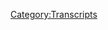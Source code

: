 {{Transcript
    | title         = [[446: The Super Alpha Male Championship]]
    | caption       = [https://knowledgefight.libsyn.com/446-the-super-alpha-male-championship Listen to this episode on Libsyn]
    | episodeNumber = [[446: The Super Alpha Male Championship|446]]
    | length        = 01:20:10
}}

{{MessageBox
    | header     = Warning: Bot Generated Content
    | text       = This transcript was automatically generated by transcription software and likely contains many mistakes and misattributions. Please check the audio for definitive quotes, attribution, and context.
    | image      = N3yvass4myg91.webp
    | imagewidth = 50px
    | id         = warning
}}

{{TranscriptBlock
    | name      = Unknown Speaker
    | timestamp = 00:00:00.000
    | text      = N-N-N-N-N-N-N-Knowledge Fight
}}

{{TranscriptBlock
    | name      = Unknown Speaker
    | timestamp = 00:00:12.960
    | text      = Dan and Jordan, I am sweating.
}}

{{TranscriptBlock
    | name      = Unknown Speaker
    | timestamp = 00:00:19.600
    | text      = Knowledgefight.com, it's time to pray.
}}

{{TranscriptBlock
    | name      = Unknown Speaker
    | timestamp = 00:00:21.399
    | text      = I have great respect for knowledgefight.
}}

{{TranscriptBlock
    | name      = Unknown Speaker
    | timestamp = 00:00:23.920
    | text      = Knowledgefight.
}}

{{TranscriptBlock
    | name      = Unknown Speaker
    | timestamp = 00:00:24.920
    | text      = I'm sick of them posing as if they're the good guys saying we are the bad guys.
}}

{{TranscriptBlock
    | name      = Unknown Speaker
    | timestamp = 00:00:29.359
    | text      = Knowledgefight.
}}

{{TranscriptBlock
    | name      = Unknown Speaker
    | timestamp = 00:00:30.359
    | text      = Dan and Jordan, Knowledgefight.
}}

{{TranscriptBlock
    | name      = Unknown Speaker
    | timestamp = 00:00:31.359
    | text      = Need money.
}}

{{TranscriptBlock
    | name      = Unknown Speaker
    | timestamp = 00:00:32.359
    | text      = Andy and Kansas, Andy and...
}}

{{TranscriptBlock
    | name      = Unknown Speaker
    | timestamp = 00:00:33.359
    | text      = Stop it.
}}

{{TranscriptBlock
    | name      = Unknown Speaker
    | timestamp = 00:00:34.359
    | text      = Andy and Kansas, Andy and Kansas, Andy and...
}}

{{TranscriptBlock
    | name      = Unknown Speaker
    | timestamp = 00:00:35.359
    | text      = It's time to pray.
}}

{{TranscriptBlock
    | name      = Unknown Speaker
    | timestamp = 00:00:36.359
    | text      = Andy and Kansas, you're on the air.
}}

{{TranscriptBlock
    | name      = Unknown Speaker
    | timestamp = 00:00:37.359
    | text      = Thanks for holding.
}}

{{TranscriptBlock
    | name      = Unknown Speaker
    | timestamp = 00:00:38.359
    | text      = Hello, Alex.
}}

{{TranscriptBlock
    | name      = Unknown Speaker
    | timestamp = 00:00:39.359
    | text      = I'm a first-time caller.
}}

{{TranscriptBlock
    | name      = Unknown Speaker
    | timestamp = 00:00:40.359
    | text      = I'm a huge fan.
}}

{{TranscriptBlock
    | name      = Unknown Speaker
    | timestamp = 00:00:41.359
    | text      = I love your room.
}}

{{TranscriptBlock
    | name      = Unknown Speaker
    | timestamp = 00:00:42.359
    | text      = Knowledgefight.
}}

{{TranscriptBlock
    | name      = Unknown Speaker
    | timestamp = 00:00:43.359
    | text      = Knowledgefight.com.
}}

{{TranscriptBlock
    | name      = Unknown Speaker
    | timestamp = 00:00:44.359
    | text      = I love you.
}}

{{TranscriptBlock
    | name      = Unknown Speaker
    | timestamp = 00:00:59.359
    | text      = Hey everybody.
}}

{{TranscriptBlock
    | name      = Unknown Speaker
    | timestamp = 00:01:00.359
    | text      = Welcome back to Knowledgefight.
}}

{{TranscriptBlock
    | name      = Unknown Speaker
    | timestamp = 00:01:01.359
    | text      = I'm Dan.
}}

{{TranscriptBlock
    | name      = Unknown Speaker
    | timestamp = 00:01:02.359
    | text      = I'm Jordan.
}}

{{TranscriptBlock
    | name      = Unknown Speaker
    | timestamp = 00:01:03.359
    | text      = We're couple dudes.
}}

{{TranscriptBlock
    | name      = Unknown Speaker
    | timestamp = 00:01:04.359
    | text      = Like to sit around, drink novelty beverages, and talk just a little bit about Alex Jones.
}}

{{TranscriptBlock
    | name      = Unknown Speaker
    | timestamp = 00:01:05.879
    | text      = Oh, indeed we are.
}}

{{TranscriptBlock
    | name      = Unknown Speaker
    | timestamp = 00:01:06.879
    | text      = Dan.
}}

{{TranscriptBlock
    | name      = Unknown Speaker
    | timestamp = 00:01:07.879
    | text      = Jordan.
}}

{{TranscriptBlock
    | name      = Unknown Speaker
    | timestamp = 00:01:08.879
    | text      = Dan.
}}

{{TranscriptBlock
    | name      = Unknown Speaker
    | timestamp = 00:01:09.879
    | text      = Jordan.
}}

{{TranscriptBlock
    | name      = Unknown Speaker
    | timestamp = 00:01:10.879
    | text      = Quick question for you.
}}

{{TranscriptBlock
    | name      = Unknown Speaker
    | timestamp = 00:01:11.879
    | text      = What's up?
}}

{{TranscriptBlock
    | name      = Unknown Speaker
    | timestamp = 00:01:12.879
    | text      = What's your bright spot today, buddy?
}}

{{TranscriptBlock
    | name      = Unknown Speaker
    | timestamp = 00:01:13.879
    | text      = I'm in love with this apartment.
}}

{{TranscriptBlock
    | name      = Unknown Speaker
    | timestamp = 00:01:14.879
    | text      = I know.
}}

{{TranscriptBlock
    | name      = Unknown Speaker
    | timestamp = 00:01:15.879
    | text      = That I am madly in love with.
}}

{{TranscriptBlock
    | name      = Unknown Speaker
    | timestamp = 00:01:16.879
    | text      = I think...
}}

{{TranscriptBlock
    | name      = Unknown Speaker
    | timestamp = 00:01:17.879
    | text      = I mean, it's too early to say really to get over-committed, but I really like this place.
}}

{{TranscriptBlock
    | name      = Unknown Speaker
    | timestamp = 00:01:23.560
    | text      = And the move was smooth.
}}

{{TranscriptBlock
    | name      = Unknown Speaker
    | timestamp = 00:01:24.560
    | text      = I'd like to thank everybody out there who sent such kind wishes of a smooth move and
}}

{{TranscriptBlock
    | name      = Unknown Speaker
    | timestamp = 00:01:29.959
    | text      = a painless transition.
}}

{{TranscriptBlock
    | name      = Unknown Speaker
    | timestamp = 00:01:31.560
    | text      = Appreciate it very much.
}}

{{TranscriptBlock
    | name      = Unknown Speaker
    | timestamp = 00:01:33.959
    | text      = But that's not my bright spot.
}}

{{TranscriptBlock
    | name      = Unknown Speaker
    | timestamp = 00:01:34.959
    | text      = What's your bright spot?
}}

{{TranscriptBlock
    | name      = Unknown Speaker
    | timestamp = 00:01:35.959
    | text      = My bright spot is I have finally got something in this apartment that I have been unknowingly
}}

{{TranscriptBlock
    | name      = Unknown Speaker
    | timestamp = 00:01:42.359
    | text      = looking for for my whole life that is a signifier of adulthood.
}}

{{TranscriptBlock
    | name      = Unknown Speaker
    | timestamp = 00:01:46.680
    | text      = What's that?
}}

{{TranscriptBlock
    | name      = Unknown Speaker
    | timestamp = 00:01:47.680
    | text      = A junk drawer.
}}

{{TranscriptBlock
    | name      = Unknown Speaker
    | timestamp = 00:01:48.680
    | text      = A junk drawer.
}}

{{TranscriptBlock
    | name      = Unknown Speaker
    | timestamp = 00:01:49.680
    | text      = Yes.
}}

{{TranscriptBlock
    | name      = Unknown Speaker
    | timestamp = 00:01:50.680
    | text      = You do not have a junk drawer.
}}

{{TranscriptBlock
    | name      = Unknown Speaker
    | timestamp = 00:01:51.680
    | text      = You've never had a junk drawer.
}}

{{TranscriptBlock
    | name      = Unknown Speaker
    | timestamp = 00:01:52.680
    | text      = I've never in the past had a junk drawer.
}}

{{TranscriptBlock
    | name      = Unknown Speaker
    | timestamp = 00:01:53.680
    | text      = What have you put in your junk drawer so far?
}}

{{TranscriptBlock
    | name      = Unknown Speaker
    | timestamp = 00:01:54.680
    | text      = I...
}}

{{TranscriptBlock
    | name      = Unknown Speaker
    | timestamp = 00:01:55.680
    | text      = Oh.
}}

{{TranscriptBlock
    | name      = Unknown Speaker
    | timestamp = 00:01:56.680
    | text      = Jofar?
}}

{{TranscriptBlock
    | name      = Unknown Speaker
    | timestamp = 00:01:57.680
    | text      = Jeez.
}}

{{TranscriptBlock
    | name      = Unknown Speaker
    | timestamp = 00:01:58.680
    | text      = Jofar.
}}

{{TranscriptBlock
    | name      = Unknown Speaker
    | timestamp = 00:01:59.680
    | text      = Jofar.
}}

{{TranscriptBlock
    | name      = Unknown Speaker
    | timestamp = 00:02:00.680
    | text      = Jofar.
}}

{{TranscriptBlock
    | name      = Unknown Speaker
    | timestamp = 00:02:01.680
    | text      = Yeah.
}}

{{TranscriptBlock
    | name      = Unknown Speaker
    | timestamp = 00:02:02.680
    | text      = I have all sorts of stuff.
}}

{{TranscriptBlock
    | name      = Unknown Speaker
    | timestamp = 00:02:03.680
    | text      = All right.
}}

{{TranscriptBlock
    | name      = Unknown Speaker
    | timestamp = 00:02:04.680
    | text      = We're talking about some aluminum foil.
}}

{{TranscriptBlock
    | name      = Unknown Speaker
    | timestamp = 00:02:05.680
    | text      = We're talking about plastic wrap.
}}

{{TranscriptBlock
    | name      = Unknown Speaker
    | timestamp = 00:02:06.680
    | text      = We're talking about socket wrenches.
}}

{{TranscriptBlock
    | name      = Unknown Speaker
    | timestamp = 00:02:07.680
    | text      = Useful.
}}

{{TranscriptBlock
    | name      = Unknown Speaker
    | timestamp = 00:02:08.680
    | text      = We're talking about a screwdriver.
}}

{{TranscriptBlock
    | name      = Unknown Speaker
    | timestamp = 00:02:09.680
    | text      = Wait.
}}

{{TranscriptBlock
    | name      = Unknown Speaker
    | timestamp = 00:02:10.680
    | text      = You're not using...
}}

{{TranscriptBlock
    | name      = Unknown Speaker
    | timestamp = 00:02:11.680
    | text      = Yeah.
}}

{{TranscriptBlock
    | name      = Unknown Speaker
    | timestamp = 00:02:12.680
    | text      = Aluminum foil is a daily use, man.
}}

{{TranscriptBlock
    | name      = Unknown Speaker
    | timestamp = 00:02:13.680
    | text      = It's the extra one for once I run out of this one.
}}

{{TranscriptBlock
    | name      = Unknown Speaker
    | timestamp = 00:02:15.680
    | text      = See, now you're...
}}

{{TranscriptBlock
    | name      = Unknown Speaker
    | timestamp = 00:02:16.680
    | text      = Exactly.
}}

{{TranscriptBlock
    | name      = Unknown Speaker
    | timestamp = 00:02:17.680
    | text      = Now you've sold me.
}}

{{TranscriptBlock
    | name      = Unknown Speaker
    | timestamp = 00:02:18.680
    | text      = Uh-huh.
}}

{{TranscriptBlock
    | name      = Unknown Speaker
    | timestamp = 00:02:19.680
    | text      = Two old cell phones that are completely dead.
}}

{{TranscriptBlock
    | name      = Unknown Speaker
    | timestamp = 00:02:20.680
    | text      = Those are in the junk drawer.
}}

{{TranscriptBlock
    | name      = Unknown Speaker
    | timestamp = 00:02:21.680
    | text      = I just can't throw away a couple of rocks from back when I had a jeweled rock phase.
}}

{{TranscriptBlock
    | name      = Unknown Speaker
    | timestamp = 00:02:29.479
    | text      = Yeah.
}}

{{TranscriptBlock
    | name      = Unknown Speaker
    | timestamp = 00:02:30.479
    | text      = Good rocks.
}}

{{TranscriptBlock
    | name      = Unknown Speaker
    | timestamp = 00:02:31.479
    | text      = Beautiful rocks.
}}

{{TranscriptBlock
    | name      = Unknown Speaker
    | timestamp = 00:02:32.479
    | text      = Energy rocks.
}}

{{TranscriptBlock
    | name      = Unknown Speaker
    | timestamp = 00:02:33.479
    | text      = Yes.
}}

{{TranscriptBlock
    | name      = Unknown Speaker
    | timestamp = 00:02:34.479
    | text      = Yeah, yeah, yeah.
}}

{{TranscriptBlock
    | name      = Unknown Speaker
    | timestamp = 00:02:35.479
    | text      = Powerful rocks.
}}

{{TranscriptBlock
    | name      = Unknown Speaker
    | timestamp = 00:02:36.479
    | text      = Yeah.
}}

{{TranscriptBlock
    | name      = Unknown Speaker
    | timestamp = 00:02:37.479
    | text      = Exactly.
}}

{{TranscriptBlock
    | name      = Unknown Speaker
    | timestamp = 00:02:38.479
    | text      = A deck of playing cards.
}}

{{TranscriptBlock
    | name      = Unknown Speaker
    | timestamp = 00:02:39.479
    | text      = Okay.
}}

{{TranscriptBlock
    | name      = Unknown Speaker
    | timestamp = 00:02:40.479
    | text      = Always got to be in a junk drawer.
}}

{{TranscriptBlock
    | name      = Unknown Speaker
    | timestamp = 00:02:41.479
    | text      = In other places, I didn't have enough drawers to actually have a dedicated place.
}}

{{TranscriptBlock
    | name      = Unknown Speaker
    | timestamp = 00:02:45.479
    | text      = Right, right, right.
}}

{{TranscriptBlock
    | name      = Unknown Speaker
    | timestamp = 00:02:46.479
    | text      = And so I'd kind of just put stuff in a box and toss it in a closet, and I didn't realize
}}

{{TranscriptBlock
    | name      = Unknown Speaker
    | timestamp = 00:02:50.319
    | text      = how much it would be gratifying to just have a drawer that I pull out.
}}

{{TranscriptBlock
    | name      = Unknown Speaker
    | timestamp = 00:02:54.240
    | text      = I was like, well, that's got all my junk in it, and it is something that I associate with
}}

{{TranscriptBlock
    | name      = Unknown Speaker
    | timestamp = 00:02:57.960
    | text      = being an adult.
}}

{{TranscriptBlock
    | name      = Unknown Speaker
    | timestamp = 00:02:58.960
    | text      = It's something that every grown-up house has.
}}

{{TranscriptBlock
    | name      = Unknown Speaker
    | timestamp = 00:03:01.479
    | text      = Sure.
}}

{{TranscriptBlock
    | name      = Unknown Speaker
    | timestamp = 00:03:02.479
    | text      = My parents were against clutter and everything, but they absolutely had a junk drawer in pretty
}}

{{TranscriptBlock
    | name      = Unknown Speaker
    | timestamp = 00:03:07.340
    | text      = much every house.
}}

{{TranscriptBlock
    | name      = Unknown Speaker
    | timestamp = 00:03:08.340
    | text      = Yeah, yeah, yeah.
}}

{{TranscriptBlock
    | name      = Unknown Speaker
    | timestamp = 00:03:09.340
    | text      = I didn't realize that.
}}

{{TranscriptBlock
    | name      = Unknown Speaker
    | timestamp = 00:03:10.340
    | text      = It's great.
}}

{{TranscriptBlock
    | name      = Unknown Speaker
    | timestamp = 00:03:11.340
    | text      = Complete.
}}

{{TranscriptBlock
    | name      = Unknown Speaker
    | timestamp = 00:03:12.340
    | text      = Complete.
}}

{{TranscriptBlock
    | name      = Unknown Speaker
    | timestamp = 00:03:13.340
    | text      = Yeah.
}}

{{TranscriptBlock
    | name      = Unknown Speaker
    | timestamp = 00:03:14.340
    | text      = You're welcome to the Club of Colonialists, I guess.
}}

{{TranscriptBlock
    | name      = Unknown Speaker
    | timestamp = 00:03:17.719
    | text      = Thanks.
}}

{{TranscriptBlock
    | name      = Unknown Speaker
    | timestamp = 00:03:18.719
    | text      = What about you?
}}

{{TranscriptBlock
    | name      = Unknown Speaker
    | timestamp = 00:03:19.719
    | text      = What's your bright spot?
}}

{{TranscriptBlock
    | name      = Unknown Speaker
    | timestamp = 00:03:21.400
    | text      = My bright spot, Dan, is... Well, actually, I was going to have a different bright spot,
}}

{{TranscriptBlock
    | name      = Unknown Speaker
    | timestamp = 00:03:27.580
    | text      = but I got to ride the train over here, Dan, and I haven't ridden the train in such a long
}}

{{TranscriptBlock
    | name      = Unknown Speaker
    | timestamp = 00:03:32.580
    | text      = time.
}}

{{TranscriptBlock
    | name      = Unknown Speaker
    | timestamp = 00:03:33.580
    | text      = Yeah.
}}

{{TranscriptBlock
    | name      = Unknown Speaker
    | timestamp = 00:03:34.580
    | text      = It's wonderful.
}}

{{TranscriptBlock
    | name      = Unknown Speaker
    | timestamp = 00:03:35.580
    | text      = I've been at your old place.
}}

{{TranscriptBlock
    | name      = Unknown Speaker
    | timestamp = 00:03:36.580
    | text      = I could walk to it, but now-
}}

{{TranscriptBlock
    | name      = Unknown Speaker
    | timestamp = 00:03:37.580
    | text      = Yeah, it was pretty close.
}}

{{TranscriptBlock
    | name      = Unknown Speaker
    | timestamp = 00:03:38.580
    | text      = We're a little bit further apart now.
}}

{{TranscriptBlock
    | name      = Unknown Speaker
    | timestamp = 00:03:39.580
    | text      = Yeah, and it's so normal.
}}

{{TranscriptBlock
    | name      = Unknown Speaker
    | timestamp = 00:03:41.800
    | text      = It's so gratifying.
}}

{{TranscriptBlock
    | name      = Unknown Speaker
    | timestamp = 00:03:42.800
    | text      = I used to ride the train every single day.
}}

{{TranscriptBlock
    | name      = Unknown Speaker
    | timestamp = 00:03:44.539
    | text      = Yeah.
}}

{{TranscriptBlock
    | name      = Unknown Speaker
    | timestamp = 00:03:45.539
    | text      = Every single day.
}}

{{TranscriptBlock
    | name      = Unknown Speaker
    | timestamp = 00:03:46.539
    | text      = It still requires a bit of safety on your part, but yeah, I'm glad you can do that.
}}

{{TranscriptBlock
    | name      = Unknown Speaker
    | timestamp = 00:03:51.199
    | text      = Yeah, it's nice.
}}

{{TranscriptBlock
    | name      = Unknown Speaker
    | timestamp = 00:03:52.199
    | text      = And experience the wobble-wobble of the L.
}}

{{TranscriptBlock
    | name      = Unknown Speaker
    | timestamp = 00:03:54.719
    | text      = Ooh, I love that.
}}

{{TranscriptBlock
    | name      = Unknown Speaker
    | timestamp = 00:03:55.719
    | text      = I love the L.
}}

{{TranscriptBlock
    | name      = Unknown Speaker
    | timestamp = 00:03:56.719
    | text      = Yeah.
}}

{{TranscriptBlock
    | name      = Unknown Speaker
    | timestamp = 00:03:57.719
    | text      = I hated it when I first moved here.
}}

{{TranscriptBlock
    | name      = Unknown Speaker
    | timestamp = 00:03:58.719
    | text      = I was really scared it was going to derail every time I rode it.
}}

{{TranscriptBlock
    | name      = Unknown Speaker
    | timestamp = 00:04:01.759
    | text      = Really?
}}

{{TranscriptBlock
    | name      = Unknown Speaker
    | timestamp = 00:04:02.759
    | text      = Really?
}}

{{TranscriptBlock
    | name      = Unknown Speaker
    | timestamp = 00:04:03.759
    | text      = It probably took like four years for me to get comfortable with it.
}}

{{TranscriptBlock
    | name      = Unknown Speaker
    | timestamp = 00:04:05.400
    | text      = Yeah.
}}

{{TranscriptBlock
    | name      = Unknown Speaker
    | timestamp = 00:04:06.400
    | text      = Really?
}}

{{TranscriptBlock
    | name      = Unknown Speaker
    | timestamp = 00:04:07.400
    | text      = When I first moved here, all of my jobs were downtown.
}}

{{TranscriptBlock
    | name      = Unknown Speaker
    | timestamp = 00:04:10.080
    | text      = I lived in Lakeview, and for those of you who aren't in Chicago, there's an express
}}

{{TranscriptBlock
    | name      = Unknown Speaker
    | timestamp = 00:04:14.919
    | text      = bus that runs on Lakeshore Drive from Lakeview to downtown that takes like five minutes to
}}

{{TranscriptBlock
    | name      = Unknown Speaker
    | timestamp = 00:04:21.160
    | text      = get there.
}}

{{TranscriptBlock
    | name      = Unknown Speaker
    | timestamp = 00:04:22.160
    | text      = So I never had to take the L. I could always just take that to work.
}}

{{TranscriptBlock
    | name      = Unknown Speaker
    | timestamp = 00:04:24.160
    | text      = Right.
}}

{{TranscriptBlock
    | name      = Unknown Speaker
    | timestamp = 00:04:25.160
    | text      = And the only times I would need to take it were for going to shows and stuff, and I'd
}}

{{TranscriptBlock
    | name      = Unknown Speaker
    | timestamp = 00:04:29.439
    | text      = be drunk.
}}

{{TranscriptBlock
    | name      = Unknown Speaker
    | timestamp = 00:04:30.439
    | text      = Yeah.
}}

{{TranscriptBlock
    | name      = Unknown Speaker
    | timestamp = 00:04:31.439
    | text      = That'll smooth things over for you.
}}

{{TranscriptBlock
    | name      = Unknown Speaker
    | timestamp = 00:04:32.439
    | text      = We're going down.
}}

{{TranscriptBlock
    | name      = Unknown Speaker
    | timestamp = 00:04:33.439
    | text      = Yeah.
}}

{{TranscriptBlock
    | name      = Unknown Speaker
    | timestamp = 00:04:34.439
    | text      = This brown line is going to crash right into that bocce's.
}}

{{TranscriptBlock
    | name      = Unknown Speaker
    | timestamp = 00:04:39.980
    | text      = That's odd.
}}

{{TranscriptBlock
    | name      = Unknown Speaker
    | timestamp = 00:04:40.980
    | text      = The very first time that I took the L, I was 17.
}}

{{TranscriptBlock
    | name      = Unknown Speaker
    | timestamp = 00:04:44.600
    | text      = We were up here for a New Year's Eve celebration, and on the way back, somebody very, very
}}

{{TranscriptBlock
    | name      = Unknown Speaker
    | timestamp = 00:04:51.040
    | text      = drunkenly threw up on another guy.
}}

{{TranscriptBlock
    | name      = Unknown Speaker
    | timestamp = 00:04:52.920
    | text      = Sure.
}}

{{TranscriptBlock
    | name      = Unknown Speaker
    | timestamp = 00:04:53.920
    | text      = And then-
}}

{{TranscriptBlock
    | name      = Unknown Speaker
    | timestamp = 00:04:54.920
    | text      = So you were on the red line.
}}

{{TranscriptBlock
    | name      = Unknown Speaker
    | timestamp = 00:04:55.920
    | text      = No, it was actually the...
}}

{{TranscriptBlock
    | name      = Unknown Speaker
    | timestamp = 00:04:56.920
    | text      = It was the green line.
}}

{{TranscriptBlock
    | name      = Unknown Speaker
    | timestamp = 00:04:57.920
    | text      = Wow.
}}

{{TranscriptBlock
    | name      = Unknown Speaker
    | timestamp = 00:04:58.920
    | text      = All the way out, and-
}}

{{TranscriptBlock
    | name      = Unknown Speaker
    | timestamp = 00:04:59.920
    | text      = Fomenting is such a red line.
}}

{{TranscriptBlock
    | name      = Unknown Speaker
    | timestamp = 00:05:00.920
    | text      = And the guy in the car up ahead of us got stabbed.
}}

{{TranscriptBlock
    | name      = Unknown Speaker
    | timestamp = 00:05:03.959
    | text      = Whoa.
}}

{{TranscriptBlock
    | name      = Unknown Speaker
    | timestamp = 00:05:04.959
    | text      = So yeah.
}}

{{TranscriptBlock
    | name      = Unknown Speaker
    | timestamp = 00:05:05.959
    | text      = That's nuts.
}}

{{TranscriptBlock
    | name      = Unknown Speaker
    | timestamp = 00:05:06.959
    | text      = This is a while, and that was my first experience.
}}

{{TranscriptBlock
    | name      = Unknown Speaker
    | timestamp = 00:05:07.959
    | text      = Shocking you went back.
}}

{{TranscriptBlock
    | name      = Unknown Speaker
    | timestamp = 00:05:08.959
    | text      = Love it.
}}

{{TranscriptBlock
    | name      = Unknown Speaker
    | timestamp = 00:05:09.959
    | text      = It's a place of wonder and excitement for a small town kid.
}}

{{TranscriptBlock
    | name      = Unknown Speaker
    | timestamp = 00:05:13.680
    | text      = You know what the weird twist for me is a little bit?
}}

{{TranscriptBlock
    | name      = Unknown Speaker
    | timestamp = 00:05:15.839
    | text      = What?
}}

{{TranscriptBlock
    | name      = Unknown Speaker
    | timestamp = 00:05:16.839
    | text      = I actually really enjoyed the L the first time I took it, because I came up here with
}}

{{TranscriptBlock
    | name      = Unknown Speaker
    | timestamp = 00:05:20.879
    | text      = a then girlfriend to go to a mutual friend of ours' wedding in Chicago, and it was the
}}

{{TranscriptBlock
    | name      = Unknown Speaker
    | timestamp = 00:05:26.439
    | text      = first time I'd come, and we took the L around, and I had none of those fears.
}}

{{TranscriptBlock
    | name      = Unknown Speaker
    | timestamp = 00:05:30.860
    | text      = There was something about, like, I live here now, that made it scary to me, whereas if
}}

{{TranscriptBlock
    | name      = Unknown Speaker
    | timestamp = 00:05:35.439
    | text      = I was visiting, it was like, eh, no big deal.
}}

{{TranscriptBlock
    | name      = Unknown Speaker
    | timestamp = 00:05:38.439
    | text      = I don't know why.
}}

{{TranscriptBlock
    | name      = Unknown Speaker
    | timestamp = 00:05:39.439
    | text      = I'm just a poor boy from Missouri coming up to the big city.
}}

{{TranscriptBlock
    | name      = Unknown Speaker
    | timestamp = 00:05:42.519
    | text      = It's all an exciting adventure.
}}

{{TranscriptBlock
    | name      = Unknown Speaker
    | timestamp = 00:05:43.879
    | text      = Yeah, my brain dealt with it differently.
}}

{{TranscriptBlock
    | name      = Unknown Speaker
    | timestamp = 00:05:45.800
    | text      = That's weird.
}}

{{TranscriptBlock
    | name      = Unknown Speaker
    | timestamp = 00:05:46.800
    | text      = Well, congratulations on coming back to the train.
}}

{{TranscriptBlock
    | name      = Unknown Speaker
    | timestamp = 00:05:49.240
    | text      = Yes, the mundanity of life.
}}

{{TranscriptBlock
    | name      = Unknown Speaker
    | timestamp = 00:05:51.279
    | text      = Yes.
}}

{{TranscriptBlock
    | name      = Unknown Speaker
    | timestamp = 00:05:52.279
    | text      = So Jordan, today we've got an interesting thing to go over.
}}

{{TranscriptBlock
    | name      = Unknown Speaker
    | timestamp = 00:05:53.839
    | text      = It's not an episode of Alex's show, because I should tell you, this isn't helping the
}}

{{TranscriptBlock
    | name      = Unknown Speaker
    | timestamp = 00:05:57.680
    | text      = rumors that I am Alex Jones, and by extension, I'm also Bill Hicks, but the entire time that
}}

{{TranscriptBlock
    | name      = Unknown Speaker
    | timestamp = 00:06:02.920
    | text      = I've been moving, Alex has been out of studio.
}}

{{TranscriptBlock
    | name      = Unknown Speaker
    | timestamp = 00:06:05.279
    | text      = Again.
}}

{{TranscriptBlock
    | name      = Unknown Speaker
    | timestamp = 00:06:06.279
    | text      = This is a disturbing pattern.
}}

{{TranscriptBlock
    | name      = Unknown Speaker
    | timestamp = 00:06:08.399
    | text      = This really is a disturbing pattern.
}}

{{TranscriptBlock
    | name      = Unknown Speaker
    | timestamp = 00:06:10.399
    | text      = This has been regular.
}}

{{TranscriptBlock
    | name      = Unknown Speaker
    | timestamp = 00:06:11.399
    | text      = It seems to happen more than I'm comfortable with.
}}

{{TranscriptBlock
    | name      = Unknown Speaker
    | timestamp = 00:06:14.220
    | text      = Any time you're like, I think I'm going to take some time off, Alex is like, wow, I mean,
}}

{{TranscriptBlock
    | name      = Unknown Speaker
    | timestamp = 00:06:17.839
    | text      = I've got to take a vacation too now.
}}

{{TranscriptBlock
    | name      = Unknown Speaker
    | timestamp = 00:06:19.560
    | text      = Nobody's listening anymore.
}}

{{TranscriptBlock
    | name      = Unknown Speaker
    | timestamp = 00:06:20.720
    | text      = I put him on time out a couple months back, and then he was out of studio.
}}

{{TranscriptBlock
    | name      = Unknown Speaker
    | timestamp = 00:06:24.439
    | text      = That was super weird.
}}

{{TranscriptBlock
    | name      = Unknown Speaker
    | timestamp = 00:06:25.680
    | text      = And then, yeah, now Monday, Tuesday, Wednesday, all was Owen Troyer hosting.
}}

{{TranscriptBlock
    | name      = Unknown Speaker
    | timestamp = 00:06:30.480
    | text      = Jesus.
}}

{{TranscriptBlock
    | name      = Unknown Speaker
    | timestamp = 00:06:31.480
    | text      = And then today, as we're recording on Thursday, David Knight was hosting.
}}

{{TranscriptBlock
    | name      = Unknown Speaker
    | timestamp = 00:06:35.519
    | text      = And so we have no Alex to do.
}}

{{TranscriptBlock
    | name      = Unknown Speaker
    | timestamp = 00:06:38.000
    | text      = So what I decided I wanted to do was, because it's the first episode we're recording this
}}

{{TranscriptBlock
    | name      = Unknown Speaker
    | timestamp = 00:06:42.720
    | text      = new apartment, I was like, all right, I can take back that whole thing about not doing
}}

{{TranscriptBlock
    | name      = Unknown Speaker
    | timestamp = 00:06:46.759
    | text      = Project Camelot episodes.
}}

{{TranscriptBlock
    | name      = Unknown Speaker
    | timestamp = 00:06:48.759
    | text      = I was like, come on, Kerry, save me.
}}

{{TranscriptBlock
    | name      = Unknown Speaker
    | timestamp = 00:06:52.279
    | text      = And I went to her YouTube channel, and she's already switched to the paywall.
}}

{{TranscriptBlock
    | name      = Unknown Speaker
    | timestamp = 00:06:56.839
    | text      = Of course.
}}

{{TranscriptBlock
    | name      = Unknown Speaker
    | timestamp = 00:06:57.839
    | text      = So there's no new episodes on there, and like I said, I'm going to respect her paywall and
}}

{{TranscriptBlock
    | name      = Unknown Speaker
    | timestamp = 00:07:02.220
    | text      = intellectual property.
}}

{{TranscriptBlock
    | name      = Unknown Speaker
    | timestamp = 00:07:03.220
    | text      = Sure.
}}

{{TranscriptBlock
    | name      = Unknown Speaker
    | timestamp = 00:07:04.220
    | text      = So I was like, all right, fuck yeah.
}}

{{TranscriptBlock
    | name      = Unknown Speaker
    | timestamp = 00:07:05.220
    | text      = Jim Baker.
}}

{{TranscriptBlock
    | name      = Unknown Speaker
    | timestamp = 00:07:06.220
    | text      = Jim Baker's our boy.
}}

{{TranscriptBlock
    | name      = Unknown Speaker
    | timestamp = 00:07:07.439
    | text      = He's AWOL, too.
}}

{{TranscriptBlock
    | name      = Unknown Speaker
    | timestamp = 00:07:08.439
    | text      = He's AWOL, too.
}}

{{TranscriptBlock
    | name      = Unknown Speaker
    | timestamp = 00:07:09.439
    | text      = Isn't he?
}}

{{TranscriptBlock
    | name      = Unknown Speaker
    | timestamp = 00:07:10.439
    | text      = Yeah.
}}

{{TranscriptBlock
    | name      = Unknown Speaker
    | timestamp = 00:07:11.439
    | text      = News just broke that he's getting sued by another state attorney general, but he's been
}}

{{TranscriptBlock
    | name      = Unknown Speaker
    | timestamp = 00:07:14.079
    | text      = gone from his own show for the last God knows how long.
}}

{{TranscriptBlock
    | name      = Unknown Speaker
    | timestamp = 00:07:18.240
    | text      = Why not?
}}

{{TranscriptBlock
    | name      = Unknown Speaker
    | timestamp = 00:07:19.240
    | text      = So I was like, I'm back.
}}

{{TranscriptBlock
    | name      = Unknown Speaker
    | timestamp = 00:07:20.720
    | text      = I'm back to the wall.
}}

{{TranscriptBlock
    | name      = Unknown Speaker
    | timestamp = 00:07:21.720
    | text      = I don't know what to do.
}}

{{TranscriptBlock
    | name      = Unknown Speaker
    | timestamp = 00:07:23.439
    | text      = And actually, this is a good time for a shout-out.
}}

{{TranscriptBlock
    | name      = Unknown Speaker
    | timestamp = 00:07:27.199
    | text      = I'd like to give a shout-out to Danny, who wrote me a message on Facebook and alerted
}}

{{TranscriptBlock
    | name      = Unknown Speaker
    | timestamp = 00:07:32.959
    | text      = me to something that happened, and it is definitely worth our time, so that's what we'll be talking
}}

{{TranscriptBlock
    | name      = Unknown Speaker
    | timestamp = 00:07:37.040
    | text      = about today.
}}

{{TranscriptBlock
    | name      = Unknown Speaker
    | timestamp = 00:07:38.040
    | text      = All right.
}}

{{TranscriptBlock
    | name      = Unknown Speaker
    | timestamp = 00:07:39.040
    | text      = He watches some of the other shows, like, let's say, The War Room.
}}

{{TranscriptBlock
    | name      = Unknown Speaker
    | timestamp = 00:07:42.959
    | text      = Oh, no.
}}

{{TranscriptBlock
    | name      = Unknown Speaker
    | timestamp = 00:07:43.959
    | text      = And so knows some things that happened that would slip past my eye, and this is one such
}}

{{TranscriptBlock
    | name      = Unknown Speaker
    | timestamp = 00:07:48.839
    | text      = thing that is definitely... All right.
}}

{{TranscriptBlock
    | name      = Unknown Speaker
    | timestamp = 00:07:52.319
    | text      = So we're going to be talking about what happened on June 12th on The War Room.
}}

{{TranscriptBlock
    | name      = Unknown Speaker
    | timestamp = 00:07:55.879
    | text      = Oh, boy.
}}

{{TranscriptBlock
    | name      = Unknown Speaker
    | timestamp = 00:07:56.879
    | text      = And don't worry, it's real stupid.
}}

{{TranscriptBlock
    | name      = Unknown Speaker
    | timestamp = 00:08:00.120
    | text      = That makes sense to me.
}}

{{TranscriptBlock
    | name      = Unknown Speaker
    | timestamp = 00:08:01.120
    | text      = Yeah.
}}

{{TranscriptBlock
    | name      = Unknown Speaker
    | timestamp = 00:08:02.120
    | text      = So before we get into that, Jordan, though, we've got to take a moment to say thank you
}}

{{TranscriptBlock
    | name      = Unknown Speaker
    | timestamp = 00:08:03.439
    | text      = to some folks who have signed up and are supporting the show.
}}

{{TranscriptBlock
    | name      = Unknown Speaker
    | timestamp = 00:08:05.459
    | text      = So first, got to say thank you to Carl in Pennsylvania.
}}

{{TranscriptBlock
    | name      = Unknown Speaker
    | timestamp = 00:08:08.800
    | text      = You are now a policy wonk.
}}

{{TranscriptBlock
    | name      = Unknown Speaker
    | timestamp = 00:08:10.040
    | text      = I'm a policy wonk.
}}

{{TranscriptBlock
    | name      = Unknown Speaker
    | timestamp = 00:08:11.040
    | text      = Thank you, Carl.
}}

{{TranscriptBlock
    | name      = Unknown Speaker
    | timestamp = 00:08:12.040
    | text      = Thanks, Carl.
}}

{{TranscriptBlock
    | name      = Unknown Speaker
    | timestamp = 00:08:13.040
    | text      = Next, this is a person who owns the cutest dogs in the world.
}}

{{TranscriptBlock
    | name      = Unknown Speaker
    | timestamp = 00:08:14.959
    | text      = I guarantee that.
}}

{{TranscriptBlock
    | name      = Unknown Speaker
    | timestamp = 00:08:15.959
    | text      = Okay.
}}

{{TranscriptBlock
    | name      = Unknown Speaker
    | timestamp = 00:08:16.959
    | text      = No competition.
}}

{{TranscriptBlock
    | name      = Unknown Speaker
    | timestamp = 00:08:17.959
    | text      = Thank you, Paulie.
}}

{{TranscriptBlock
    | name      = Unknown Speaker
    | timestamp = 00:08:18.959
    | text      = You are now a policy wonk.
}}

{{TranscriptBlock
    | name      = Unknown Speaker
    | timestamp = 00:08:19.959
    | text      = I'm a policy wonk.
}}

{{TranscriptBlock
    | name      = Unknown Speaker
    | timestamp = 00:08:20.959
    | text      = Thank you, Paulie.
}}

{{TranscriptBlock
    | name      = Unknown Speaker
    | timestamp = 00:08:21.959
    | text      = Thanks, Paulie.
}}

{{TranscriptBlock
    | name      = Unknown Speaker
    | timestamp = 00:08:22.959
    | text      = Next, Gabriel Kay.
}}

{{TranscriptBlock
    | name      = Unknown Speaker
    | timestamp = 00:08:23.959
    | text      = Thank you so much.
}}

{{TranscriptBlock
    | name      = Unknown Speaker
    | timestamp = 00:08:24.959
    | text      = You are now a policy wonk.
}}

{{TranscriptBlock
    | name      = Unknown Speaker
    | timestamp = 00:08:25.959
    | text      = I'm a policy wonk.
}}

{{TranscriptBlock
    | name      = Unknown Speaker
    | timestamp = 00:08:26.959
    | text      = Thanks, Gabriel.
}}

{{TranscriptBlock
    | name      = Unknown Speaker
    | timestamp = 00:08:27.959
    | text      = Thank you.
}}

{{TranscriptBlock
    | name      = Unknown Speaker
    | timestamp = 00:08:28.959
    | text      = Next, Louis or Louis.
}}

{{TranscriptBlock
    | name      = Unknown Speaker
    | timestamp = 00:08:29.959
    | text      = I'm not entirely sure.
}}

{{TranscriptBlock
    | name      = Unknown Speaker
    | timestamp = 00:08:30.959
    | text      = Could be either.
}}

{{TranscriptBlock
    | name      = Unknown Speaker
    | timestamp = 00:08:31.959
    | text      = M, last initial.
}}

{{TranscriptBlock
    | name      = Unknown Speaker
    | timestamp = 00:08:32.960
    | text      = Thank you, Louis M. You're now a policy wonk.
}}

{{TranscriptBlock
    | name      = Unknown Speaker
    | timestamp = 00:08:33.960
    | text      = I'm a policy wonk.
}}

{{TranscriptBlock
    | name      = Unknown Speaker
    | timestamp = 00:08:34.960
    | text      = Thanks, Louis or Louis.
}}

{{TranscriptBlock
    | name      = Unknown Speaker
    | timestamp = 00:08:36.960
    | text      = Yeah.
}}

{{TranscriptBlock
    | name      = Unknown Speaker
    | timestamp = 00:08:37.960
    | text      = And luffa sniffa.
}}

{{TranscriptBlock
    | name      = Unknown Speaker
    | timestamp = 00:08:38.960
    | text      = It ends in an A-H instead of an E-R.
}}

{{TranscriptBlock
    | name      = Unknown Speaker
    | timestamp = 00:08:41.960
    | text      = Okay.
}}

{{TranscriptBlock
    | name      = Unknown Speaker
    | timestamp = 00:08:42.960
    | text      = Someone who smells luffas.
}}

{{TranscriptBlock
    | name      = Unknown Speaker
    | timestamp = 00:08:43.960
    | text      = That sounds like it.
}}

{{TranscriptBlock
    | name      = Unknown Speaker
    | timestamp = 00:08:44.960
    | text      = Thank you so much.
}}

{{TranscriptBlock
    | name      = Unknown Speaker
    | timestamp = 00:08:45.960
    | text      = You are now a policy wonk.
}}

{{TranscriptBlock
    | name      = Unknown Speaker
    | timestamp = 00:08:46.960
    | text      = Thank you very much, luffa sniffa.
}}

{{TranscriptBlock
    | name      = Unknown Speaker
    | timestamp = 00:08:47.960
    | text      = Thank you.
}}

{{TranscriptBlock
    | name      = Unknown Speaker
    | timestamp = 00:08:48.960
    | text      = Next, Chris G. Thank you so much.
}}

{{TranscriptBlock
    | name      = Unknown Speaker
    | timestamp = 00:08:49.960
    | text      = You are now a policy wonk.
}}

{{TranscriptBlock
    | name      = Unknown Speaker
    | timestamp = 00:08:50.960
    | text      = I'm a policy wonk.
}}

{{TranscriptBlock
    | name      = Unknown Speaker
    | timestamp = 00:08:51.960
    | text      = Thanks, Chris.
}}

{{TranscriptBlock
    | name      = Unknown Speaker
    | timestamp = 00:08:52.960
    | text      = And then, this is clever.
}}

{{TranscriptBlock
    | name      = Unknown Speaker
    | timestamp = 00:08:54.960
    | text      = Is it?
}}

{{TranscriptBlock
    | name      = Unknown Speaker
    | timestamp = 00:08:55.960
    | text      = Yes.
}}

{{TranscriptBlock
    | name      = Unknown Speaker
    | timestamp = 00:08:56.960
    | text      = Okay.
}}

{{TranscriptBlock
    | name      = Unknown Speaker
    | timestamp = 00:08:57.960
    | text      = You are now a technocrat.
}}

{{TranscriptBlock
    | name      = Unknown Speaker
    | timestamp = 00:08:58.960
    | text      = You are now a policy wonk.
}}

{{TranscriptBlock
    | name      = Unknown Speaker
    | timestamp = 00:08:59.960
    | text      = I'm a policy wonk.
}}

{{TranscriptBlock
    | name      = Unknown Speaker
    | timestamp = 00:09:00.960
    | text      = You son of a bitch.
}}

{{TranscriptBlock
    | name      = Unknown Speaker
    | timestamp = 00:09:02.960
    | text      = Clever.
}}

{{TranscriptBlock
    | name      = Unknown Speaker
    | timestamp = 00:09:03.960
    | text      = I have to tip my cap.
}}

{{TranscriptBlock
    | name      = Unknown Speaker
    | timestamp = 00:09:06.960
    | text      = That's very clever.
}}

{{TranscriptBlock
    | name      = Unknown Speaker
    | timestamp = 00:09:07.960
    | text      = That's well done.
}}

{{TranscriptBlock
    | name      = Unknown Speaker
    | timestamp = 00:09:08.960
    | text      = I'd also like to say thank you to somebody who donated on elevated level.
}}

{{TranscriptBlock
    | name      = Unknown Speaker
    | timestamp = 00:09:10.960
    | text      = I appreciate that very much.
}}

{{TranscriptBlock
    | name      = Unknown Speaker
    | timestamp = 00:09:11.960
    | text      = So, Kevin R. Thank you so much.
}}

{{TranscriptBlock
    | name      = Unknown Speaker
    | timestamp = 00:09:12.960
    | text      = You are now a technocrat.
}}

{{TranscriptBlock
    | name      = Unknown Speaker
    | timestamp = 00:09:14.960
    | text      = I'm a policy wonk.
}}

{{TranscriptBlock
    | name      = Unknown Speaker
    | timestamp = 00:09:15.960
    | text      = Crikey, mate.
}}

{{TranscriptBlock
    | name      = Unknown Speaker
    | timestamp = 00:09:16.960
    | text      = That's fantastic.
}}

{{TranscriptBlock
    | name      = Unknown Speaker
    | timestamp = 00:09:17.960
    | text      = Have yourself a brew.
}}

{{TranscriptBlock
    | name      = Unknown Speaker
    | timestamp = 00:09:18.960
    | text      = How's your 401k doing, bro?
}}

{{TranscriptBlock
    | name      = Unknown Speaker
    | timestamp = 00:09:19.960
    | text      = All right.
}}

{{TranscriptBlock
    | name      = Unknown Speaker
    | timestamp = 00:09:20.960
    | text      = We got to go full tilt boogie on this, Watson, all right?
}}

{{TranscriptBlock
    | name      = Unknown Speaker
    | timestamp = 00:09:22.960
    | text      = Let's just get down to business.
}}

{{TranscriptBlock
    | name      = Unknown Speaker
    | timestamp = 00:09:24.960
    | text      = We ain't making that money off that heroin.
}}

{{TranscriptBlock
    | name      = Unknown Speaker
    | timestamp = 00:09:26.960
    | text      = Why you pimps so good?
}}

{{TranscriptBlock
    | name      = Unknown Speaker
    | timestamp = 00:09:28.960
    | text      = My neck is freakishly large.
}}

{{TranscriptBlock
    | name      = Unknown Speaker
    | timestamp = 00:09:30.960
    | text      = I declare info war on you.
}}

{{TranscriptBlock
    | name      = Unknown Speaker
    | timestamp = 00:09:32.960
    | text      = Thank you so much, Kevin R. Yes.
}}

{{TranscriptBlock
    | name      = Unknown Speaker
    | timestamp = 00:09:34.960
    | text      = Thank you very much, Kevin.
}}

{{TranscriptBlock
    | name      = Unknown Speaker
    | timestamp = 00:09:35.960
    | text      = And finally, I'd like to say thank you to somebody who went just above and beyond.
}}

{{TranscriptBlock
    | name      = Unknown Speaker
    | timestamp = 00:09:39.960
    | text      = So, we're going to bat for the cycle in terms of drops today.
}}

{{TranscriptBlock
    | name      = Unknown Speaker
    | timestamp = 00:09:41.960
    | text      = Oh, boy.
}}

{{TranscriptBlock
    | name      = Unknown Speaker
    | timestamp = 00:09:42.960
    | text      = And so, I'd like to say thank you to Industrial Robot.
}}

{{TranscriptBlock
    | name      = Unknown Speaker
    | timestamp = 00:09:45.960
    | text      = Thank you so much.
}}

{{TranscriptBlock
    | name      = Unknown Speaker
    | timestamp = 00:09:46.960
    | text      = You are now a raptor princess.
}}

{{TranscriptBlock
    | name      = Unknown Speaker
    | timestamp = 00:09:48.960
    | text      = I'm a policy wonk.
}}

{{TranscriptBlock
    | name      = Unknown Speaker
    | timestamp = 00:09:49.960
    | text      = Four stars.
}}

{{TranscriptBlock
    | name      = Unknown Speaker
    | timestamp = 00:09:50.960
    | text      = Go home to your mother and tell her you're brilliant.
}}

{{TranscriptBlock
    | name      = Unknown Speaker
    | timestamp = 00:09:52.960
    | text      = I'll barbecue your ass.
}}

{{TranscriptBlock
    | name      = Unknown Speaker
    | timestamp = 00:09:54.960
    | text      = It's over for humanity.
}}

{{TranscriptBlock
    | name      = Unknown Speaker
    | timestamp = 00:09:55.960
    | text      = You're a beautiful soul.
}}

{{TranscriptBlock
    | name      = Unknown Speaker
    | timestamp = 00:09:56.960
    | text      = They're coming for your balls.
}}

{{TranscriptBlock
    | name      = Unknown Speaker
    | timestamp = 00:09:58.960
    | text      = Well, I piss all over your god.
}}

{{TranscriptBlock
    | name      = Unknown Speaker
    | timestamp = 00:10:01.960
    | text      = Very few people crap in the pool unless they're babies.
}}

{{TranscriptBlock
    | name      = Unknown Speaker
    | timestamp = 00:10:03.960
    | text      = I piss all over the state.
}}

{{TranscriptBlock
    | name      = Unknown Speaker
    | timestamp = 00:10:05.960
    | text      = Make it a practice of calling people pieces of garbage.
}}

{{TranscriptBlock
    | name      = Unknown Speaker
    | timestamp = 00:10:08.960
    | text      = When they are.
}}

{{TranscriptBlock
    | name      = Unknown Speaker
    | timestamp = 00:10:09.960
    | text      = Come in, as you see fit.
}}

{{TranscriptBlock
    | name      = Unknown Speaker
    | timestamp = 00:10:11.960
    | text      = Thank you so much, Industrial Robot.
}}

{{TranscriptBlock
    | name      = Unknown Speaker
    | timestamp = 00:10:13.960
    | text      = Yes, thank you very much, Industrial Robot.
}}

{{TranscriptBlock
    | name      = Unknown Speaker
    | timestamp = 00:10:15.960
    | text      = If you're out there listening and you're thinking,
}}

{{TranscriptBlock
    | name      = Unknown Speaker
    | timestamp = 00:10:16.960
    | text      = hey, I enjoyed this show.
}}

{{TranscriptBlock
    | name      = Unknown Speaker
    | timestamp = 00:10:17.960
    | text      = I'd like to support what these gents do.
}}

{{TranscriptBlock
    | name      = Unknown Speaker
    | timestamp = 00:10:18.960
    | text      = You can do that by going to our website, knowledgefight.com,
}}

{{TranscriptBlock
    | name      = Unknown Speaker
    | timestamp = 00:10:20.960
    | text      = clicking the button that says support the show.
}}

{{TranscriptBlock
    | name      = Unknown Speaker
    | timestamp = 00:10:21.960
    | text      = We would appreciate it.
}}

{{TranscriptBlock
    | name      = Unknown Speaker
    | timestamp = 00:10:22.960
    | text      = Yes, we would like it very much.
}}

{{TranscriptBlock
    | name      = Unknown Speaker
    | timestamp = 00:10:23.960
    | text      = Or you can take that generosity.
}}

{{TranscriptBlock
    | name      = Unknown Speaker
    | timestamp = 00:10:28.960
    | text      = Pay it forward.
}}

{{TranscriptBlock
    | name      = Unknown Speaker
    | timestamp = 00:10:29.960
    | text      = Sure, why not?
}}

{{TranscriptBlock
    | name      = Unknown Speaker
    | timestamp = 00:10:30.960
    | text      = Take it to a charity, a bail fund.
}}

{{TranscriptBlock
    | name      = Unknown Speaker
    | timestamp = 00:10:34.960
    | text      = Did you see in my eyes that I was trying?
}}

{{TranscriptBlock
    | name      = Unknown Speaker
    | timestamp = 00:10:36.960
    | text      = You were scrambling.
}}

{{TranscriptBlock
    | name      = Unknown Speaker
    | timestamp = 00:10:37.960
    | text      = Yeah, the wheels were turning.
}}

{{TranscriptBlock
    | name      = Unknown Speaker
    | timestamp = 00:10:40.960
    | text      = You know what was happening?
}}

{{TranscriptBlock
    | name      = Unknown Speaker
    | timestamp = 00:10:41.960
    | text      = What's that?
}}

{{TranscriptBlock
    | name      = Unknown Speaker
    | timestamp = 00:10:42.960
    | text      = The word paper mache was in my head.
}}

{{TranscriptBlock
    | name      = Unknown Speaker
    | timestamp = 00:10:44.960
    | text      = Oh, that'll do it.
}}

{{TranscriptBlock
    | name      = Unknown Speaker
    | timestamp = 00:10:45.960
    | text      = I didn't know how to make it work for a,
}}

{{TranscriptBlock
    | name      = Unknown Speaker
    | timestamp = 00:10:47.960
    | text      = make a paper mache something and then send it to a charity.
}}

{{TranscriptBlock
    | name      = Unknown Speaker
    | timestamp = 00:10:50.960
    | text      = That's how most people feel about paper mache in general.
}}

{{TranscriptBlock
    | name      = Unknown Speaker
    | timestamp = 00:10:52.960
    | text      = Nobody knows how to make it work.
}}

{{TranscriptBlock
    | name      = Unknown Speaker
    | timestamp = 00:10:53.960
    | text      = That shit's alchemy.
}}

{{TranscriptBlock
    | name      = Unknown Speaker
    | timestamp = 00:10:54.960
    | text      = Fair enough.
}}

{{TranscriptBlock
    | name      = Unknown Speaker
    | timestamp = 00:10:55.960
    | text      = Yeah.
}}

{{TranscriptBlock
    | name      = Unknown Speaker
    | timestamp = 00:10:56.960
    | text      = So we'll get down to business on this episode,
}}

{{TranscriptBlock
    | name      = Unknown Speaker
    | timestamp = 00:10:57.960
    | text      = but first, Jordan, we got to check in with the year of the.
}}

{{TranscriptBlock
    | name      = Unknown Speaker
    | timestamp = 00:11:00.960
    | text      = All right.
}}

{{TranscriptBlock
    | name      = Unknown Speaker
    | timestamp = 00:11:01.960
    | text      = So we've hit the ground running in this new apartment,
}}

{{TranscriptBlock
    | name      = Unknown Speaker
    | timestamp = 00:11:05.960
    | text      = the year of the seltzer.
}}

{{TranscriptBlock
    | name      = Unknown Speaker
    | timestamp = 00:11:06.960
    | text      = We are now.
}}

{{TranscriptBlock
    | name      = Unknown Speaker
    | timestamp = 00:11:07.960
    | text      = 600 seltzers.
}}

{{TranscriptBlock
    | name      = Unknown Speaker
    | timestamp = 00:11:08.960
    | text      = One day.
}}

{{TranscriptBlock
    | name      = Unknown Speaker
    | timestamp = 00:11:09.960
    | text      = No.
}}

{{TranscriptBlock
    | name      = Unknown Speaker
    | timestamp = 00:11:10.960
    | text      = 128 seltzers.
}}

{{TranscriptBlock
    | name      = Unknown Speaker
    | timestamp = 00:11:11.960
    | text      = Okay.
}}

{{TranscriptBlock
    | name      = Unknown Speaker
    | timestamp = 00:11:12.960
    | text      = All right.
}}

{{TranscriptBlock
    | name      = Unknown Speaker
    | timestamp = 00:11:13.960
    | text      = And what I did is I,
}}

{{TranscriptBlock
    | name      = Unknown Speaker
    | timestamp = 00:11:15.960
    | text      = I wandered around to a couple of the corner stores around here.
}}

{{TranscriptBlock
    | name      = Unknown Speaker
    | timestamp = 00:11:18.960
    | text      = Sure.
}}

{{TranscriptBlock
    | name      = Unknown Speaker
    | timestamp = 00:11:19.960
    | text      = Get acquainted with the neighborhood,
}}

{{TranscriptBlock
    | name      = Unknown Speaker
    | timestamp = 00:11:20.960
    | text      = check things out.
}}

{{TranscriptBlock
    | name      = Unknown Speaker
    | timestamp = 00:11:21.960
    | text      = And I managed to find a place that had the San Pellegrino
}}

{{TranscriptBlock
    | name      = Unknown Speaker
    | timestamp = 00:11:24.960
    | text      = Essenza Lucy's single cans.
}}

{{TranscriptBlock
    | name      = Unknown Speaker
    | timestamp = 00:11:27.960
    | text      = All right.
}}

{{TranscriptBlock
    | name      = Unknown Speaker
    | timestamp = 00:11:28.960
    | text      = Cause I don't want to buy a full box of them.
}}

{{TranscriptBlock
    | name      = Unknown Speaker
    | timestamp = 00:11:30.960
    | text      = They're too expensive.
}}

{{TranscriptBlock
    | name      = Unknown Speaker
    | timestamp = 00:11:31.960
    | text      = And I might not like them.
}}

{{TranscriptBlock
    | name      = Unknown Speaker
    | timestamp = 00:11:32.960
    | text      = It's possible.
}}

{{TranscriptBlock
    | name      = Unknown Speaker
    | timestamp = 00:11:33.960
    | text      = Like I can't take that kind of risk.
}}

{{TranscriptBlock
    | name      = Unknown Speaker
    | timestamp = 00:11:34.960
    | text      = No, absolutely not.
}}

{{TranscriptBlock
    | name      = Unknown Speaker
    | timestamp = 00:11:35.960
    | text      = So this is a Pellegrino line of sparkling waters.
}}

{{TranscriptBlock
    | name      = Unknown Speaker
    | timestamp = 00:11:38.960
    | text      = And I got to say,
}}

{{TranscriptBlock
    | name      = Unknown Speaker
    | timestamp = 00:11:39.960
    | text      = they all knocked it out of the fucking park.
}}

{{TranscriptBlock
    | name      = Unknown Speaker
    | timestamp = 00:11:41.960
    | text      = All good.
}}

{{TranscriptBlock
    | name      = Unknown Speaker
    | timestamp = 00:11:42.960
    | text      = They're all very good.
}}

{{TranscriptBlock
    | name      = Unknown Speaker
    | timestamp = 00:11:43.960
    | text      = All very good.
}}

{{TranscriptBlock
    | name      = Unknown Speaker
    | timestamp = 00:11:44.960
    | text      = Yes.
}}

{{TranscriptBlock
    | name      = Unknown Speaker
    | timestamp = 00:11:45.960
    | text      = Oh, geez.
}}

{{TranscriptBlock
    | name      = Unknown Speaker
    | timestamp = 00:11:46.960
    | text      = I have tried three of them so far.
}}

{{TranscriptBlock
    | name      = Unknown Speaker
    | timestamp = 00:11:47.960
    | text      = And we got one that is the blood orange and black raspberry.
}}

{{TranscriptBlock
    | name      = Unknown Speaker
    | timestamp = 00:11:51.960
    | text      = Sure.
}}

{{TranscriptBlock
    | name      = Unknown Speaker
    | timestamp = 00:11:52.960
    | text      = Coming in at a 78.
}}

{{TranscriptBlock
    | name      = Unknown Speaker
    | timestamp = 00:11:53.960
    | text      = 78 is good.
}}

{{TranscriptBlock
    | name      = Unknown Speaker
    | timestamp = 00:11:54.960
    | text      = That is very good.
}}

{{TranscriptBlock
    | name      = Unknown Speaker
    | timestamp = 00:11:55.960
    | text      = That's high praise.
}}

{{TranscriptBlock
    | name      = Unknown Speaker
    | timestamp = 00:11:56.960
    | text      = We got lemon zest.
}}

{{TranscriptBlock
    | name      = Unknown Speaker
    | timestamp = 00:11:57.960
    | text      = All right.
}}

{{TranscriptBlock
    | name      = Unknown Speaker
    | timestamp = 00:11:58.960
    | text      = It's actually,
}}

{{TranscriptBlock
    | name      = Unknown Speaker
    | timestamp = 00:11:59.960
    | text      = I think the name is lemon and lemon zest,
}}

{{TranscriptBlock
    | name      = Unknown Speaker
    | timestamp = 00:12:00.960
    | text      = which is redundant,
}}

{{TranscriptBlock
    | name      = Unknown Speaker
    | timestamp = 00:12:01.960
    | text      = but it's very good.
}}

{{TranscriptBlock
    | name      = Unknown Speaker
    | timestamp = 00:12:02.960
    | text      = That is also a 78.
}}

{{TranscriptBlock
    | name      = Unknown Speaker
    | timestamp = 00:12:03.960
    | text      = Okay.
}}

{{TranscriptBlock
    | name      = Unknown Speaker
    | timestamp = 00:12:04.960
    | text      = All right.
}}

{{TranscriptBlock
    | name      = Unknown Speaker
    | timestamp = 00:12:05.960
    | text      = And then the third one was tangerine and wild strawberry.
}}

{{TranscriptBlock
    | name      = Unknown Speaker
    | timestamp = 00:12:07.960
    | text      = 79.
}}

{{TranscriptBlock
    | name      = Unknown Speaker
    | timestamp = 00:12:08.960
    | text      = 79.
}}

{{TranscriptBlock
    | name      = Unknown Speaker
    | timestamp = 00:12:09.960
    | text      = Just a little better than the other two.
}}

{{TranscriptBlock
    | name      = Unknown Speaker
    | timestamp = 00:12:11.960
    | text      = Neck and neck all across the board.
}}

{{TranscriptBlock
    | name      = Unknown Speaker
    | timestamp = 00:12:13.960
    | text      = But I didn't feel like it broached the 80 point.
}}

{{TranscriptBlock
    | name      = Unknown Speaker
    | timestamp = 00:12:15.960
    | text      = Sure, sure, sure.
}}

{{TranscriptBlock
    | name      = Unknown Speaker
    | timestamp = 00:12:16.960
    | text      = So those three I recommend very highly.
}}

{{TranscriptBlock
    | name      = Unknown Speaker
    | timestamp = 00:12:18.960
    | text      = And then also I wanted to say this,
}}

{{TranscriptBlock
    | name      = Unknown Speaker
    | timestamp = 00:12:19.960
    | text      = just a little special note.
}}

{{TranscriptBlock
    | name      = Unknown Speaker
    | timestamp = 00:12:21.960
    | text      = So I went and I got this brand Pure Aqua, P-U-R, right?
}}

{{TranscriptBlock
    | name      = Unknown Speaker
    | timestamp = 00:12:26.960
    | text      = It's a white grape flavor.
}}

{{TranscriptBlock
    | name      = Unknown Speaker
    | timestamp = 00:12:28.960
    | text      = Why are we turning conspiratorial?
}}

{{TranscriptBlock
    | name      = Unknown Speaker
    | timestamp = 00:12:30.960
    | text      = What tone is going on right here?
}}

{{TranscriptBlock
    | name      = Unknown Speaker
    | timestamp = 00:12:32.960
    | text      = It's apologetic.
}}

{{TranscriptBlock
    | name      = Unknown Speaker
    | timestamp = 00:12:33.960
    | text      = It's apologetic?
}}

{{TranscriptBlock
    | name      = Unknown Speaker
    | timestamp = 00:12:34.960
    | text      = It's a 50 out of 100.
}}

{{TranscriptBlock
    | name      = Unknown Speaker
    | timestamp = 00:12:35.960
    | text      = It's a 50 out of 100.
}}

{{TranscriptBlock
    | name      = Unknown Speaker
    | timestamp = 00:12:36.960
    | text      = But I want to make clear that I really like white grape.
}}

{{TranscriptBlock
    | name      = Unknown Speaker
    | timestamp = 00:12:40.960
    | text      = Are you apologizing to white grape the flavor and not Pure?
}}

{{TranscriptBlock
    | name      = Unknown Speaker
    | timestamp = 00:12:44.960
    | text      = Almost on behalf of Pure,
}}

{{TranscriptBlock
    | name      = Unknown Speaker
    | timestamp = 00:12:45.960
    | text      = you are apologizing to white grape for fucking it up.
}}

{{TranscriptBlock
    | name      = Unknown Speaker
    | timestamp = 00:12:48.960
    | text      = I'm apologizing, yes,
}}

{{TranscriptBlock
    | name      = Unknown Speaker
    | timestamp = 00:12:49.960
    | text      = to the institution that is white grape flavored things,
}}

{{TranscriptBlock
    | name      = Unknown Speaker
    | timestamp = 00:12:52.960
    | text      = because I think it's a good flavor.
}}

{{TranscriptBlock
    | name      = Unknown Speaker
    | timestamp = 00:12:54.960
    | text      = I don't generally like regular grape,
}}

{{TranscriptBlock
    | name      = Unknown Speaker
    | timestamp = 00:12:56.960
    | text      = but I do enjoy like a sparkling white grape thing
}}

{{TranscriptBlock
    | name      = Unknown Speaker
    | timestamp = 00:12:58.960
    | text      = or something like that.
}}

{{TranscriptBlock
    | name      = Unknown Speaker
    | timestamp = 00:13:00.960
    | text      = Isn't that just a regular grape that's peeled,
}}

{{TranscriptBlock
    | name      = Unknown Speaker
    | timestamp = 00:13:02.960
    | text      = that doesn't have the peels in it whenever?
}}

{{TranscriptBlock
    | name      = Unknown Speaker
    | timestamp = 00:13:04.960
    | text      = Incorrect.
}}

{{TranscriptBlock
    | name      = Unknown Speaker
    | timestamp = 00:13:05.960
    | text      = Whatever.
}}

{{TranscriptBlock
    | name      = Unknown Speaker
    | timestamp = 00:13:06.960
    | text      = I think.
}}

{{TranscriptBlock
    | name      = Unknown Speaker
    | timestamp = 00:13:07.960
    | text      = I don't know.
}}

{{TranscriptBlock
    | name      = Unknown Speaker
    | timestamp = 00:13:08.960
    | text      = I'm not sure, but there is a different flavor to it,
}}

{{TranscriptBlock
    | name      = Unknown Speaker
    | timestamp = 00:13:09.960
    | text      = and maybe there's not, and I'm just stupid.
}}

{{TranscriptBlock
    | name      = Unknown Speaker
    | timestamp = 00:13:11.960
    | text      = I don't know.
}}

{{TranscriptBlock
    | name      = Unknown Speaker
    | timestamp = 00:13:12.960
    | text      = I don't know.
}}

{{TranscriptBlock
    | name      = Unknown Speaker
    | timestamp = 00:13:13.960
    | text      = I have a long history of liking white grape things,
}}

{{TranscriptBlock
    | name      = Unknown Speaker
    | timestamp = 00:13:15.960
    | text      = and that one was not good.
}}

{{TranscriptBlock
    | name      = Unknown Speaker
    | timestamp = 00:13:18.960
    | text      = Poorly executed.
}}

{{TranscriptBlock
    | name      = Unknown Speaker
    | timestamp = 00:13:19.960
    | text      = All right.
}}

{{TranscriptBlock
    | name      = Unknown Speaker
    | timestamp = 00:13:20.960
    | text      = My apologies to white grapes.
}}

{{TranscriptBlock
    | name      = Unknown Speaker
    | timestamp = 00:13:21.960
    | text      = Yes, yes.
}}

{{TranscriptBlock
    | name      = Unknown Speaker
    | timestamp = 00:13:22.960
    | text      = Our condolences.
}}

{{TranscriptBlock
    | name      = Unknown Speaker
    | timestamp = 00:13:24.960
    | text      = Yes.
}}

{{TranscriptBlock
    | name      = Unknown Speaker
    | timestamp = 00:13:25.960
    | text      = So, Jordan, we're going to start our observation
}}

{{TranscriptBlock
    | name      = Unknown Speaker
    | timestamp = 00:13:28.960
    | text      = and investigation here actually on June 11th,
}}

{{TranscriptBlock
    | name      = Unknown Speaker
    | timestamp = 00:13:31.960
    | text      = because Owen makes an announcement on the 11th
}}

{{TranscriptBlock
    | name      = Unknown Speaker
    | timestamp = 00:13:34.960
    | text      = of implications for the 12th.
}}

{{TranscriptBlock
    | name      = Unknown Speaker
    | timestamp = 00:13:36.960
    | text      = If we're not removing a goddamn computer chip
}}

{{TranscriptBlock
    | name      = Unknown Speaker
    | timestamp = 00:13:38.960
    | text      = from somebody by the end of this year,
}}

{{TranscriptBlock
    | name      = Unknown Speaker
    | timestamp = 00:13:40.960
    | text      = I am burning this new apartment to the ground.
}}

{{TranscriptBlock
    | name      = Unknown Speaker
    | timestamp = 00:13:42.960
    | text      = No, you're not, because that isn't going to happen,
}}

{{TranscriptBlock
    | name      = Unknown Speaker
    | timestamp = 00:13:45.960
    | text      = and I don't want my house to burn down again.
}}

{{TranscriptBlock
    | name      = Unknown Speaker
    | timestamp = 00:13:47.960
    | text      = Not this house.
}}

{{TranscriptBlock
    | name      = Unknown Speaker
    | timestamp = 00:13:48.960
    | text      = Anyway, here's another context drop for today's show.
}}

{{TranscriptBlock
    | name      = Unknown Speaker
    | timestamp = 00:13:51.960
    | text      = Yes, I did just leg drop Alex Jones
}}

{{TranscriptBlock
    | name      = Unknown Speaker
    | timestamp = 00:13:54.960
    | text      = from the top of the news desk.
}}

{{TranscriptBlock
    | name      = Unknown Speaker
    | timestamp = 00:13:56.960
    | text      = Okay?
}}

{{TranscriptBlock
    | name      = Unknown Speaker
    | timestamp = 00:13:57.960
    | text      = Okay.
}}

{{TranscriptBlock
    | name      = Unknown Speaker
    | timestamp = 00:13:58.960
    | text      = All right.
}}

{{TranscriptBlock
    | name      = Unknown Speaker
    | timestamp = 00:13:59.960
    | text      = So that gives you some idea of where we're going.
}}

{{TranscriptBlock
    | name      = Unknown Speaker
    | timestamp = 00:14:01.960
    | text      = The top of the news desk?
}}

{{TranscriptBlock
    | name      = Unknown Speaker
    | timestamp = 00:14:02.960
    | text      = That's not that high.
}}

{{TranscriptBlock
    | name      = Unknown Speaker
    | timestamp = 00:14:03.960
    | text      = It's not nothing, though.
}}

{{TranscriptBlock
    | name      = Unknown Speaker
    | timestamp = 00:14:05.960
    | text      = That's true.
}}

{{TranscriptBlock
    | name      = Unknown Speaker
    | timestamp = 00:14:06.960
    | text      = That's true.
}}

{{TranscriptBlock
    | name      = Unknown Speaker
    | timestamp = 00:14:07.960
    | text      = So here we're going to start on the 11th
}}

{{TranscriptBlock
    | name      = Unknown Speaker
    | timestamp = 00:14:09.960
    | text      = with Owen making a big announcement.
}}

{{TranscriptBlock
    | name      = Unknown Speaker
    | timestamp = 00:14:11.960
    | text      = All right, ladies and gentlemen,
}}

{{TranscriptBlock
    | name      = Unknown Speaker
    | timestamp = 00:14:13.960
    | text      = what you see here in front of me
}}

{{TranscriptBlock
    | name      = Unknown Speaker
    | timestamp = 00:14:16.960
    | text      = is the Super Alpha Male Championship Belt,
}}

{{TranscriptBlock
    | name      = Unknown Speaker
    | timestamp = 00:14:22.960
    | text      = the Super Alpha Male,
}}

{{TranscriptBlock
    | name      = Unknown Speaker
    | timestamp = 00:14:25.960
    | text      = the Infowars Super Alpha Male Championship Belt
}}

{{TranscriptBlock
    | name      = Unknown Speaker
    | timestamp = 00:14:28.960
    | text      = that I now present here on the desk.
}}

{{TranscriptBlock
    | name      = Unknown Speaker
    | timestamp = 00:14:31.960
    | text      = Owen has a WWE belt.
}}

{{TranscriptBlock
    | name      = Unknown Speaker
    | timestamp = 00:14:34.960
    | text      = He has a championship belt.
}}

{{TranscriptBlock
    | name      = Unknown Speaker
    | timestamp = 00:14:35.960
    | text      = Oh, God, what are we doing?
}}

{{TranscriptBlock
    | name      = Unknown Speaker
    | timestamp = 00:14:37.960
    | text      = So there's something important I need to point out
}}

{{TranscriptBlock
    | name      = Unknown Speaker
    | timestamp = 00:14:39.960
    | text      = about this belt that Owen has for the Alpha Male Championship.
}}

{{TranscriptBlock
    | name      = Unknown Speaker
    | timestamp = 00:14:42.960
    | text      = All right.
}}

{{TranscriptBlock
    | name      = Unknown Speaker
    | timestamp = 00:14:43.960
    | text      = It's actually a Dairy Queen crown?
}}

{{TranscriptBlock
    | name      = Unknown Speaker
    | timestamp = 00:14:44.960
    | text      = I wish.
}}

{{TranscriptBlock
    | name      = Unknown Speaker
    | timestamp = 00:14:45.960
    | text      = The belt that they're using
}}

{{TranscriptBlock
    | name      = Unknown Speaker
    | timestamp = 00:14:46.960
    | text      = is not a generic wrestling championship belt.
}}

{{TranscriptBlock
    | name      = Unknown Speaker
    | timestamp = 00:14:48.960
    | text      = It is a replica of a WWE belt,
}}

{{TranscriptBlock
    | name      = Unknown Speaker
    | timestamp = 00:14:51.960
    | text      = but it's also a very specific belt.
}}

{{TranscriptBlock
    | name      = Unknown Speaker
    | timestamp = 00:14:53.960
    | text      = Fans have been pretty vocal in their displeasure
}}

{{TranscriptBlock
    | name      = Unknown Speaker
    | timestamp = 00:14:55.960
    | text      = with some of the WWE's new belts,
}}

{{TranscriptBlock
    | name      = Unknown Speaker
    | timestamp = 00:14:57.960
    | text      = particularly after the brand split,
}}

{{TranscriptBlock
    | name      = Unknown Speaker
    | timestamp = 00:14:59.960
    | text      = when WWE started running two shows weekly
}}

{{TranscriptBlock
    | name      = Unknown Speaker
    | timestamp = 00:15:01.960
    | text      = as separate products with separate rosters.
}}

{{TranscriptBlock
    | name      = Unknown Speaker
    | timestamp = 00:15:03.960
    | text      = Right.
}}

{{TranscriptBlock
    | name      = Unknown Speaker
    | timestamp = 00:15:04.960
    | text      = Each show, Raw and SmackDown,
}}

{{TranscriptBlock
    | name      = Unknown Speaker
    | timestamp = 00:15:06.960
    | text      = have their own championship belts
}}

{{TranscriptBlock
    | name      = Unknown Speaker
    | timestamp = 00:15:07.960
    | text      = which follow a branding scheme for each show.
}}

{{TranscriptBlock
    | name      = Unknown Speaker
    | timestamp = 00:15:09.960
    | text      = The belts on Raw are generally red,
}}

{{TranscriptBlock
    | name      = Unknown Speaker
    | timestamp = 00:15:11.960
    | text      = and the ones on SmackDown are generally blue
}}

{{TranscriptBlock
    | name      = Unknown Speaker
    | timestamp = 00:15:13.960
    | text      = to fit the marketing.
}}

{{TranscriptBlock
    | name      = Unknown Speaker
    | timestamp = 00:15:15.960
    | text      = The belt Owen has on his desk is from SmackDown,
}}

{{TranscriptBlock
    | name      = Unknown Speaker
    | timestamp = 00:15:18.960
    | text      = but it's also one of the tag team championship belts.
}}

{{TranscriptBlock
    | name      = Unknown Speaker
    | timestamp = 00:15:22.960
    | text      = The design of the men's solo belt
}}

{{TranscriptBlock
    | name      = Unknown Speaker
    | timestamp = 00:15:24.960
    | text      = belonging to the Universal Champion
}}

{{TranscriptBlock
    | name      = Unknown Speaker
    | timestamp = 00:15:26.960
    | text      = is very different from the tag team straps,
}}

{{TranscriptBlock
    | name      = Unknown Speaker
    | timestamp = 00:15:28.960
    | text      = so this whole sketch Owen is setting up
}}

{{TranscriptBlock
    | name      = Unknown Speaker
    | timestamp = 00:15:29.960
    | text      = makes less sense than it already did.
}}

{{TranscriptBlock
    | name      = Unknown Speaker
    | timestamp = 00:15:31.960
    | text      = There should be a second belt.
}}

{{TranscriptBlock
    | name      = Unknown Speaker
    | timestamp = 00:15:32.960
    | text      = It's a tag team belt.
}}

{{TranscriptBlock
    | name      = Unknown Speaker
    | timestamp = 00:15:34.960
    | text      = For some reason, I'm relieved
}}

{{TranscriptBlock
    | name      = Unknown Speaker
    | timestamp = 00:15:36.960
    | text      = because I really thought we were going to find out
}}

{{TranscriptBlock
    | name      = Unknown Speaker
    | timestamp = 00:15:38.960
    | text      = that Owen had chosen a specifically racist
}}

{{TranscriptBlock
    | name      = Unknown Speaker
    | timestamp = 00:15:41.960
    | text      = wrestling belt of some sort.
}}

{{TranscriptBlock
    | name      = Unknown Speaker
    | timestamp = 00:15:43.960
    | text      = The history goes all the way back to the beginnings
}}

{{TranscriptBlock
    | name      = Unknown Speaker
    | timestamp = 00:15:45.960
    | text      = of segregated WWE wrestling.
}}

{{TranscriptBlock
    | name      = Unknown Speaker
    | timestamp = 00:15:48.960
    | text      = That's what I was expecting,
}}

{{TranscriptBlock
    | name      = Unknown Speaker
    | timestamp = 00:15:49.960
    | text      = but just that it's a tag team belt
}}

{{TranscriptBlock
    | name      = Unknown Speaker
    | timestamp = 00:15:51.960
    | text      = has a little bit of a drop.
}}

{{TranscriptBlock
    | name      = Unknown Speaker
    | timestamp = 00:15:52.960
    | text      = It's a little bit of a letdown for me.
}}

{{TranscriptBlock
    | name      = Unknown Speaker
    | timestamp = 00:15:54.960
    | text      = Interesting.
}}

{{TranscriptBlock
    | name      = Unknown Speaker
    | timestamp = 00:15:55.960
    | text      = Oh, no. Are we going to find out
}}

{{TranscriptBlock
    | name      = Unknown Speaker
    | timestamp = 00:15:56.960
    | text      = this is the racist belt?
}}

{{TranscriptBlock
    | name      = Unknown Speaker
    | timestamp = 00:15:58.960
    | text      = God damn it, Dan.
}}

{{TranscriptBlock
    | name      = Unknown Speaker
    | timestamp = 00:16:03.960
    | text      = The current SmackDown tag team champions
}}

{{TranscriptBlock
    | name      = Unknown Speaker
    | timestamp = 00:16:05.960
    | text      = are The New Day,
}}

{{TranscriptBlock
    | name      = Unknown Speaker
    | timestamp = 00:16:06.960
    | text      = one of the most important black groups in WWE history.
}}

{{TranscriptBlock
    | name      = Unknown Speaker
    | timestamp = 00:16:08.960
    | text      = Of course.
}}

{{TranscriptBlock
    | name      = Unknown Speaker
    | timestamp = 00:16:10.960
    | text      = Beginning as a...
}}

{{TranscriptBlock
    | name      = Unknown Speaker
    | timestamp = 00:16:11.960
    | text      = They started out as a horribly conceived
}}

{{TranscriptBlock
    | name      = Unknown Speaker
    | timestamp = 00:16:13.960
    | text      = gospel choir-themed team.
}}

{{TranscriptBlock
    | name      = Unknown Speaker
    | timestamp = 00:16:15.960
    | text      = It's the trio of Big E, Xavier Woods, and Kofi Kingston.
}}

{{TranscriptBlock
    | name      = Unknown Speaker
    | timestamp = 00:16:19.960
    | text      = They eventually took the gimmick into their own hands,
}}

{{TranscriptBlock
    | name      = Unknown Speaker
    | timestamp = 00:16:21.960
    | text      = and they really got creative with what they're doing.
}}

{{TranscriptBlock
    | name      = Unknown Speaker
    | timestamp = 00:16:23.960
    | text      = They're currently one of the few groups in the WWE
}}

{{TranscriptBlock
    | name      = Unknown Speaker
    | timestamp = 00:16:25.960
    | text      = who actually seem to be having a great time together.
}}

{{TranscriptBlock
    | name      = Unknown Speaker
    | timestamp = 00:16:28.960
    | text      = Their gimmick is now impossible to really explain,
}}

{{TranscriptBlock
    | name      = Unknown Speaker
    | timestamp = 00:16:31.960
    | text      = but it involves unicorns, torso thrusting,
}}

{{TranscriptBlock
    | name      = Unknown Speaker
    | timestamp = 00:16:34.960
    | text      = Xavier Woods playing a trombone,
}}

{{TranscriptBlock
    | name      = Unknown Speaker
    | timestamp = 00:16:36.960
    | text      = cosplaying, throwing pancakes at people,
}}

{{TranscriptBlock
    | name      = Unknown Speaker
    | timestamp = 00:16:38.960
    | text      = and having their own cereal called Booty O's.
}}

{{TranscriptBlock
    | name      = Unknown Speaker
    | timestamp = 00:16:40.960
    | text      = Oh, so they have a good time.
}}

{{TranscriptBlock
    | name      = Unknown Speaker
    | timestamp = 00:16:41.960
    | text      = Yes.
}}

{{TranscriptBlock
    | name      = Unknown Speaker
    | timestamp = 00:16:42.960
    | text      = Okay, well that's great.
}}

{{TranscriptBlock
    | name      = Unknown Speaker
    | timestamp = 00:16:43.960
    | text      = They clearly have quite a large amount of control
}}

{{TranscriptBlock
    | name      = Unknown Speaker
    | timestamp = 00:16:46.960
    | text      = over the things they do.
}}

{{TranscriptBlock
    | name      = Unknown Speaker
    | timestamp = 00:16:47.960
    | text      = Wonderful.
}}

{{TranscriptBlock
    | name      = Unknown Speaker
    | timestamp = 00:16:48.960
    | text      = Xavier Woods named his trombone Francesca
}}

{{TranscriptBlock
    | name      = Unknown Speaker
    | timestamp = 00:16:51.960
    | text      = and became a character.
}}

{{TranscriptBlock
    | name      = Unknown Speaker
    | timestamp = 00:16:52.960
    | text      = That's fantastic. Fantastic.
}}

{{TranscriptBlock
    | name      = Unknown Speaker
    | timestamp = 00:16:54.960
    | text      = Yeah, yeah, yeah.
}}

{{TranscriptBlock
    | name      = Unknown Speaker
    | timestamp = 00:16:55.960
    | text      = So they hold the record for the longest reign
}}

{{TranscriptBlock
    | name      = Unknown Speaker
    | timestamp = 00:16:57.960
    | text      = in history as WWE Tag Team Champs,
}}

{{TranscriptBlock
    | name      = Unknown Speaker
    | timestamp = 00:16:59.960
    | text      = and are a sure shot for the Hall of Fame.
}}

{{TranscriptBlock
    | name      = Unknown Speaker
    | timestamp = 00:17:02.960
    | text      = Kofi Kingston, born in Ghana,
}}

{{TranscriptBlock
    | name      = Unknown Speaker
    | timestamp = 00:17:03.960
    | text      = is the first African-born wrestler to ever be World Champ,
}}

{{TranscriptBlock
    | name      = Unknown Speaker
    | timestamp = 00:17:07.960
    | text      = winning the belt in a fantastic match at WrestleMania 35.
}}

{{TranscriptBlock
    | name      = Unknown Speaker
    | timestamp = 00:17:10.960
    | text      = In the lead-up to the match,
}}

{{TranscriptBlock
    | name      = Unknown Speaker
    | timestamp = 00:17:11.960
    | text      = Big E and Xavier had to win a gauntlet match
}}

{{TranscriptBlock
    | name      = Unknown Speaker
    | timestamp = 00:17:14.960
    | text      = in order to get Kofi into the championship fight,
}}

{{TranscriptBlock
    | name      = Unknown Speaker
    | timestamp = 00:17:16.960
    | text      = and despite some clunkiness,
}}

{{TranscriptBlock
    | name      = Unknown Speaker
    | timestamp = 00:17:18.960
    | text      = it was all a great story of friends
}}

{{TranscriptBlock
    | name      = Unknown Speaker
    | timestamp = 00:17:20.960
    | text      = who actually have each other's backs
}}

{{TranscriptBlock
    | name      = Unknown Speaker
    | timestamp = 00:17:21.960
    | text      = and want to see each other succeed.
}}

{{TranscriptBlock
    | name      = Unknown Speaker
    | timestamp = 00:17:23.960
    | text      = Whereas so many other WWE Tag Teams
}}

{{TranscriptBlock
    | name      = Unknown Speaker
    | timestamp = 00:17:25.960
    | text      = are just a preamble before one member
}}

{{TranscriptBlock
    | name      = Unknown Speaker
    | timestamp = 00:17:27.960
    | text      = turns on the other to set up a hot feud,
}}

{{TranscriptBlock
    | name      = Unknown Speaker
    | timestamp = 00:17:29.960
    | text      = the New Day have been pretty adamant
}}

{{TranscriptBlock
    | name      = Unknown Speaker
    | timestamp = 00:17:31.960
    | text      = that they are never going to break up.
}}

{{TranscriptBlock
    | name      = Unknown Speaker
    | timestamp = 00:17:33.960
    | text      = Big E put it this way, quote,
}}

{{TranscriptBlock
    | name      = Unknown Speaker
    | timestamp = 00:17:35.960
    | text      = I'm not saying that Kofi doesn't get a world title reign
}}

{{TranscriptBlock
    | name      = Unknown Speaker
    | timestamp = 00:17:38.960
    | text      = without the New Day,
}}

{{TranscriptBlock
    | name      = Unknown Speaker
    | timestamp = 00:17:39.960
    | text      = but you don't get that same moment of brotherhood,
}}

{{TranscriptBlock
    | name      = Unknown Speaker
    | timestamp = 00:17:42.960
    | text      = that same story of two guys who've been able
}}

{{TranscriptBlock
    | name      = Unknown Speaker
    | timestamp = 00:17:44.960
    | text      = to go through the gauntlet to get their brother his title match.
}}

{{TranscriptBlock
    | name      = Unknown Speaker
    | timestamp = 00:17:47.960
    | text      = All the things we've been able to do the last couple of years,
}}

{{TranscriptBlock
    | name      = Unknown Speaker
    | timestamp = 00:17:50.960
    | text      = that is unique and special.
}}

{{TranscriptBlock
    | name      = Unknown Speaker
    | timestamp = 00:17:51.960
    | text      = You don't get any of those moments.
}}

{{TranscriptBlock
    | name      = Unknown Speaker
    | timestamp = 00:17:53.960
    | text      = We listen to people that say,
}}

{{TranscriptBlock
    | name      = Unknown Speaker
    | timestamp = 00:17:55.960
    | text      = actually, you should turn heel,
}}

{{TranscriptBlock
    | name      = Unknown Speaker
    | timestamp = 00:17:57.960
    | text      = or it's my time, I should really make this time about me.
}}

{{TranscriptBlock
    | name      = Unknown Speaker
    | timestamp = 00:18:00.960
    | text      = That's not something that even remotely interests us.
}}

{{TranscriptBlock
    | name      = Unknown Speaker
    | timestamp = 00:18:03.960
    | text      = In 2018, Xavier Woods said, quote,
}}

{{TranscriptBlock
    | name      = Unknown Speaker
    | timestamp = 00:18:05.960
    | text      = I don't remember a group in wrestling
}}

{{TranscriptBlock
    | name      = Unknown Speaker
    | timestamp = 00:18:07.960
    | text      = that hasn't turned on itself,
}}

{{TranscriptBlock
    | name      = Unknown Speaker
    | timestamp = 00:18:09.960
    | text      = or they'll turn, then they come back to being a group again.
}}

{{TranscriptBlock
    | name      = Unknown Speaker
    | timestamp = 00:18:11.960
    | text      = New Day, I'm telling you this right now,
}}

{{TranscriptBlock
    | name      = Unknown Speaker
    | timestamp = 00:18:14.960
    | text      = New Day will never turn. Ever.
}}

{{TranscriptBlock
    | name      = Unknown Speaker
    | timestamp = 00:18:16.960
    | text      = And that's because we have zero desire to ever do that.
}}

{{TranscriptBlock
    | name      = Unknown Speaker
    | timestamp = 00:18:19.960
    | text      = I have zero desire to go to work and not work with my friends.
}}

{{TranscriptBlock
    | name      = Unknown Speaker
    | timestamp = 00:18:22.960
    | text      = He went on to say, quote,
}}

{{TranscriptBlock
    | name      = Unknown Speaker
    | timestamp = 00:18:24.960
    | text      = we will all retire before we turn.
}}

{{TranscriptBlock
    | name      = Unknown Speaker
    | timestamp = 00:18:26.960
    | text      = That's a legitimate answer.
}}

{{TranscriptBlock
    | name      = Unknown Speaker
    | timestamp = 00:18:27.960
    | text      = That's not some, oh, he's saying that because it's happening.
}}

{{TranscriptBlock
    | name      = Unknown Speaker
    | timestamp = 00:18:30.960
    | text      = No, my government name is Austin Watson.
}}

{{TranscriptBlock
    | name      = Unknown Speaker
    | timestamp = 00:18:32.960
    | text      = Austin Watson is telling you that this is the truth.
}}

{{TranscriptBlock
    | name      = Unknown Speaker
    | timestamp = 00:18:35.960
    | text      = Thank you.
}}

{{TranscriptBlock
    | name      = Unknown Speaker
    | timestamp = 00:18:36.960
    | text      = They love each other.
}}

{{TranscriptBlock
    | name      = Unknown Speaker
    | timestamp = 00:18:38.960
    | text      = It's pretty clear that they are really good friends.
}}

{{TranscriptBlock
    | name      = Unknown Speaker
    | timestamp = 00:18:41.960
    | text      = They really enjoy what they're doing.
}}

{{TranscriptBlock
    | name      = Unknown Speaker
    | timestamp = 00:18:43.960
    | text      = They're allowed to express a creativity
}}

{{TranscriptBlock
    | name      = Unknown Speaker
    | timestamp = 00:18:45.960
    | text      = that branches into some of their nerdier interests.
}}

{{TranscriptBlock
    | name      = Unknown Speaker
    | timestamp = 00:18:48.960
    | text      = Xavier Woods is super into video games,
}}

{{TranscriptBlock
    | name      = Unknown Speaker
    | timestamp = 00:18:50.960
    | text      = and he started the show called Up Up Down Down,
}}

{{TranscriptBlock
    | name      = Unknown Speaker
    | timestamp = 00:18:52.960
    | text      = where him and other wrestlers play
}}

{{TranscriptBlock
    | name      = Unknown Speaker
    | timestamp = 00:18:54.960
    | text      = video game competitions against each other.
}}

{{TranscriptBlock
    | name      = Unknown Speaker
    | timestamp = 00:18:56.960
    | text      = Sure, of course.
}}

{{TranscriptBlock
    | name      = Unknown Speaker
    | timestamp = 00:18:57.960
    | text      = And it's spiraled into massive popularity.
}}

{{TranscriptBlock
    | name      = Unknown Speaker
    | timestamp = 00:19:00.960
    | text      = Naturally.
}}

{{TranscriptBlock
    | name      = Unknown Speaker
    | timestamp = 00:19:01.960
    | text      = And so it's just a really great,
}}

{{TranscriptBlock
    | name      = Unknown Speaker
    | timestamp = 00:19:03.960
    | text      = they're a really great team.
}}

{{TranscriptBlock
    | name      = Unknown Speaker
    | timestamp = 00:19:04.960
    | text      = Charming, talented, cool, fun, great,
}}

{{TranscriptBlock
    | name      = Unknown Speaker
    | timestamp = 00:19:07.960
    | text      = and enjoying every moment of their lives.
}}

{{TranscriptBlock
    | name      = Unknown Speaker
    | timestamp = 00:19:09.960
    | text      = Wonderful. Great.
}}

{{TranscriptBlock
    | name      = Unknown Speaker
    | timestamp = 00:19:10.960
    | text      = Yes.
}}

{{TranscriptBlock
    | name      = Unknown Speaker
    | timestamp = 00:19:11.960
    | text      = The New Day is a really great story
}}

{{TranscriptBlock
    | name      = Unknown Speaker
    | timestamp = 00:19:13.960
    | text      = of three friends doing something great together
}}

{{TranscriptBlock
    | name      = Unknown Speaker
    | timestamp = 00:19:15.960
    | text      = in a shitty company full of horribly sexist
}}

{{TranscriptBlock
    | name      = Unknown Speaker
    | timestamp = 00:19:17.960
    | text      = and racist tendencies.
}}

{{TranscriptBlock
    | name      = Unknown Speaker
    | timestamp = 00:19:19.960
    | text      = If I had to guess, I would bet that Owen has no idea
}}

{{TranscriptBlock
    | name      = Unknown Speaker
    | timestamp = 00:19:21.960
    | text      = that the belt that he's using as a prop,
}}

{{TranscriptBlock
    | name      = Unknown Speaker
    | timestamp = 00:19:23.960
    | text      = what it is, or how the tag,
}}

{{TranscriptBlock
    | name      = Unknown Speaker
    | timestamp = 00:19:25.960
    | text      = it's a tag team belt that he's trying to use
}}

{{TranscriptBlock
    | name      = Unknown Speaker
    | timestamp = 00:19:27.960
    | text      = for individual competition,
}}

{{TranscriptBlock
    | name      = Unknown Speaker
    | timestamp = 00:19:29.960
    | text      = or even who the rightful owners of that belt are.
}}

{{TranscriptBlock
    | name      = Unknown Speaker
    | timestamp = 00:19:31.960
    | text      = It's just interesting to me how it's the worst possible
}}

{{TranscriptBlock
    | name      = Unknown Speaker
    | timestamp = 00:19:33.960
    | text      = belt they could have chosen to use,
}}

{{TranscriptBlock
    | name      = Unknown Speaker
    | timestamp = 00:19:35.960
    | text      = seeing as they're an explicitly
}}

{{TranscriptBlock
    | name      = Unknown Speaker
    | timestamp = 00:19:37.960
    | text      = white identity themed broadcast.
}}

{{TranscriptBlock
    | name      = Unknown Speaker
    | timestamp = 00:19:39.960
    | text      = That's where I thought we were going.
}}

{{TranscriptBlock
    | name      = Unknown Speaker
    | timestamp = 00:19:41.960
    | text      = That's where I thought we were going.
}}

{{TranscriptBlock
    | name      = Unknown Speaker
    | timestamp = 00:19:43.960
    | text      = So I think about this a little bit,
}}

{{TranscriptBlock
    | name      = Unknown Speaker
    | timestamp = 00:19:45.960
    | text      = if AJ Styles is currently the Intercontinental Champion,
}}

{{TranscriptBlock
    | name      = Unknown Speaker
    | timestamp = 00:19:48.960
    | text      = and that dude is probably an Infowars fan.
}}

{{TranscriptBlock
    | name      = Unknown Speaker
    | timestamp = 00:19:50.960
    | text      = Okay, alright.
}}

{{TranscriptBlock
    | name      = Unknown Speaker
    | timestamp = 00:19:52.960
    | text      = In 2019, he went on Steven Crowder's show,
}}

{{TranscriptBlock
    | name      = Unknown Speaker
    | timestamp = 00:19:54.960
    | text      = and the title of that video is quote,
}}

{{TranscriptBlock
    | name      = Unknown Speaker
    | timestamp = 00:19:56.960
    | text      = WWE's AJ Styles Debunks Toxic Masculinity.
}}

{{TranscriptBlock
    | name      = Unknown Speaker
    | timestamp = 00:19:59.960
    | text      = Seems like they should have just used his belt.
}}

{{TranscriptBlock
    | name      = Unknown Speaker
    | timestamp = 00:20:01.960
    | text      = Are you sure it wasn't titled
}}

{{TranscriptBlock
    | name      = Unknown Speaker
    | timestamp = 00:20:03.960
    | text      = Performs Toxic Masculinity?
}}

{{TranscriptBlock
    | name      = Unknown Speaker
    | timestamp = 00:20:05.960
    | text      = I don't know.
}}

{{TranscriptBlock
    | name      = Unknown Speaker
    | timestamp = 00:20:06.960
    | text      = Okay.
}}

{{TranscriptBlock
    | name      = Unknown Speaker
    | timestamp = 00:20:07.960
    | text      = Or they could have used the Universal Championship Belt,
}}

{{TranscriptBlock
    | name      = Unknown Speaker
    | timestamp = 00:20:09.960
    | text      = currently held by the Monster Among Men, Braun Strowman.
}}

{{TranscriptBlock
    | name      = Unknown Speaker
    | timestamp = 00:20:11.960
    | text      = Braun seemed like a really likable guy for a while,
}}

{{TranscriptBlock
    | name      = Unknown Speaker
    | timestamp = 00:20:14.960
    | text      = but back in March he took to the internet
}}

{{TranscriptBlock
    | name      = Unknown Speaker
    | timestamp = 00:20:16.960
    | text      = to shit on out of work wrestlers who were having trouble
}}

{{TranscriptBlock
    | name      = Unknown Speaker
    | timestamp = 00:20:18.960
    | text      = paying their bills because most wrestling events
}}

{{TranscriptBlock
    | name      = Unknown Speaker
    | timestamp = 00:20:20.960
    | text      = were canceled after the coronavirus.
}}

{{TranscriptBlock
    | name      = Unknown Speaker
    | timestamp = 00:20:22.960
    | text      = Jesus, dude.
}}

{{TranscriptBlock
    | name      = Unknown Speaker
    | timestamp = 00:20:23.960
    | text      = Yeah, those are both individual belts
}}

{{TranscriptBlock
    | name      = Unknown Speaker
    | timestamp = 00:20:25.960
    | text      = held by dudes who probably think Alex might be on to something.
}}

{{TranscriptBlock
    | name      = Unknown Speaker
    | timestamp = 00:20:28.960
    | text      = The only downside is that the Universal Champion
}}

{{TranscriptBlock
    | name      = Unknown Speaker
    | timestamp = 00:20:30.960
    | text      = and the Intercontinental Champion
}}

{{TranscriptBlock
    | name      = Unknown Speaker
    | timestamp = 00:20:32.960
    | text      = are way too close to one World Champion.
}}

{{TranscriptBlock
    | name      = Unknown Speaker
    | timestamp = 00:20:34.960
    | text      = Hmm, that's fair.
}}

{{TranscriptBlock
    | name      = Unknown Speaker
    | timestamp = 00:20:35.960
    | text      = That's a little globalist.
}}

{{TranscriptBlock
    | name      = Unknown Speaker
    | timestamp = 00:20:36.960
    | text      = That is a little globalist-y.
}}

{{TranscriptBlock
    | name      = Unknown Speaker
    | timestamp = 00:20:38.960
    | text      = Anyway, this choice of prop is stupid,
}}

{{TranscriptBlock
    | name      = Unknown Speaker
    | timestamp = 00:20:40.960
    | text      = just because it's a tag team belt,
}}

{{TranscriptBlock
    | name      = Unknown Speaker
    | timestamp = 00:20:42.960
    | text      = but it's respectful to the New Day,
}}

{{TranscriptBlock
    | name      = Unknown Speaker
    | timestamp = 00:20:44.960
    | text      = who Alex almost certainly thinks are heels
}}

{{TranscriptBlock
    | name      = Unknown Speaker
    | timestamp = 00:20:46.960
    | text      = because they're not white.
}}

{{TranscriptBlock
    | name      = Unknown Speaker
    | timestamp = 00:20:47.960
    | text      = Well, yeah, that would be the only explanation there.
}}

{{TranscriptBlock
    | name      = Unknown Speaker
    | timestamp = 00:20:49.960
    | text      = It's just bizarre to me,
}}

{{TranscriptBlock
    | name      = Unknown Speaker
    | timestamp = 00:20:51.960
    | text      = the layers of what you could maybe think
}}

{{TranscriptBlock
    | name      = Unknown Speaker
    | timestamp = 00:20:53.960
    | text      = as accidental, circumstantial suck-up there.
}}

{{TranscriptBlock
    | name      = Unknown Speaker
    | timestamp = 00:20:57.960
    | text      = Of course.
}}

{{TranscriptBlock
    | name      = Unknown Speaker
    | timestamp = 00:20:58.960
    | text      = Of course it's going to have some sort of connotation
}}

{{TranscriptBlock
    | name      = Unknown Speaker
    | timestamp = 00:21:01.960
    | text      = that he's not even aware of.
}}

{{TranscriptBlock
    | name      = Unknown Speaker
    | timestamp = 00:21:03.960
    | text      = Nothing they do, nothing they touch
}}

{{TranscriptBlock
    | name      = Unknown Speaker
    | timestamp = 00:21:05.960
    | text      = does not wither with racism.
}}

{{TranscriptBlock
    | name      = Unknown Speaker
    | timestamp = 00:21:07.960
    | text      = Like, everything around them.
}}

{{TranscriptBlock
    | name      = Unknown Speaker
    | timestamp = 00:21:09.960
    | text      = It's like if King Midas was a horrible racist.
}}

{{TranscriptBlock
    | name      = Unknown Speaker
    | timestamp = 00:21:12.960
    | text      = Yeah, I'm not sure of this,
}}

{{TranscriptBlock
    | name      = Unknown Speaker
    | timestamp = 00:21:15.960
    | text      = but I would strongly suspect that what happened
}}

{{TranscriptBlock
    | name      = Unknown Speaker
    | timestamp = 00:21:17.960
    | text      = is that they had an idea for this bit,
}}

{{TranscriptBlock
    | name      = Unknown Speaker
    | timestamp = 00:21:20.960
    | text      = and they just got whatever belt,
}}

{{TranscriptBlock
    | name      = Unknown Speaker
    | timestamp = 00:21:22.960
    | text      = and it just turns out like that's the worst belt
}}

{{TranscriptBlock
    | name      = Unknown Speaker
    | timestamp = 00:21:24.960
    | text      = you could have chosen.
}}

{{TranscriptBlock
    | name      = Unknown Speaker
    | timestamp = 00:21:25.960
    | text      = Yeah, of course it is.
}}

{{TranscriptBlock
    | name      = Unknown Speaker
    | timestamp = 00:21:26.960
    | text      = You could have chosen any of the other ones.
}}

{{TranscriptBlock
    | name      = Unknown Speaker
    | timestamp = 00:21:27.960
    | text      = Any belt.
}}

{{TranscriptBlock
    | name      = Unknown Speaker
    | timestamp = 00:21:28.960
    | text      = Oh, man.
}}

{{TranscriptBlock
    | name      = Unknown Speaker
    | timestamp = 00:21:29.960
    | text      = So, in this next clip, Owen talks about
}}

{{TranscriptBlock
    | name      = Unknown Speaker
    | timestamp = 00:21:31.960
    | text      = what the plan is here.
}}

{{TranscriptBlock
    | name      = Unknown Speaker
    | timestamp = 00:21:33.960
    | text      = Here's what's going to happen tomorrow
}}

{{TranscriptBlock
    | name      = Unknown Speaker
    | timestamp = 00:21:35.960
    | text      = in the final segment.
}}

{{TranscriptBlock
    | name      = Unknown Speaker
    | timestamp = 00:21:37.960
    | text      = And I'm putting everyone here on blast.
}}

{{TranscriptBlock
    | name      = Unknown Speaker
    | timestamp = 00:21:39.960
    | text      = I was going to be nice, and I wasn't going to do this,
}}

{{TranscriptBlock
    | name      = Unknown Speaker
    | timestamp = 00:21:41.960
    | text      = but the crew wanted to razz me a little bit,
}}

{{TranscriptBlock
    | name      = Unknown Speaker
    | timestamp = 00:21:43.960
    | text      = so here's the deal.
}}

{{TranscriptBlock
    | name      = Unknown Speaker
    | timestamp = 00:21:45.960
    | text      = Tomorrow, the first ever
}}

{{TranscriptBlock
    | name      = Unknown Speaker
    | timestamp = 00:21:49.960
    | text      = Infowars Super Alpha Male Champion
}}

{{TranscriptBlock
    | name      = Unknown Speaker
    | timestamp = 00:21:53.960
    | text      = brought to you by Supermale Vitality and Alpha Power
}}

{{TranscriptBlock
    | name      = Unknown Speaker
    | timestamp = 00:21:56.960
    | text      = at Infowarsstore.com.
}}

{{TranscriptBlock
    | name      = Unknown Speaker
    | timestamp = 00:21:58.960
    | text      = The first ever Super Alpha Male Champion
}}

{{TranscriptBlock
    | name      = Unknown Speaker
    | timestamp = 00:22:00.960
    | text      = will be crowned tomorrow in the last segment,
}}

{{TranscriptBlock
    | name      = Unknown Speaker
    | timestamp = 00:22:03.960
    | text      = and we're going to be having a push-up competition.
}}

{{TranscriptBlock
    | name      = Unknown Speaker
    | timestamp = 00:22:06.960
    | text      = And I was going to be nice to everybody,
}}

{{TranscriptBlock
    | name      = Unknown Speaker
    | timestamp = 00:22:08.960
    | text      = but you wanted to razz me, so I'll go ahead and say it.
}}

{{TranscriptBlock
    | name      = Unknown Speaker
    | timestamp = 00:22:11.960
    | text      = I'm going to kick all your asses.
}}

{{TranscriptBlock
    | name      = Unknown Speaker
    | timestamp = 00:22:13.960
    | text      = I don't know how they got that sponsorship deal.
}}

{{TranscriptBlock
    | name      = Unknown Speaker
    | timestamp = 00:22:15.960
    | text      = Oh, boy.
}}

{{TranscriptBlock
    | name      = Unknown Speaker
    | timestamp = 00:22:17.960
    | text      = You're telling me Supermale Vitality is sponsoring this?
}}

{{TranscriptBlock
    | name      = Unknown Speaker
    | timestamp = 00:22:19.960
    | text      = That's wild.
}}

{{TranscriptBlock
    | name      = Unknown Speaker
    | timestamp = 00:22:20.960
    | text      = They're usually really picky with what they sponsor.
}}

{{TranscriptBlock
    | name      = Unknown Speaker
    | timestamp = 00:22:23.960
    | text      = ABC just greenlit the show for 100 episodes.
}}

{{TranscriptBlock
    | name      = Unknown Speaker
    | timestamp = 00:22:26.960
    | text      = If celebrities did push-up contests,
}}

{{TranscriptBlock
    | name      = Unknown Speaker
    | timestamp = 00:22:28.960
    | text      = they would sell unbelievable ad dollars.
}}

{{TranscriptBlock
    | name      = Unknown Speaker
    | timestamp = 00:22:31.960
    | text      = Could be.
}}

{{TranscriptBlock
    | name      = Unknown Speaker
    | timestamp = 00:22:32.960
    | text      = Jesus.
}}

{{TranscriptBlock
    | name      = Unknown Speaker
    | timestamp = 00:22:33.960
    | text      = So, in this next clip, Owen is trying to cut a promo.
}}

{{TranscriptBlock
    | name      = Unknown Speaker
    | timestamp = 00:22:35.960
    | text      = Because they're trying to ape the WWE.
}}

{{TranscriptBlock
    | name      = Unknown Speaker
    | timestamp = 00:22:38.960
    | text      = They're trying to do wrestling shit.
}}

{{TranscriptBlock
    | name      = Unknown Speaker
    | timestamp = 00:22:41.960
    | text      = And so Owen is trying to cut a promo
}}

{{TranscriptBlock
    | name      = Unknown Speaker
    | timestamp = 00:22:44.960
    | text      = about how he's going to win.
}}

{{TranscriptBlock
    | name      = Unknown Speaker
    | timestamp = 00:22:46.960
    | text      = Can you imagine Rachel Maddow just all of a sudden
}}

{{TranscriptBlock
    | name      = Unknown Speaker
    | timestamp = 00:22:48.960
    | text      = doing this on her show?
}}

{{TranscriptBlock
    | name      = Unknown Speaker
    | timestamp = 00:22:49.960
    | text      = Just like, why not?
}}

{{TranscriptBlock
    | name      = Unknown Speaker
    | timestamp = 00:22:50.960
    | text      = I imagine she might do it better.
}}

{{TranscriptBlock
    | name      = Unknown Speaker
    | timestamp = 00:22:52.960
    | text      = Putin and I are going to have a push-up contest,
}}

{{TranscriptBlock
    | name      = Unknown Speaker
    | timestamp = 00:22:54.960
    | text      = and whoever wins gets to run MSNBC for another year.
}}

{{TranscriptBlock
    | name      = Unknown Speaker
    | timestamp = 00:22:57.960
    | text      = I don't know how this works.
}}

{{TranscriptBlock
    | name      = Unknown Speaker
    | timestamp = 00:22:59.960
    | text      = In other news, the Kremlin owns MSNBC.
}}

{{TranscriptBlock
    | name      = Unknown Speaker
    | timestamp = 00:23:01.960
    | text      = Have you seen that dude shirtless on a horse?
}}

{{TranscriptBlock
    | name      = Unknown Speaker
    | timestamp = 00:23:03.960
    | text      = He can do a shit ton of push-ups.
}}

{{TranscriptBlock
    | name      = Unknown Speaker
    | timestamp = 00:23:04.960
    | text      = I would assume so.
}}

{{TranscriptBlock
    | name      = Unknown Speaker
    | timestamp = 00:23:05.960
    | text      = Oh yeah.
}}

{{TranscriptBlock
    | name      = Unknown Speaker
    | timestamp = 00:23:06.960
    | text      = So here Owen is cutting a promo,
}}

{{TranscriptBlock
    | name      = Unknown Speaker
    | timestamp = 00:23:07.960
    | text      = and I have a probably way too long response to this.
}}

{{TranscriptBlock
    | name      = Unknown Speaker
    | timestamp = 00:23:11.960
    | text      = Okay.
}}

{{TranscriptBlock
    | name      = Unknown Speaker
    | timestamp = 00:23:12.960
    | text      = I'll be surprised if anybody here in this building
}}

{{TranscriptBlock
    | name      = Unknown Speaker
    | timestamp = 00:23:15.960
    | text      = can even do half the push-ups I can do.
}}

{{TranscriptBlock
    | name      = Unknown Speaker
    | timestamp = 00:23:18.960
    | text      = We've had some people float Darren McBreen's name around.
}}

{{TranscriptBlock
    | name      = Unknown Speaker
    | timestamp = 00:23:21.960
    | text      = He's old. He's washed up.
}}

{{TranscriptBlock
    | name      = Unknown Speaker
    | timestamp = 00:23:23.960
    | text      = No.
}}

{{TranscriptBlock
    | name      = Unknown Speaker
    | timestamp = 00:23:24.960
    | text      = Some people said maybe Rob back there can do it.
}}

{{TranscriptBlock
    | name      = Unknown Speaker
    | timestamp = 00:23:27.960
    | text      = Too much hair. Heavy. Weighs him down.
}}

{{TranscriptBlock
    | name      = Unknown Speaker
    | timestamp = 00:23:29.960
    | text      = The charisma of this guy.
}}

{{TranscriptBlock
    | name      = Unknown Speaker
    | timestamp = 00:23:31.960
    | text      = There's some ladies back here that are pretty locked away.
}}

{{TranscriptBlock
    | name      = Unknown Speaker
    | timestamp = 00:23:33.960
    | text      = They get swept up.
}}

{{TranscriptBlock
    | name      = Unknown Speaker
    | timestamp = 00:23:34.960
    | text      = They think, oh, they like a light as a feather.
}}

{{TranscriptBlock
    | name      = Unknown Speaker
    | timestamp = 00:23:35.960
    | text      = They can do push-ups all day.
}}

{{TranscriptBlock
    | name      = Unknown Speaker
    | timestamp = 00:23:37.960
    | text      = No.
}}

{{TranscriptBlock
    | name      = Unknown Speaker
    | timestamp = 00:23:38.960
    | text      = No.
}}

{{TranscriptBlock
    | name      = Unknown Speaker
    | timestamp = 00:23:39.960
    | text      = No, folks.
}}

{{TranscriptBlock
    | name      = Unknown Speaker
    | timestamp = 00:23:40.960
    | text      = So there you go.
}}

{{TranscriptBlock
    | name      = Unknown Speaker
    | timestamp = 00:23:41.960
    | text      = So here is what will be my belt in 24 hours.
}}

{{TranscriptBlock
    | name      = Unknown Speaker
    | timestamp = 00:23:45.960
    | text      = This is a tragic approximation of a guy trying to cut a wrestling promo.
}}

{{TranscriptBlock
    | name      = Unknown Speaker
    | timestamp = 00:23:48.960
    | text      = Yeah, this is not good.
}}

{{TranscriptBlock
    | name      = Unknown Speaker
    | timestamp = 00:23:49.960
    | text      = Because Owen isn't saying shit.
}}

{{TranscriptBlock
    | name      = Unknown Speaker
    | timestamp = 00:23:51.960
    | text      = He's just saying that he's better at push-ups than the people in the office.
}}

{{TranscriptBlock
    | name      = Unknown Speaker
    | timestamp = 00:23:54.960
    | text      = Like, Darren McBreen is too old. Rob Dues hair is too heavy.
}}

{{TranscriptBlock
    | name      = Unknown Speaker
    | timestamp = 00:23:57.960
    | text      = And an unnamed woman in the office, they're light, but they can't top him.
}}

{{TranscriptBlock
    | name      = Unknown Speaker
    | timestamp = 00:24:01.960
    | text      = The thing is that there is nothing here to sink your teeth into.
}}

{{TranscriptBlock
    | name      = Unknown Speaker
    | timestamp = 00:24:04.960
    | text      = There's no passion behind this, nor is there any focus, which are key for wrestling promos to work.
}}

{{TranscriptBlock
    | name      = Unknown Speaker
    | timestamp = 00:24:09.960
    | text      = One of the greatest promos in WWF history was from King of the Ring 1996,
}}

{{TranscriptBlock
    | name      = Unknown Speaker
    | timestamp = 00:24:14.960
    | text      = after Stone Cold Steve Austin had just defeated Jake the Snake to win the King of the Ring tournament.
}}

{{TranscriptBlock
    | name      = Unknown Speaker
    | timestamp = 00:24:19.960
    | text      = Let's listen to this promo, and then I'm going to lay out the ways in which this promo is successful and Owen's is not.
}}

{{TranscriptBlock
    | name      = Unknown Speaker
    | timestamp = 00:24:26.960
    | text      = Oh, God.
}}

{{TranscriptBlock
    | name      = Unknown Speaker
    | timestamp = 00:24:27.960
    | text      = This is just a backdoor to first you to...
}}

{{TranscriptBlock
    | name      = Unknown Speaker
    | timestamp = 00:24:29.960
    | text      = Alex, get back in studio. Alex, get back in studio. I never thought I'd say that.
}}

{{TranscriptBlock
    | name      = Unknown Speaker
    | timestamp = 00:24:33.960
    | text      = The first thing I want to be done is to get that piece of crap out of my ring.
}}

{{TranscriptBlock
    | name      = Unknown Speaker
    | timestamp = 00:24:38.960
    | text      = Oh, come on.
}}

{{TranscriptBlock
    | name      = Unknown Speaker
    | timestamp = 00:24:42.960
    | text      = Don't just get him out of the ring, get him out of the WWF.
}}

{{TranscriptBlock
    | name      = Unknown Speaker
    | timestamp = 00:24:46.960
    | text      = Because I approve, son, without a shadow of a doubt, you ain't got what he takes anymore.
}}

{{TranscriptBlock
    | name      = Unknown Speaker
    | timestamp = 00:24:54.960
    | text      = You sit there, and you thump your Bible, and you say your prayers, and it didn't get you anywhere.
}}

{{TranscriptBlock
    | name      = Unknown Speaker
    | timestamp = 00:25:02.960
    | text      = Talk about your Psalms, talk about John 3.16.
}}

{{TranscriptBlock
    | name      = Unknown Speaker
    | timestamp = 00:25:06.960
    | text      = Austin 3.16 says, I just whipped your ass.
}}

{{TranscriptBlock
    | name      = Unknown Speaker
    | timestamp = 00:25:11.960
    | text      = He is Stone Cold.
}}

{{TranscriptBlock
    | name      = Unknown Speaker
    | timestamp = 00:25:14.960
    | text      = All he's got to do is go buy him a cheap bottle of Thunderbird.
}}

{{TranscriptBlock
    | name      = Unknown Speaker
    | timestamp = 00:25:17.960
    | text      = All right, stop it.
}}

{{TranscriptBlock
    | name      = Unknown Speaker
    | timestamp = 00:25:18.960
    | text      = And try to get back some of that courage he had in his prime, and say, King of the Ring,
}}

{{TranscriptBlock
    | name      = Unknown Speaker
    | timestamp = 00:25:25.960
    | text      = I'm serving notice to every one of the WWF superstars.
}}

{{TranscriptBlock
    | name      = Unknown Speaker
    | timestamp = 00:25:30.960
    | text      = I don't give a damn what they are.
}}

{{TranscriptBlock
    | name      = Unknown Speaker
    | timestamp = 00:25:32.960
    | text      = They're all on the list, and that's Stone Cold's list, and I'm fixing to start running through all of them.
}}

{{TranscriptBlock
    | name      = Unknown Speaker
    | timestamp = 00:25:39.960
    | text      = All right, Stone Cold Steve Austin.
}}

{{TranscriptBlock
    | name      = Unknown Speaker
    | timestamp = 00:25:41.960
    | text      = And his remarks, 1996 WWF King of the Ring.
}}

{{TranscriptBlock
    | name      = Unknown Speaker
    | timestamp = 00:25:46.960
    | text      = This championship match is considered, son.
}}

{{TranscriptBlock
    | name      = Unknown Speaker
    | timestamp = 00:25:48.960
    | text      = I don't give a damn if it's Davey Boy Smith or Shawn Michaels.
}}

{{TranscriptBlock
    | name      = Unknown Speaker
    | timestamp = 00:25:52.960
    | text      = Steve Austin's time has come, and when I get the shot, you're looking at the next WWF champion,
}}

{{TranscriptBlock
    | name      = Unknown Speaker
    | timestamp = 00:25:58.960
    | text      = and that's the bottom line.
}}

{{TranscriptBlock
    | name      = Unknown Speaker
    | timestamp = 00:26:00.960
    | text      = Look how Stone Cold said so.
}}

{{TranscriptBlock
    | name      = Unknown Speaker
    | timestamp = 00:26:03.960
    | text      = So there's music hits.
}}

{{TranscriptBlock
    | name      = Unknown Speaker
    | timestamp = 00:26:05.960
    | text      = At the beginning there, Stone Cold begins by trashing Jake the Snake, because he's saying he's washed up.
}}

{{TranscriptBlock
    | name      = Unknown Speaker
    | timestamp = 00:26:11.960
    | text      = Sure.
}}

{{TranscriptBlock
    | name      = Unknown Speaker
    | timestamp = 00:26:12.960
    | text      = That's kind of a better version of Owen just saying that Darren McBreen is old,
}}

{{TranscriptBlock
    | name      = Unknown Speaker
    | timestamp = 00:26:15.960
    | text      = because Stone Cold adds layers, you know, to the words that he's saying to impart meaning.
}}

{{TranscriptBlock
    | name      = Unknown Speaker
    | timestamp = 00:26:23.960
    | text      = Jake the Snake was a really religious character, so Stone Cold used that to create his Austin 3-16 catchphrase.
}}

{{TranscriptBlock
    | name      = Unknown Speaker
    | timestamp = 00:26:29.960
    | text      = Jake was a recovering alcoholic, so he brought up the idea of a bottle of Thunderbird,
}}

{{TranscriptBlock
    | name      = Unknown Speaker
    | timestamp = 00:26:33.960
    | text      = giving him back his confidence that he'd lost.
}}

{{TranscriptBlock
    | name      = Unknown Speaker
    | timestamp = 00:26:35.960
    | text      = These are ways of saying that your opponent is old and washed up without saying something so boring as just, you're old.
}}

{{TranscriptBlock
    | name      = Unknown Speaker
    | timestamp = 00:26:41.960
    | text      = That makes the promo compelling, because Stone Cold is painting a picture with words instead of just saying them.
}}

{{TranscriptBlock
    | name      = Unknown Speaker
    | timestamp = 00:26:46.960
    | text      = After trashing his fallen opponent, Stone Cold serves notice to the wide array of wrestlers he's getting ready to beat up later.
}}

{{TranscriptBlock
    | name      = Unknown Speaker
    | timestamp = 00:26:52.960
    | text      = This is how you do it when your goal is to pump yourself up against a non-specific opponent.
}}

{{TranscriptBlock
    | name      = Unknown Speaker
    | timestamp = 00:26:57.960
    | text      = Since Stone Cold doesn't know who he's fighting next at this point, this isn't anything other than just self-aggrandizing.
}}

{{TranscriptBlock
    | name      = Unknown Speaker
    | timestamp = 00:27:04.960
    | text      = I'm better than everyone kind of thing.
}}

{{TranscriptBlock
    | name      = Unknown Speaker
    | timestamp = 00:27:06.960
    | text      = You notice how he doesn't say, like, Davey Boy Smith, he's old, John Michael's hair weighs too much.
}}

{{TranscriptBlock
    | name      = Unknown Speaker
    | timestamp = 00:27:11.960
    | text      = No, he doesn't waste his time on boring insults, choosing instead to make passing reference to them while focused on how he's the best and his time has come.
}}

{{TranscriptBlock
    | name      = Unknown Speaker
    | timestamp = 00:27:20.960
    | text      = That would have been great if Stone Cold was like,
}}

{{TranscriptBlock
    | name      = Unknown Speaker
    | timestamp = 00:27:22.960
    | text      = And a lot of people think that there's a woman in the back who doesn't weigh as much as me who can do this, and that ain't the truth.
}}

{{TranscriptBlock
    | name      = Unknown Speaker
    | timestamp = 00:27:31.960
    | text      = She's like,
}}

{{TranscriptBlock
    | name      = Unknown Speaker
    | timestamp = 00:27:33.960
    | text      = But I'm better.
}}

{{TranscriptBlock
    | name      = Unknown Speaker
    | timestamp = 00:27:34.960
    | text      = I'm better.
}}

{{TranscriptBlock
    | name      = Unknown Speaker
    | timestamp = 00:27:35.960
    | text      = So, in wrestling promos, you really only want to talk about shit about somebody else if they're your opponent.
}}

{{TranscriptBlock
    | name      = Unknown Speaker
    | timestamp = 00:27:41.960
    | text      = Otherwise, things get a little bit confusing.
}}

{{TranscriptBlock
    | name      = Unknown Speaker
    | timestamp = 00:27:43.960
    | text      = Promos are supposed to supplement existing storylines.
}}

{{TranscriptBlock
    | name      = Unknown Speaker
    | timestamp = 00:27:46.960
    | text      = In the case of Stone Cold, he just won the King of the Ring tournament and was getting a title shot,
}}

{{TranscriptBlock
    | name      = Unknown Speaker
    | timestamp = 00:27:50.960
    | text      = so it makes sense for him to shit on the guy he just beat and let everyone know that it's his time and no one else can beat him moving forward.
}}

{{TranscriptBlock
    | name      = Unknown Speaker
    | timestamp = 00:27:57.960
    | text      = Naturally.
}}

{{TranscriptBlock
    | name      = Unknown Speaker
    | timestamp = 00:27:58.960
    | text      = The flip side of this kind of promo is best exemplified by what I would call my favorite promo of all time.
}}

{{TranscriptBlock
    | name      = Unknown Speaker
    | timestamp = 00:28:04.960
    | text      = The Hard Times promo, delivered by Dusty Rhodes back in 1985.
}}

{{TranscriptBlock
    | name      = Unknown Speaker
    | timestamp = 00:28:08.960
    | text      = At the time, Dusty had just returned from an injury he'd suffered at the hands of Ric Flair.
}}

{{TranscriptBlock
    | name      = Unknown Speaker
    | timestamp = 00:28:13.960
    | text      = He was finally getting a chance for payback, so the promo is specifically targeted at Ric Flair.
}}

{{TranscriptBlock
    | name      = Unknown Speaker
    | timestamp = 00:28:19.960
    | text      = Let's listen to this.
}}

{{TranscriptBlock
    | name      = Unknown Speaker
    | timestamp = 00:28:21.960
    | text      = This is Ken Burns wrestling.
}}

{{TranscriptBlock
    | name      = Unknown Speaker
    | timestamp = 00:28:24.960
    | text      = I would like to thank the many, many fans throughout this country that wrote cards and letters to Dusty Rhodes, the American Dream, while I was down.
}}

{{TranscriptBlock
    | name      = Unknown Speaker
    | timestamp = 00:28:35.960
    | text      = Secondly, I want to thank Jim Crockett Promotions for waiting and taking the time because I know how important it was.
}}

{{TranscriptBlock
    | name      = Unknown Speaker
    | timestamp = 00:28:42.960
    | text      = Star K85, it is to the resident fans, it is to Jim Crockett Promotions.
}}

{{TranscriptBlock
    | name      = Unknown Speaker
    | timestamp = 00:28:46.960
    | text      = And Dusty Rhodes, the American Dream, with that weight, got what I wanted.
}}

{{TranscriptBlock
    | name      = Unknown Speaker
    | timestamp = 00:28:53.960
    | text      = Ric Flair, the world's heavyweight champion.
}}

{{TranscriptBlock
    | name      = Unknown Speaker
    | timestamp = 00:28:57.960
    | text      = I don't have to say a lot more about the way I feel about Ric Flair.
}}

{{TranscriptBlock
    | name      = Unknown Speaker
    | timestamp = 00:29:02.960
    | text      = No respect, no honor.
}}

{{TranscriptBlock
    | name      = Unknown Speaker
    | timestamp = 00:29:05.960
    | text      = There is no honor among thieves in the first place.
}}

{{TranscriptBlock
    | name      = Unknown Speaker
    | timestamp = 00:29:08.960
    | text      = He put hard times on Dusty Rhodes and his family.
}}

{{TranscriptBlock
    | name      = Unknown Speaker
    | timestamp = 00:29:12.960
    | text      = You don't know what hard times are, Daddy.
}}

{{TranscriptBlock
    | name      = Unknown Speaker
    | timestamp = 00:29:15.960
    | text      = Hard times are when the textile workers around this country are out of work.
}}

{{TranscriptBlock
    | name      = Unknown Speaker
    | timestamp = 00:29:19.960
    | text      = They got four or five kids and can't pay their wages, can't buy their food.
}}

{{TranscriptBlock
    | name      = Unknown Speaker
    | timestamp = 00:29:24.960
    | text      = Hard times are when the auto workers are out of work and they tell them, go home.
}}

{{TranscriptBlock
    | name      = Unknown Speaker
    | timestamp = 00:29:29.960
    | text      = And hard times are when a man has worked on a job 30 years, 30 years, they give him a watch, kick him in the butt, and say, hey, a computer took your place, Daddy.
}}

{{TranscriptBlock
    | name      = Unknown Speaker
    | timestamp = 00:29:41.960
    | text      = That's hard times.
}}

{{TranscriptBlock
    | name      = Unknown Speaker
    | timestamp = 00:29:43.960
    | text      = That's hard times.
}}

{{TranscriptBlock
    | name      = Unknown Speaker
    | timestamp = 00:29:46.960
    | text      = And Ric Flair, you put hard times on this country by taking Dusty Rhodes out.
}}

{{TranscriptBlock
    | name      = Unknown Speaker
    | timestamp = 00:29:53.960
    | text      = That's hard times.
}}

{{TranscriptBlock
    | name      = Unknown Speaker
    | timestamp = 00:29:55.960
    | text      = And we all had hard times together.
}}

{{TranscriptBlock
    | name      = Unknown Speaker
    | timestamp = 00:29:58.960
    | text      = I admit I don't look like the athlete of the day, supposed to look.
}}

{{TranscriptBlock
    | name      = Unknown Speaker
    | timestamp = 00:30:02.960
    | text      = My belly's just a little big, my hand is just a little big, but, brother, I am bad and they know I'm bad.
}}

{{TranscriptBlock
    | name      = Unknown Speaker
    | timestamp = 00:30:09.960
    | text      = And there were two bad people.
}}

{{TranscriptBlock
    | name      = Unknown Speaker
    | timestamp = 00:30:11.960
    | text      = One was John Wayne and he's dead, brother.
}}

{{TranscriptBlock
    | name      = Unknown Speaker
    | timestamp = 00:30:15.960
    | text      = Nature boy Ric Flair.
}}

{{TranscriptBlock
    | name      = Unknown Speaker
    | timestamp = 00:30:18.960
    | text      = The world's heavyweight title belongs to these people.
}}

{{TranscriptBlock
    | name      = Unknown Speaker
    | timestamp = 00:30:22.960
    | text      = I'm going to reach out right now.
}}

{{TranscriptBlock
    | name      = Unknown Speaker
    | timestamp = 00:30:24.960
    | text      = I want you at home to know my hand is touching your hand for this gathering of the biggest body of people in this country, in this universe, all over the world now.
}}

{{TranscriptBlock
    | name      = Unknown Speaker
    | timestamp = 00:30:36.960
    | text      = I want you to reach it out because the love that was given me in this time, I will repay you now because I will be the next world's heavyweight champion on this hard time blues.
}}

{{TranscriptBlock
    | name      = Unknown Speaker
    | timestamp = 00:30:51.960
    | text      = Dusty Rhodes tore 85 and Ric Flair, nature boy, let me leave you with this.
}}

{{TranscriptBlock
    | name      = Unknown Speaker
    | timestamp = 00:31:05.960
    | text      = One way to hurt Ric Flair is to take what he cherishes more than anything in the world.
}}

{{TranscriptBlock
    | name      = Unknown Speaker
    | timestamp = 00:31:12.960
    | text      = That's the world's heavyweight title.
}}

{{TranscriptBlock
    | name      = Unknown Speaker
    | timestamp = 00:31:14.960
    | text      = I'm going to take it.
}}

{{TranscriptBlock
    | name      = Unknown Speaker
    | timestamp = 00:31:15.960
    | text      = I've been there twice.
}}

{{TranscriptBlock
    | name      = Unknown Speaker
    | timestamp = 00:31:17.960
    | text      = This time when I take it, daddy, I'm going to take it for you.
}}

{{TranscriptBlock
    | name      = Unknown Speaker
    | timestamp = 00:31:21.960
    | text      = Let's gather for it.
}}

{{TranscriptBlock
    | name      = Unknown Speaker
    | timestamp = 00:31:23.960
    | text      = Don't let me down now because I came back for you, for that man up there that died 10, 12 years ago and never got the opportunity to see a real wolf champion.
}}

{{TranscriptBlock
    | name      = Unknown Speaker
    | timestamp = 00:31:38.960
    | text      = I'm proud of you and thank God I have you and I love you.
}}

{{TranscriptBlock
    | name      = Unknown Speaker
    | timestamp = 00:31:41.960
    | text      = Love you.
}}

{{TranscriptBlock
    | name      = Unknown Speaker
    | timestamp = 00:31:43.960
    | text      = Amazing.
}}

{{TranscriptBlock
    | name      = Unknown Speaker
    | timestamp = 00:31:44.960
    | text      = Just amazing.
}}

{{TranscriptBlock
    | name      = Unknown Speaker
    | timestamp = 00:31:45.960
    | text      = Wasn't that the transcript of Obama's 2004 DNC address?
}}

{{TranscriptBlock
    | name      = Unknown Speaker
    | timestamp = 00:31:49.960
    | text      = Wasn't that the keynote there?
}}

{{TranscriptBlock
    | name      = Unknown Speaker
    | timestamp = 00:31:51.960
    | text      = Pretty sure that's the one that catapulted him.
}}

{{TranscriptBlock
    | name      = Unknown Speaker
    | timestamp = 00:31:53.960
    | text      = George W. Bush put us in hot times, daddy.
}}

{{TranscriptBlock
    | name      = Unknown Speaker
    | timestamp = 00:31:58.960
    | text      = But even if you're not a wrestling fan, you can recognize the brilliance of something like that.
}}

{{TranscriptBlock
    | name      = Unknown Speaker
    | timestamp = 00:32:02.960
    | text      = That's fantastic.
}}

{{TranscriptBlock
    | name      = Unknown Speaker
    | timestamp = 00:32:03.960
    | text      = Come on.
}}

{{TranscriptBlock
    | name      = Unknown Speaker
    | timestamp = 00:32:04.960
    | text      = There's creativity.
}}

{{TranscriptBlock
    | name      = Unknown Speaker
    | timestamp = 00:32:05.960
    | text      = There's union organizing.
}}

{{TranscriptBlock
    | name      = Unknown Speaker
    | timestamp = 00:32:06.960
    | text      = Exactly.
}}

{{TranscriptBlock
    | name      = Unknown Speaker
    | timestamp = 00:32:07.960
    | text      = Well, I mean, one part of Dusty Rhodes' big gimmick was the common man.
}}

{{TranscriptBlock
    | name      = Unknown Speaker
    | timestamp = 00:32:10.960
    | text      = Sure, sure, sure, sure.
}}

{{TranscriptBlock
    | name      = Unknown Speaker
    | timestamp = 00:32:11.960
    | text      = And so he's a little plumber's son.
}}

{{TranscriptBlock
    | name      = Unknown Speaker
    | timestamp = 00:32:12.960
    | text      = Naturally.
}}

{{TranscriptBlock
    | name      = Unknown Speaker
    | timestamp = 00:32:13.960
    | text      = Naturally.
}}

{{TranscriptBlock
    | name      = Unknown Speaker
    | timestamp = 00:32:14.960
    | text      = That kind of thing.
}}

{{TranscriptBlock
    | name      = Unknown Speaker
    | timestamp = 00:32:15.960
    | text      = So everyone knows that Owen and Alex are going to be arguing over this stupid belt.
}}

{{TranscriptBlock
    | name      = Unknown Speaker
    | timestamp = 00:32:18.960
    | text      = So it makes no sense that Owen didn't just cut a promo on Alex the way that Dusty did on Ric Flair.
}}

{{TranscriptBlock
    | name      = Unknown Speaker
    | timestamp = 00:32:24.960
    | text      = No one thinks that the payoff of this is going to be, like, Owen...
}}

{{TranscriptBlock
    | name      = Unknown Speaker
    | timestamp = 00:32:28.960
    | text      = Daria's going to get her ass kicked.
}}

{{TranscriptBlock
    | name      = Unknown Speaker
    | timestamp = 00:32:30.960
    | text      = I have bad news about the payoff of this.
}}

{{TranscriptBlock
    | name      = Unknown Speaker
    | timestamp = 00:32:34.960
    | text      = But anyway, what works so well about the Hard Times promo is that it elevates what's at stake about the Dusty Rhodes-Ric Flair fight.
}}

{{TranscriptBlock
    | name      = Unknown Speaker
    | timestamp = 00:32:41.960
    | text      = It's not just about who's champ.
}}

{{TranscriptBlock
    | name      = Unknown Speaker
    | timestamp = 00:32:43.960
    | text      = It's about Ric Flair injuring Dusty and Dusty coming back because he loves the fans.
}}

{{TranscriptBlock
    | name      = Unknown Speaker
    | timestamp = 00:32:47.960
    | text      = He connects with the audience and makes the viewer feel invested in him winning.
}}

{{TranscriptBlock
    | name      = Unknown Speaker
    | timestamp = 00:32:51.960
    | text      = He brings pathos to the feud by comparing his being injured and unable to work to the everyday person out there who got laid off or worked 30 years and got a watch.
}}

{{TranscriptBlock
    | name      = Unknown Speaker
    | timestamp = 00:33:00.960
    | text      = He's making himself someone that the audience can project their own feelings onto and relate to.
}}

{{TranscriptBlock
    | name      = Unknown Speaker
    | timestamp = 00:33:05.960
    | text      = You want to root for Dusty and watch him beat up Ric Flair because he's elevated this into being himself being a stand-in for you or someone you know,
}}

{{TranscriptBlock
    | name      = Unknown Speaker
    | timestamp = 00:33:13.960
    | text      = fighting against the cruel, faceless business that exploits us all as represented by Ric Flair.
}}

{{TranscriptBlock
    | name      = Unknown Speaker
    | timestamp = 00:33:19.960
    | text      = Naturally.
}}

{{TranscriptBlock
    | name      = Unknown Speaker
    | timestamp = 00:33:20.960
    | text      = It's a very simple thing, masterfully executed.
}}

{{TranscriptBlock
    | name      = Unknown Speaker
    | timestamp = 00:33:22.960
    | text      = Within a matter of a couple minutes, you have just, like, every, like, just amazing storytelling.
}}

{{TranscriptBlock
    | name      = Unknown Speaker
    | timestamp = 00:33:28.960
    | text      = Yeah, it's fantastic.
}}

{{TranscriptBlock
    | name      = Unknown Speaker
    | timestamp = 00:33:29.960
    | text      = Compare that to what Owen's doing.
}}

{{TranscriptBlock
    | name      = Unknown Speaker
    | timestamp = 00:33:31.960
    | text      = He's just saying he can do a lot of push-ups.
}}

{{TranscriptBlock
    | name      = Unknown Speaker
    | timestamp = 00:33:33.960
    | text      = So what?
}}

{{TranscriptBlock
    | name      = Unknown Speaker
    | timestamp = 00:33:34.960
    | text      = There are tons of examples of wrestlers who do cocky gimmicks, you know, like the whole thing is that they're cocky.
}}

{{TranscriptBlock
    | name      = Unknown Speaker
    | timestamp = 00:33:39.960
    | text      = Sure.
}}

{{TranscriptBlock
    | name      = Unknown Speaker
    | timestamp = 00:33:40.960
    | text      = They're usually the villains, and the whole point of their act is to play up the annoying characteristics of a cocky asshole so you as the viewer really want to see the guy you don't like get beaten up.
}}

{{TranscriptBlock
    | name      = Unknown Speaker
    | timestamp = 00:33:50.960
    | text      = So, like, ravishing Rick Rude, he was obsessed with his body, Ted DiBiase always bragged about being a millionaire.
}}

{{TranscriptBlock
    | name      = Unknown Speaker
    | timestamp = 00:33:56.960
    | text      = These were things that they played up to make it more satisfying to see them get their comeuppance.
}}

{{TranscriptBlock
    | name      = Unknown Speaker
    | timestamp = 00:34:01.960
    | text      = In terms of being a cocky heel, Owen's even failing.
}}

{{TranscriptBlock
    | name      = Unknown Speaker
    | timestamp = 00:34:04.960
    | text      = The other thing that Dusty does amazingly well is that he never says that Ric Flair sucks.
}}

{{TranscriptBlock
    | name      = Unknown Speaker
    | timestamp = 00:34:09.960
    | text      = This is so important in good wrestling promos, because if your whole argument is that your opponent sucks, you've ruined the idea of the fight.
}}

{{TranscriptBlock
    | name      = Unknown Speaker
    | timestamp = 00:34:16.960
    | text      = If you're saying your opponent sucks and then you win, so what? You've beat someone who sucks.
}}

{{TranscriptBlock
    | name      = Unknown Speaker
    | timestamp = 00:34:21.960
    | text      = If you lose, then you just lost to someone who sucks.
}}

{{TranscriptBlock
    | name      = Unknown Speaker
    | timestamp = 00:34:24.960
    | text      = It's not a good way to build towards a fight, and good practitioners are able to put themselves over and simultaneously put over their opponent.
}}

{{TranscriptBlock
    | name      = Unknown Speaker
    | timestamp = 00:34:31.960
    | text      = They're like, hey, you know what, you're really good, but I'm better.
}}

{{TranscriptBlock
    | name      = Unknown Speaker
    | timestamp = 00:34:34.960
    | text      = That kind of thing is essential, or else why? What are the stakes here?
}}

{{TranscriptBlock
    | name      = Unknown Speaker
    | timestamp = 00:34:38.960
    | text      = Because Owen fails to even do this, he's basically setting up a boring as hell pushup contest.
}}

{{TranscriptBlock
    | name      = Unknown Speaker
    | timestamp = 00:34:43.960
    | text      = All of his opponents are trash, so why do this?
}}

{{TranscriptBlock
    | name      = Unknown Speaker
    | timestamp = 00:34:46.960
    | text      = Yeah, I'm going to do twice as many pushups as the other people in my office.
}}

{{TranscriptBlock
    | name      = Unknown Speaker
    | timestamp = 00:34:51.960
    | text      = It's a lame thing to do, even if you're not on a radio show.
}}

{{TranscriptBlock
    | name      = Unknown Speaker
    | timestamp = 00:34:57.960
    | text      = It's pretty lame.
}}

{{TranscriptBlock
    | name      = Unknown Speaker
    | timestamp = 00:34:58.960
    | text      = Yeah, if you're just in a regular office and you're like, hey man, I bet I could do a bunch more pushups than everybody, everybody would be like, fuck off, you suck.
}}

{{TranscriptBlock
    | name      = Unknown Speaker
    | timestamp = 00:35:04.960
    | text      = And if you're in a radio show, that's a million times worse.
}}

{{TranscriptBlock
    | name      = Unknown Speaker
    | timestamp = 00:35:08.960
    | text      = It's clearly a situation where they're like, let's do a play on wrestling, let's do a play on the WWE, and they just didn't think through any of the ways they could make it good.
}}

{{TranscriptBlock
    | name      = Unknown Speaker
    | timestamp = 00:35:17.960
    | text      = Well, you would have to think it through.
}}

{{TranscriptBlock
    | name      = Unknown Speaker
    | timestamp = 00:35:19.960
    | text      = It's shockingly embarrassing.
}}

{{TranscriptBlock
    | name      = Unknown Speaker
    | timestamp = 00:35:21.960
    | text      = You'd have to start with work, and they don't do that.
}}

{{TranscriptBlock
    | name      = Unknown Speaker
    | timestamp = 00:35:23.960
    | text      = Right.
}}

{{TranscriptBlock
    | name      = Unknown Speaker
    | timestamp = 00:35:24.960
    | text      = So, the end.
}}

{{TranscriptBlock
    | name      = Unknown Speaker
    | timestamp = 00:35:25.960
    | text      = So, some people, maybe even you, Jordan, are thinking that this has gone on too long, and they're probably right.
}}

{{TranscriptBlock
    | name      = Unknown Speaker
    | timestamp = 00:35:30.960
    | text      = I only wanted to lay all this out because this is one of the parts of wrestling that I like the most, the storytelling aspect of it.
}}

{{TranscriptBlock
    | name      = Unknown Speaker
    | timestamp = 00:35:36.960
    | text      = There are little nuances to how really good wrestlers tell a story through the build of their fights that people often don't understand at all.
}}

{{TranscriptBlock
    | name      = Unknown Speaker
    | timestamp = 00:35:43.960
    | text      = People just think that wrestling is people fake punching each other and then occasionally yelling into microphones, and that's pretty unfair.
}}

{{TranscriptBlock
    | name      = Unknown Speaker
    | timestamp = 00:35:50.960
    | text      = Also, I'm making a big point about this because it's clearly a planned bit.
}}

{{TranscriptBlock
    | name      = Unknown Speaker
    | timestamp = 00:35:54.960
    | text      = They have a replica belt just for this segment.
}}

{{TranscriptBlock
    | name      = Unknown Speaker
    | timestamp = 00:35:57.960
    | text      = Owen is announcing that a champ is going to be crowned a day in advance.
}}

{{TranscriptBlock
    | name      = Unknown Speaker
    | timestamp = 00:36:00.960
    | text      = Infowars has every opportunity to prepare and actually try to do something decent here, and this is what they come up with.
}}

{{TranscriptBlock
    | name      = Unknown Speaker
    | timestamp = 00:36:06.960
    | text      = They're trying to ape the style of an art form they don't understand and have no respect for, and it just comes off really embarrassing.
}}

{{TranscriptBlock
    | name      = Unknown Speaker
    | timestamp = 00:36:12.960
    | text      = No, no, no. It came off great.
}}

{{TranscriptBlock
    | name      = Unknown Speaker
    | timestamp = 00:36:14.960
    | text      = He's a brilliant broadcaster.
}}

{{TranscriptBlock
    | name      = Unknown Speaker
    | timestamp = 00:36:16.960
    | text      = Everybody can listen to that clip of him challenging the people in his office to a push-up contest and think,
}}

{{TranscriptBlock
    | name      = Unknown Speaker
    | timestamp = 00:36:22.960
    | text      = this guy has it. I don't know what it is, but he's got it.
}}

{{TranscriptBlock
    | name      = Unknown Speaker
    | timestamp = 00:36:27.960
    | text      = Yeah, it's not good. It's not good.
}}

{{TranscriptBlock
    | name      = Unknown Speaker
    | timestamp = 00:36:29.960
    | text      = I think that probably there's a recognition or some kind of a feeling that a lot of people in Alex's audience might be wrestling fans,
}}

{{TranscriptBlock
    | name      = Unknown Speaker
    | timestamp = 00:36:36.960
    | text      = but if they are, I don't think they would enjoy that.
}}

{{TranscriptBlock
    | name      = Unknown Speaker
    | timestamp = 00:36:39.960
    | text      = Owen lazily insulting people that he's going to have a push-up contest with.
}}

{{TranscriptBlock
    | name      = Unknown Speaker
    | timestamp = 00:36:43.960
    | text      = They just think like, oh, we got this prop. That's good enough.
}}

{{TranscriptBlock
    | name      = Unknown Speaker
    | timestamp = 00:36:46.960
    | text      = Job done.
}}

{{TranscriptBlock
    | name      = Unknown Speaker
    | timestamp = 00:36:48.960
    | text      = Nothing is worse than a corporate entity taking over and just not patronizing.
}}

{{TranscriptBlock
    | name      = Unknown Speaker
    | timestamp = 00:36:56.960
    | text      = Just such a disrespect for you. If you like wrestling here, you'll like this shit.
}}

{{TranscriptBlock
    | name      = Unknown Speaker
    | timestamp = 00:37:01.960
    | text      = Right, right.
}}

{{TranscriptBlock
    | name      = Unknown Speaker
    | timestamp = 00:37:02.960
    | text      = Not even good, not even trying, not even nothing. It's just the approximation of slop on your fucking plate.
}}

{{TranscriptBlock
    | name      = Unknown Speaker
    | timestamp = 00:37:08.960
    | text      = Yeah.
}}

{{TranscriptBlock
    | name      = Unknown Speaker
    | timestamp = 00:37:09.960
    | text      = Bastards.
}}

{{TranscriptBlock
    | name      = Unknown Speaker
    | timestamp = 00:37:10.960
    | text      = Yeah, it's tough.
}}

{{TranscriptBlock
    | name      = Unknown Speaker
    | timestamp = 00:37:11.960
    | text      = How dare they?
}}

{{TranscriptBlock
    | name      = Unknown Speaker
    | timestamp = 00:37:12.960
    | text      = So Owen ends this announcement by bringing in Darren McBreen, who he just insults about how he has a bad back.
}}

{{TranscriptBlock
    | name      = Unknown Speaker
    | timestamp = 00:37:17.960
    | text      = Again, not to belabor the point, but what do you prove by beating someone with a bad back in a push-up contest?
}}

{{TranscriptBlock
    | name      = Unknown Speaker
    | timestamp = 00:37:23.960
    | text      = It's nonsense.
}}

{{TranscriptBlock
    | name      = Unknown Speaker
    | timestamp = 00:37:26.960
    | text      = No, it makes him less of an alpha male?
}}

{{TranscriptBlock
    | name      = Unknown Speaker
    | timestamp = 00:37:29.960
    | text      = This is debunking toxic masculinity right here. That guy has a bad back and so he sucks. He's not going to be a male anymore.
}}

{{TranscriptBlock
    | name      = Unknown Speaker
    | timestamp = 00:37:36.960
    | text      = If you have a bad back, you'll never be a man.
}}

{{TranscriptBlock
    | name      = Unknown Speaker
    | timestamp = 00:37:39.960
    | text      = Let's consult AJ Styles on this.
}}

{{TranscriptBlock
    | name      = Unknown Speaker
    | timestamp = 00:37:41.960
    | text      = I mean, what you end up with, let's imagine that it comes down to Darren McBreen versus Owen Troyer and then Darren wins, right?
}}

{{TranscriptBlock
    | name      = Unknown Speaker
    | timestamp = 00:37:49.960
    | text      = Sure.
}}

{{TranscriptBlock
    | name      = Unknown Speaker
    | timestamp = 00:37:50.960
    | text      = Or no, let's say that Owen wins, right?
}}

{{TranscriptBlock
    | name      = Unknown Speaker
    | timestamp = 00:37:52.960
    | text      = Sure.
}}

{{TranscriptBlock
    | name      = Unknown Speaker
    | timestamp = 00:37:53.960
    | text      = Darren McBreen could be like, yeah, you beat me, but you only did because I have a bad back.
}}

{{TranscriptBlock
    | name      = Unknown Speaker
    | timestamp = 00:37:56.960
    | text      = Right.
}}

{{TranscriptBlock
    | name      = Unknown Speaker
    | timestamp = 00:37:57.960
    | text      = Where do we get? We don't get anywhere good. It's stupid.
}}

{{TranscriptBlock
    | name      = Unknown Speaker
    | timestamp = 00:38:00.960
    | text      = No, no, no. Although that would be great if this was Darren McBreen's flu game.
}}

{{TranscriptBlock
    | name      = Unknown Speaker
    | timestamp = 00:38:04.960
    | text      = This is his Michael Jordan game where it's like he just comes from behind out of nowhere, starts dropping push-ups left and right.
}}

{{TranscriptBlock
    | name      = Unknown Speaker
    | timestamp = 00:38:11.960
    | text      = I don't think McBreen has it in him.
}}

{{TranscriptBlock
    | name      = Unknown Speaker
    | timestamp = 00:38:13.960
    | text      = Flying through the center just, oh man.
}}

{{TranscriptBlock
    | name      = Unknown Speaker
    | timestamp = 00:38:16.960
    | text      = Michael Jordan, he is not.
}}

{{TranscriptBlock
    | name      = Unknown Speaker
    | timestamp = 00:38:18.960
    | text      = So McBreen just keeps saying at the end of this, he's just like, I want you.
}}

{{TranscriptBlock
    | name      = Unknown Speaker
    | timestamp = 00:38:22.960
    | text      = Which is uninspired and boring, but at least it's not destructive to the concept of the competition they're trying to build towards.
}}

{{TranscriptBlock
    | name      = Unknown Speaker
    | timestamp = 00:38:28.960
    | text      = The June 12th episode of The War Room opens up with Owen in a t-shirt and the replica belt on the desk next to him.
}}

{{TranscriptBlock
    | name      = Unknown Speaker
    | timestamp = 00:38:34.960
    | text      = I'm noticing that Infowars is getting super into props lately.
}}

{{TranscriptBlock
    | name      = Unknown Speaker
    | timestamp = 00:38:37.960
    | text      = You know, you had the skull, chest set, and rose thing, and then you had Alex's attempt to rile people up with the Robert E. Lee statue, and now there's this belt.
}}

{{TranscriptBlock
    | name      = Unknown Speaker
    | timestamp = 00:38:44.960
    | text      = Brilliant.
}}

{{TranscriptBlock
    | name      = Unknown Speaker
    | timestamp = 00:38:45.960
    | text      = Brilliant.
}}

{{TranscriptBlock
    | name      = Unknown Speaker
    | timestamp = 00:38:46.960
    | text      = Comes off as a little desperate.
}}

{{TranscriptBlock
    | name      = Unknown Speaker
    | timestamp = 00:38:47.960
    | text      = Hey, everybody loves props. That's why the most famous comics in the world, Prop Comic Stan.
}}

{{TranscriptBlock
    | name      = Unknown Speaker
    | timestamp = 00:38:53.960
    | text      = It's true.
}}

{{TranscriptBlock
    | name      = Unknown Speaker
    | timestamp = 00:38:54.960
    | text      = Yeah, this is the other thing that I think is really fucked up.
}}

{{TranscriptBlock
    | name      = Unknown Speaker
    | timestamp = 00:38:58.960
    | text      = What is that?
}}

{{TranscriptBlock
    | name      = Unknown Speaker
    | timestamp = 00:38:59.960
    | text      = The big logo that's on the screen behind Owen says War Room Raw on it.
}}

{{TranscriptBlock
    | name      = Unknown Speaker
    | timestamp = 00:39:06.960
    | text      = Oh, no.
}}

{{TranscriptBlock
    | name      = Unknown Speaker
    | timestamp = 00:39:07.960
    | text      = That's the sort of shit that would definitely get them sued if the owners of the WWE weren't huge Trump supporters.
}}

{{TranscriptBlock
    | name      = Unknown Speaker
    | timestamp = 00:39:12.960
    | text      = Jesus Christ.
}}

{{TranscriptBlock
    | name      = Unknown Speaker
    | timestamp = 00:39:13.960
    | text      = Yeah.
}}

{{TranscriptBlock
    | name      = Unknown Speaker
    | timestamp = 00:39:14.960
    | text      = War Room Raw.
}}

{{TranscriptBlock
    | name      = Unknown Speaker
    | timestamp = 00:39:15.960
    | text      = If Linda McMahon wasn't the Small Business Administration president for Trump, then I think that they could probably get.
}}

{{TranscriptBlock
    | name      = Unknown Speaker
    | timestamp = 00:39:22.960
    | text      = And I think, as I understand, the WWE likes to sue people.
}}

{{TranscriptBlock
    | name      = Unknown Speaker
    | timestamp = 00:39:25.960
    | text      = See, now here's my biggest issue with this whole thing, all right?
}}

{{TranscriptBlock
    | name      = Unknown Speaker
    | timestamp = 00:39:30.960
    | text      = Do you realize how infuriatingly close to a palindrome War Room Raw is?
}}

{{TranscriptBlock
    | name      = Unknown Speaker
    | timestamp = 00:39:35.960
    | text      = Yeah, it is really close.
}}

{{TranscriptBlock
    | name      = Unknown Speaker
    | timestamp = 00:39:36.960
    | text      = It's-
}}

{{TranscriptBlock
    | name      = Unknown Speaker
    | timestamp = 00:39:37.960
    | text      = War Moom Raw.
}}

{{TranscriptBlock
    | name      = Unknown Speaker
    | timestamp = 00:39:38.960
    | text      = Exactly.
}}

{{TranscriptBlock
    | name      = Unknown Speaker
    | timestamp = 00:39:39.960
    | text      = Yeah.
}}

{{TranscriptBlock
    | name      = Unknown Speaker
    | timestamp = 00:39:40.960
    | text      = It is so infuriating to me how they could do that.
}}

{{TranscriptBlock
    | name      = Unknown Speaker
    | timestamp = 00:39:41.960
    | text      = That fucks with my brain.
}}

{{TranscriptBlock
    | name      = Unknown Speaker
    | timestamp = 00:39:42.960
    | text      = Like, now that I know that it's almost a palindrome, it makes me so angry.
}}

{{TranscriptBlock
    | name      = Unknown Speaker
    | timestamp = 00:39:47.960
    | text      = I'm shivering with just like, fix it.
}}

{{TranscriptBlock
    | name      = Unknown Speaker
    | timestamp = 00:39:50.960
    | text      = You would have had real trouble with Raw is War.
}}

{{TranscriptBlock
    | name      = Unknown Speaker
    | timestamp = 00:39:54.960
    | text      = Ooh.
}}

{{TranscriptBlock
    | name      = Unknown Speaker
    | timestamp = 00:39:55.960
    | text      = Yeah.
}}

{{TranscriptBlock
    | name      = Unknown Speaker
    | timestamp = 00:39:56.960
    | text      = That's, you know, Raw and War.
}}

{{TranscriptBlock
    | name      = Unknown Speaker
    | timestamp = 00:39:57.960
    | text      = Yeah.
}}

{{TranscriptBlock
    | name      = Unknown Speaker
    | timestamp = 00:39:58.960
    | text      = And then the is is not flippable.
}}

{{TranscriptBlock
    | name      = Unknown Speaker
    | timestamp = 00:39:59.960
    | text      = No, it's not flippable.
}}

{{TranscriptBlock
    | name      = Unknown Speaker
    | timestamp = 00:40:00.960
    | text      = Raw EC War.
}}

{{TranscriptBlock
    | name      = Unknown Speaker
    | timestamp = 00:40:01.960
    | text      = It's very difficult for me to handle.
}}

{{TranscriptBlock
    | name      = Unknown Speaker
    | timestamp = 00:40:03.960
    | text      = That is tough.
}}

{{TranscriptBlock
    | name      = Unknown Speaker
    | timestamp = 00:40:04.960
    | text      = Yeah.
}}

{{TranscriptBlock
    | name      = Unknown Speaker
    | timestamp = 00:40:05.960
    | text      = Also tough.
}}

{{TranscriptBlock
    | name      = Unknown Speaker
    | timestamp = 00:40:06.960
    | text      = It's like a slant rhyme.
}}

{{TranscriptBlock
    | name      = Unknown Speaker
    | timestamp = 00:40:07.960
    | text      = It's like, get the fuck out of here.
}}

{{TranscriptBlock
    | name      = Unknown Speaker
    | timestamp = 00:40:08.960
    | text      = Sure.
}}

{{TranscriptBlock
    | name      = Unknown Speaker
    | timestamp = 00:40:09.960
    | text      = Get a job.
}}

{{TranscriptBlock
    | name      = Unknown Speaker
    | timestamp = 00:40:10.960
    | text      = You know what else is tough?
}}

{{TranscriptBlock
    | name      = Unknown Speaker
    | timestamp = 00:40:11.960
    | text      = What?
}}

{{TranscriptBlock
    | name      = Unknown Speaker
    | timestamp = 00:40:12.960
    | text      = Listening to Owen's show.
}}

{{TranscriptBlock
    | name      = Unknown Speaker
    | timestamp = 00:40:13.960
    | text      = Yeah, I believe that.
}}

{{TranscriptBlock
    | name      = Unknown Speaker
    | timestamp = 00:40:14.960
    | text      = I listen to Alex Jones every day, and I almost always find something interesting enough to
}}

{{TranscriptBlock
    | name      = Unknown Speaker
    | timestamp = 00:40:17.719
    | text      = rebut or discuss on our show. With The War Room, it's a show that's almost unfathomable
}}

{{TranscriptBlock
    | name      = Unknown Speaker
    | timestamp = 00:40:22.679
    | text      = that it exists.
}}

{{TranscriptBlock
    | name      = Unknown Speaker
    | timestamp = 00:40:24.280
    | text      = It's boring.
}}

{{TranscriptBlock
    | name      = Unknown Speaker
    | timestamp = 00:40:25.280
    | text      = Owen's just covering the same talking points as Alex, but he doesn't pretend he's a psychic
}}

{{TranscriptBlock
    | name      = Unknown Speaker
    | timestamp = 00:40:29.280
    | text      = or throw in any of the other insane bullshit that Alex does to make the show interesting.
}}

{{TranscriptBlock
    | name      = Unknown Speaker
    | timestamp = 00:40:33.079
    | text      = Right.
}}

{{TranscriptBlock
    | name      = Unknown Speaker
    | timestamp = 00:40:34.079
    | text      = I don't care about anything Owen covers on the show, but I did cut out this one clip
}}

{{TranscriptBlock
    | name      = Unknown Speaker
    | timestamp = 00:40:37.599
    | text      = from when he was taking calls.
}}

{{TranscriptBlock
    | name      = Unknown Speaker
    | timestamp = 00:40:39.920
    | text      = I got some tips for people if you want to try and get in the hospital, because I've
}}

{{TranscriptBlock
    | name      = Unknown Speaker
    | timestamp = 00:40:42.920
    | text      = been in the hospital the entire time.
}}

{{TranscriptBlock
    | name      = Unknown Speaker
    | timestamp = 00:40:44.719
    | text      = My wife has been in critical conditions.
}}

{{TranscriptBlock
    | name      = Unknown Speaker
    | timestamp = 00:40:46.320
    | text      = Yeah, we got 20 seconds.
}}

{{TranscriptBlock
    | name      = Unknown Speaker
    | timestamp = 00:40:48.039
    | text      = All right.
}}

{{TranscriptBlock
    | name      = Unknown Speaker
    | timestamp = 00:40:49.039
    | text      = Well, make yourself a directive, an advance directive, and if they're incapacitated, you
}}

{{TranscriptBlock
    | name      = Unknown Speaker
    | timestamp = 00:40:54.880
    | text      = are the person that makes medical decisions for them, and you have to be legally allowed
}}

{{TranscriptBlock
    | name      = Unknown Speaker
    | timestamp = 00:40:58.639
    | text      = into the hospital.
}}

{{TranscriptBlock
    | name      = Unknown Speaker
    | timestamp = 00:40:59.639
    | text      = All right.
}}

{{TranscriptBlock
    | name      = Unknown Speaker
    | timestamp = 00:41:00.639
    | text      = So there you go, folks.
}}

{{TranscriptBlock
    | name      = Unknown Speaker
    | timestamp = 00:41:01.639
    | text      = A little insight there.
}}

{{TranscriptBlock
    | name      = Unknown Speaker
    | timestamp = 00:41:03.119
    | text      = Also a taser, maybe some brass knuckles.
}}

{{TranscriptBlock
    | name      = Unknown Speaker
    | timestamp = 00:41:05.639
    | text      = What?
}}

{{TranscriptBlock
    | name      = Unknown Speaker
    | timestamp = 00:41:06.639
    | text      = I've heard maybe some lead as well, but I've heard that.
}}

{{TranscriptBlock
    | name      = Unknown Speaker
    | timestamp = 00:41:09.880
    | text      = I don't know.
}}

{{TranscriptBlock
    | name      = Unknown Speaker
    | timestamp = 00:41:10.880
    | text      = I'm not saying that works.
}}

{{TranscriptBlock
    | name      = Unknown Speaker
    | timestamp = 00:41:11.880
    | text      = I'm not sure.
}}

{{TranscriptBlock
    | name      = Unknown Speaker
    | timestamp = 00:41:12.880
    | text      = That was shocking even to me.
}}

{{TranscriptBlock
    | name      = Unknown Speaker
    | timestamp = 00:41:14.559
    | text      = Wait.
}}

{{TranscriptBlock
    | name      = Unknown Speaker
    | timestamp = 00:41:15.559
    | text      = That was a mess.
}}

{{TranscriptBlock
    | name      = Unknown Speaker
    | timestamp = 00:41:16.559
    | text      = You're saying shoot your way into a hospital?
}}

{{TranscriptBlock
    | name      = Unknown Speaker
    | timestamp = 00:41:19.159
    | text      = That is what he was saying.
}}

{{TranscriptBlock
    | name      = Unknown Speaker
    | timestamp = 00:41:20.360
    | text      = Okay.
}}

{{TranscriptBlock
    | name      = Unknown Speaker
    | timestamp = 00:41:21.360
    | text      = With a taser and brass knuckles.
}}

{{TranscriptBlock
    | name      = Unknown Speaker
    | timestamp = 00:41:23.099
    | text      = He's playfully suggesting that listeners should basically have a lay siege on a hospital for
}}

{{TranscriptBlock
    | name      = Unknown Speaker
    | timestamp = 00:41:28.679
    | text      = some reason.
}}

{{TranscriptBlock
    | name      = Unknown Speaker
    | timestamp = 00:41:29.679
    | text      = Well, yeah.
}}

{{TranscriptBlock
    | name      = Unknown Speaker
    | timestamp = 00:41:30.679
    | text      = That would normally be a pretty dumb thing, but in the climate we're in today, this is
}}

{{TranscriptBlock
    | name      = Unknown Speaker
    | timestamp = 00:41:33.320
    | text      = incredibly dangerous.
}}

{{TranscriptBlock
    | name      = Unknown Speaker
    | timestamp = 00:41:35.360
    | text      = We talked about it on a recent episode, but there appears to currently be a little bit
}}

{{TranscriptBlock
    | name      = Unknown Speaker
    | timestamp = 00:41:38.079
    | text      = of an uptick in people trying to attack hospitals, whether it's because of the added impact it
}}

{{TranscriptBlock
    | name      = Unknown Speaker
    | timestamp = 00:41:42.519
    | text      = would give their political message or because they believe the virus is a hoax and that
}}

{{TranscriptBlock
    | name      = Unknown Speaker
    | timestamp = 00:41:46.400
    | text      = hospitals are in on it.
}}

{{TranscriptBlock
    | name      = Unknown Speaker
    | timestamp = 00:41:48.420
    | text      = Anybody who would play into this the way Owen is doing right there is trying to get more
}}

{{TranscriptBlock
    | name      = Unknown Speaker
    | timestamp = 00:41:52.260
    | text      = attacks to happen.
}}

{{TranscriptBlock
    | name      = Unknown Speaker
    | timestamp = 00:41:53.679
    | text      = There's just no other excuse for that kind of comment other than the idea that you want
}}

{{TranscriptBlock
    | name      = Unknown Speaker
    | timestamp = 00:41:57.559
    | text      = your audience to hurt medical professionals.
}}

{{TranscriptBlock
    | name      = Unknown Speaker
    | timestamp = 00:42:00.239
    | text      = I've been spending a lot of time on the wrestling aspect of this show, but it's important to
}}

{{TranscriptBlock
    | name      = Unknown Speaker
    | timestamp = 00:42:03.760
    | text      = remember that Owen is a huge piece of shit and this show is just as extreme and awful
}}

{{TranscriptBlock
    | name      = Unknown Speaker
    | timestamp = 00:42:07.500
    | text      = as Alex's.
}}

{{TranscriptBlock
    | name      = Unknown Speaker
    | timestamp = 00:42:08.500
    | text      = Yeah.
}}

{{TranscriptBlock
    | name      = Unknown Speaker
    | timestamp = 00:42:09.500
    | text      = It's still stochastic terrorism.
}}

{{TranscriptBlock
    | name      = Unknown Speaker
    | timestamp = 00:42:10.500
    | text      = Yeah.
}}

{{TranscriptBlock
    | name      = Unknown Speaker
    | timestamp = 00:42:11.500
    | text      = With a push up contest.
}}

{{TranscriptBlock
    | name      = Unknown Speaker
    | timestamp = 00:42:12.500
    | text      = This episode is largely about this push up contest and how poorly set up it was, poorly
}}

{{TranscriptBlock
    | name      = Unknown Speaker
    | timestamp = 00:42:17.360
    | text      = conceived, poorly executed.
}}

{{TranscriptBlock
    | name      = Unknown Speaker
    | timestamp = 00:42:18.920
    | text      = Everything.
}}

{{TranscriptBlock
    | name      = Unknown Speaker
    | timestamp = 00:42:19.920
    | text      = Right.
}}

{{TranscriptBlock
    | name      = Unknown Speaker
    | timestamp = 00:42:20.920
    | text      = But it's important to recognize that there's content like that too.
}}

{{TranscriptBlock
    | name      = Unknown Speaker
    | timestamp = 00:42:23.119
    | text      = Oh, yeah.
}}

{{TranscriptBlock
    | name      = Unknown Speaker
    | timestamp = 00:42:24.119
    | text      = Sure, sure.
}}

{{TranscriptBlock
    | name      = Unknown Speaker
    | timestamp = 00:42:25.119
    | text      = This is not just some show where they're doing dumb bullshit, although it is that also.
}}

{{TranscriptBlock
    | name      = Unknown Speaker
    | timestamp = 00:42:28.199
    | text      = Yeah.
}}

{{TranscriptBlock
    | name      = Unknown Speaker
    | timestamp = 00:42:29.199
    | text      = That's important to remember.
}}

{{TranscriptBlock
    | name      = Unknown Speaker
    | timestamp = 00:42:30.199
    | text      = Yeah.
}}

{{TranscriptBlock
    | name      = Unknown Speaker
    | timestamp = 00:42:31.199
    | text      = The juxtaposition of them is so fucking insane to me.
}}

{{TranscriptBlock
    | name      = Unknown Speaker
    | timestamp = 00:42:37.960
    | text      = We're having a stupid push up contest.
}}

{{TranscriptBlock
    | name      = Unknown Speaker
    | timestamp = 00:42:40.199
    | text      = This would be like if a Japanese game show, like a wipeout also had like Nazi propaganda
}}

{{TranscriptBlock
    | name      = Unknown Speaker
    | timestamp = 00:42:45.519
    | text      = on it.
}}

{{TranscriptBlock
    | name      = Unknown Speaker
    | timestamp = 00:42:46.519
    | text      = Like it's just, Oh man, look at this guy toss out there.
}}

{{TranscriptBlock
    | name      = Unknown Speaker
    | timestamp = 00:42:49.199
    | text      = Oh, and Hey everybody, by the way, it's a good idea to continue eradicating the Jews.
}}

{{TranscriptBlock
    | name      = Unknown Speaker
    | timestamp = 00:42:53.320
    | text      = All right.
}}

{{TranscriptBlock
    | name      = Unknown Speaker
    | timestamp = 00:42:54.320
    | text      = Next mode.
}}

{{TranscriptBlock
    | name      = Unknown Speaker
    | timestamp = 00:42:55.320
    | text      = Next guy up to the thing.
}}

{{TranscriptBlock
    | name      = Unknown Speaker
    | timestamp = 00:42:56.320
    | text      = He's got to, Oh, he gets hit by the spinning things.
}}

{{TranscriptBlock
    | name      = Unknown Speaker
    | timestamp = 00:42:58.000
    | text      = It'd be like red ice if they broadcast from a Dunkin' booth.
}}

{{TranscriptBlock
    | name      = Unknown Speaker
    | timestamp = 00:43:01.639
    | text      = That'd be the very popular Dunkin' booth.
}}

{{TranscriptBlock
    | name      = Unknown Speaker
    | timestamp = 00:43:04.159
    | text      = What are you doing?
}}

{{TranscriptBlock
    | name      = Unknown Speaker
    | timestamp = 00:43:07.159
    | text      = So Owen tries to get through his show and he gets to maybe about like an hour and 10
}}

{{TranscriptBlock
    | name      = Unknown Speaker
    | timestamp = 00:43:12.400
    | text      = into the show and it's the push up contest is not really broached at all.
}}

{{TranscriptBlock
    | name      = Unknown Speaker
    | timestamp = 00:43:17.440
    | text      = And he's just wearing a stupid shirt.
}}

{{TranscriptBlock
    | name      = Unknown Speaker
    | timestamp = 00:43:19.000
    | text      = Well, that's just a t-shirt.
}}

{{TranscriptBlock
    | name      = Unknown Speaker
    | timestamp = 00:43:20.000
    | text      = It's just a t-shirt.
}}

{{TranscriptBlock
    | name      = Unknown Speaker
    | timestamp = 00:43:21.000
    | text      = Yeah.
}}

{{TranscriptBlock
    | name      = Unknown Speaker
    | timestamp = 00:43:22.000
    | text      = It's nothing special.
}}

{{TranscriptBlock
    | name      = Unknown Speaker
    | timestamp = 00:43:23.000
    | text      = He couldn't even wear a tank top?
}}

{{TranscriptBlock
    | name      = Unknown Speaker
    | timestamp = 00:43:24.000
    | text      = No.
}}

{{TranscriptBlock
    | name      = Unknown Speaker
    | timestamp = 00:43:25.000
    | text      = Get into it, man.
}}

{{TranscriptBlock
    | name      = Unknown Speaker
    | timestamp = 00:43:26.000
    | text      = Get those guns out.
}}

{{TranscriptBlock
    | name      = Unknown Speaker
    | timestamp = 00:43:27.000
    | text      = Get into it.
}}

{{TranscriptBlock
    | name      = Unknown Speaker
    | timestamp = 00:43:28.000
    | text      = So at this point, Owen is taking phone calls from listeners who are stupid and you know
}}

{{TranscriptBlock
    | name      = Unknown Speaker
    | timestamp = 00:43:32.639
    | text      = what's going to happen.
}}

{{TranscriptBlock
    | name      = Unknown Speaker
    | timestamp = 00:43:33.639
    | text      = Oh yeah.
}}

{{TranscriptBlock
    | name      = Unknown Speaker
    | timestamp = 00:43:34.639
    | text      = The media is dividing America by design 110%.
}}

{{TranscriptBlock
    | name      = Unknown Speaker
    | timestamp = 00:43:38.119
    | text      = Hey.
}}

{{TranscriptBlock
    | name      = Unknown Speaker
    | timestamp = 00:43:39.119
    | text      = Yes, sir.
}}

{{TranscriptBlock
    | name      = Unknown Speaker
    | timestamp = 00:43:40.119
    | text      = I thought you were in a lot of pain from a tooth extractor.
}}

{{TranscriptBlock
    | name      = Unknown Speaker
    | timestamp = 00:43:43.920
    | text      = You've got youth privilege.
}}

{{TranscriptBlock
    | name      = Unknown Speaker
    | timestamp = 00:43:45.920
    | text      = You've got youth privilege.
}}

{{TranscriptBlock
    | name      = Unknown Speaker
    | timestamp = 00:43:47.639
    | text      = You think you win this.
}}

{{TranscriptBlock
    | name      = Unknown Speaker
    | timestamp = 00:43:48.639
    | text      = That's not fair.
}}

{{TranscriptBlock
    | name      = Unknown Speaker
    | timestamp = 00:43:49.639
    | text      = I'm going to win that belt, Alex.
}}

{{TranscriptBlock
    | name      = Unknown Speaker
    | timestamp = 00:43:51.679
    | text      = Nobody here can do as many pushups.
}}

{{TranscriptBlock
    | name      = Unknown Speaker
    | timestamp = 00:43:52.679
    | text      = I've decided, yeah, that's why I do this whole contest.
}}

{{TranscriptBlock
    | name      = Unknown Speaker
    | timestamp = 00:43:53.679
    | text      = You can be the winner.
}}

{{TranscriptBlock
    | name      = Unknown Speaker
    | timestamp = 00:43:54.679
    | text      = I've decided because.
}}

{{TranscriptBlock
    | name      = Unknown Speaker
    | timestamp = 00:43:55.679
    | text      = Well, first off, I'm already sold.
}}

{{TranscriptBlock
    | name      = Unknown Speaker
    | timestamp = 00:43:56.679
    | text      = Just because you're young.
}}

{{TranscriptBlock
    | name      = Unknown Speaker
    | timestamp = 00:43:57.679
    | text      = Where's the ref?
}}

{{TranscriptBlock
    | name      = Unknown Speaker
    | timestamp = 00:43:58.679
    | text      = Somebody put this on me.
}}

{{TranscriptBlock
    | name      = Unknown Speaker
    | timestamp = 00:43:59.679
    | text      = I want to be the winner.
}}

{{TranscriptBlock
    | name      = Unknown Speaker
    | timestamp = 00:44:06.880
    | text      = Where's the ref?
}}

{{TranscriptBlock
    | name      = Unknown Speaker
    | timestamp = 00:44:07.880
    | text      = Alex is probably pretty drunk.
}}

{{TranscriptBlock
    | name      = Unknown Speaker
    | timestamp = 00:44:10.639
    | text      = It's drunk Santa come to play with the pushup toys.
}}

{{TranscriptBlock
    | name      = Unknown Speaker
    | timestamp = 00:44:15.199
    | text      = Hey, did you have the belt?
}}

{{TranscriptBlock
    | name      = Unknown Speaker
    | timestamp = 00:44:19.639
    | text      = I want the belt.
}}

{{TranscriptBlock
    | name      = Unknown Speaker
    | timestamp = 00:44:21.639
    | text      = Alex really wants the belt, but he also can't put it on.
}}

{{TranscriptBlock
    | name      = Unknown Speaker
    | timestamp = 00:44:25.960
    | text      = He can't figure out how to put the belt on.
}}

{{TranscriptBlock
    | name      = Unknown Speaker
    | timestamp = 00:44:28.440
    | text      = Put it on my deck.
}}

{{TranscriptBlock
    | name      = Unknown Speaker
    | timestamp = 00:44:29.719
    | text      = It's around his waist, and he's trying to latch the buttons on the back.
}}

{{TranscriptBlock
    | name      = Unknown Speaker
    | timestamp = 00:44:34.800
    | text      = Sure he is.
}}

{{TranscriptBlock
    | name      = Unknown Speaker
    | timestamp = 00:44:35.800
    | text      = He's like, someone come put this belt on me.
}}

{{TranscriptBlock
    | name      = Unknown Speaker
    | timestamp = 00:44:37.599
    | text      = Someone help me out.
}}

{{TranscriptBlock
    | name      = Unknown Speaker
    | timestamp = 00:44:38.599
    | text      = I'm the champion because I haven't done anything.
}}

{{TranscriptBlock
    | name      = Unknown Speaker
    | timestamp = 00:44:41.280
    | text      = So he's basically Immortan Joe from Mad Max at this point.
}}

{{TranscriptBlock
    | name      = Unknown Speaker
    | timestamp = 00:44:45.880
    | text      = So Alex wants the belt, and Owen doesn't even stand up.
}}

{{TranscriptBlock
    | name      = Unknown Speaker
    | timestamp = 00:44:52.119
    | text      = Why would you?
}}

{{TranscriptBlock
    | name      = Unknown Speaker
    | timestamp = 00:44:53.119
    | text      = I'm the winner.
}}

{{TranscriptBlock
    | name      = Unknown Speaker
    | timestamp = 00:44:54.119
    | text      = Not you.
}}

{{TranscriptBlock
    | name      = Unknown Speaker
    | timestamp = 00:44:55.119
    | text      = No, you have to do the most pushups, Alex.
}}

{{TranscriptBlock
    | name      = Unknown Speaker
    | timestamp = 00:44:56.679
    | text      = No, no, no, no.
}}

{{TranscriptBlock
    | name      = Unknown Speaker
    | timestamp = 00:44:57.679
    | text      = This is by Fiat.
}}

{{TranscriptBlock
    | name      = Unknown Speaker
    | timestamp = 00:44:58.920
    | text      = You're like Joe Biden.
}}

{{TranscriptBlock
    | name      = Unknown Speaker
    | timestamp = 00:44:59.920
    | text      = Young.
}}

{{TranscriptBlock
    | name      = Unknown Speaker
    | timestamp = 00:45:00.920
    | text      = You're trying to steal a belt.
}}

{{TranscriptBlock
    | name      = Unknown Speaker
    | timestamp = 00:45:01.920
    | text      = Oh, man.
}}

{{TranscriptBlock
    | name      = Unknown Speaker
    | timestamp = 00:45:02.920
    | text      = You're trying to steal.
}}

{{TranscriptBlock
    | name      = Unknown Speaker
    | timestamp = 00:45:04.239
    | text      = You're trying to steal.
}}

{{TranscriptBlock
    | name      = Unknown Speaker
    | timestamp = 00:45:05.760
    | text      = You're trying to steal a belt right now.
}}

{{TranscriptBlock
    | name      = Unknown Speaker
    | timestamp = 00:45:07.400
    | text      = You're like a Democrat.
}}

{{TranscriptBlock
    | name      = Unknown Speaker
    | timestamp = 00:45:09.440
    | text      = You want a male and a male in championship.
}}

{{TranscriptBlock
    | name      = Unknown Speaker
    | timestamp = 00:45:12.519
    | text      = One pushup.
}}

{{TranscriptBlock
    | name      = Unknown Speaker
    | timestamp = 00:45:13.519
    | text      = He's down.
}}

{{TranscriptBlock
    | name      = Unknown Speaker
    | timestamp = 00:45:14.519
    | text      = He's down.
}}

{{TranscriptBlock
    | name      = Unknown Speaker
    | timestamp = 00:45:15.519
    | text      = Jones is down.
}}

{{TranscriptBlock
    | name      = Unknown Speaker
    | timestamp = 00:45:16.519
    | text      = So the guy who's saying disallowed there, it's some Info Wars intern who put on a rep
}}

{{TranscriptBlock
    | name      = Unknown Speaker
    | timestamp = 00:45:26.719
    | text      = shirt, and he's come out to give some structure to the bit.
}}

{{TranscriptBlock
    | name      = Unknown Speaker
    | timestamp = 00:45:30.559
    | text      = Alex can't handle formalities, so what he ends up doing, all that noise you hear is
}}

{{TranscriptBlock
    | name      = Unknown Speaker
    | timestamp = 00:45:34.480
    | text      = he fakes trying to attack the ref.
}}

{{TranscriptBlock
    | name      = Unknown Speaker
    | timestamp = 00:45:36.679
    | text      = He goes up to him, puts his hands on the ref, and then immediately explodes backwards and
}}

{{TranscriptBlock
    | name      = Unknown Speaker
    | timestamp = 00:45:41.420
    | text      = falls over.
}}

{{TranscriptBlock
    | name      = Unknown Speaker
    | timestamp = 00:45:43.159
    | text      = It's just an embarrassing, silly, poorly executed pratfall.
}}

{{TranscriptBlock
    | name      = Unknown Speaker
    | timestamp = 00:45:47.280
    | text      = All that scoffing you hear, there's no actual fighting.
}}

{{TranscriptBlock
    | name      = Unknown Speaker
    | timestamp = 00:45:49.559
    | text      = It's just Alex touching the ref and then falling backwards over dramatically.
}}

{{TranscriptBlock
    | name      = Unknown Speaker
    | timestamp = 00:45:52.679
    | text      = And I got to say, right off the bat, this bit is not going well.
}}

{{TranscriptBlock
    | name      = Unknown Speaker
    | timestamp = 00:45:56.400
    | text      = No, I'm not a fan so far.
}}

{{TranscriptBlock
    | name      = Unknown Speaker
    | timestamp = 00:45:59.280
    | text      = So far, it sounds like a bunch of assholes on a YouTube clip that nobody should have
}}

{{TranscriptBlock
    | name      = Unknown Speaker
    | timestamp = 00:46:03.280
    | text      = watched in the first place.
}}

{{TranscriptBlock
    | name      = Unknown Speaker
    | timestamp = 00:46:04.280
    | text      = Alex wants that belt, though.
}}

{{TranscriptBlock
    | name      = Unknown Speaker
    | timestamp = 00:46:05.280
    | text      = Yeah.
}}

{{TranscriptBlock
    | name      = Unknown Speaker
    | timestamp = 00:46:06.280
    | text      = No, I don't care.
}}

{{TranscriptBlock
    | name      = Unknown Speaker
    | timestamp = 00:46:07.280
    | text      = He feels like he deserves the belt.
}}

{{TranscriptBlock
    | name      = Unknown Speaker
    | timestamp = 00:46:08.280
    | text      = I don't think anybody really cares about the belt anymore.
}}

{{TranscriptBlock
    | name      = Unknown Speaker
    | timestamp = 00:46:10.440
    | text      = Hold on.
}}

{{TranscriptBlock
    | name      = Unknown Speaker
    | timestamp = 00:46:11.440
    | text      = Is the championship belt preserved?
}}

{{TranscriptBlock
    | name      = Unknown Speaker
    | timestamp = 00:46:12.440
    | text      = Most elderly of you.
}}

{{TranscriptBlock
    | name      = Unknown Speaker
    | timestamp = 00:46:13.440
    | text      = What is going on here?
}}

{{TranscriptBlock
    | name      = Unknown Speaker
    | timestamp = 00:46:14.440
    | text      = It's mine.
}}

{{TranscriptBlock
    | name      = Unknown Speaker
    | timestamp = 00:46:15.440
    | text      = You are mine.
}}

{{TranscriptBlock
    | name      = Unknown Speaker
    | timestamp = 00:46:16.440
    | text      = Come on.
}}

{{TranscriptBlock
    | name      = Unknown Speaker
    | timestamp = 00:46:17.440
    | text      = No.
}}

{{TranscriptBlock
    | name      = Unknown Speaker
    | timestamp = 00:46:18.440
    | text      = No.
}}

{{TranscriptBlock
    | name      = Unknown Speaker
    | timestamp = 00:46:19.440
    | text      = No.
}}

{{TranscriptBlock
    | name      = Unknown Speaker
    | timestamp = 00:46:20.440
    | text      = No.
}}

{{TranscriptBlock
    | name      = Unknown Speaker
    | timestamp = 00:46:21.440
    | text      = No.
}}

{{TranscriptBlock
    | name      = Unknown Speaker
    | timestamp = 00:46:22.440
    | text      = No.
}}

{{TranscriptBlock
    | name      = Unknown Speaker
    | timestamp = 00:46:23.440
    | text      = No.
}}

{{TranscriptBlock
    | name      = Unknown Speaker
    | timestamp = 00:46:24.440
    | text      = No.
}}

{{TranscriptBlock
    | name      = Unknown Speaker
    | timestamp = 00:46:25.440
    | text      = That's the thing.
}}

{{TranscriptBlock
    | name      = Unknown Speaker
    | timestamp = 00:46:26.440
    | text      = He's now running out of the studio.
}}

{{TranscriptBlock
    | name      = Unknown Speaker
    | timestamp = 00:46:27.440
    | text      = He's now absconded with the Super Alpha Male Championship belt, folks.
}}

{{TranscriptBlock
    | name      = Unknown Speaker
    | timestamp = 00:46:31.739
    | text      = This whole thing is now has now been stolen by the Democrats.
}}

{{TranscriptBlock
    | name      = Unknown Speaker
    | timestamp = 00:46:35.519
    | text      = So just like everything else, they just steal everything.
}}

{{TranscriptBlock
    | name      = Unknown Speaker
    | timestamp = 00:46:38.800
    | text      = If you are wearing blue, you might as well be a Democrat right now.
}}

{{TranscriptBlock
    | name      = Unknown Speaker
    | timestamp = 00:46:44.119
    | text      = So in that clip, Owen, you know, as he's narrating this, Alex runs off with the belt, being chased
}}

{{TranscriptBlock
    | name      = Unknown Speaker
    | timestamp = 00:46:49.639
    | text      = by the ref.
}}

{{TranscriptBlock
    | name      = Unknown Speaker
    | timestamp = 00:46:50.840
    | text      = Presumably, this chase should continue through the offices or out to the loading dock.
}}

{{TranscriptBlock
    | name      = Unknown Speaker
    | timestamp = 00:46:54.840
    | text      = But instead, Alex hears Owens say,
}}

{{TranscriptBlock
    | name      = Unknown Speaker
    | timestamp = 00:46:56.739
    | text      = steal and Democrat, and he can't resist
}}

{{TranscriptBlock
    | name      = Unknown Speaker
    | timestamp = 00:46:59.119
    | text      = yelling, mail-in ballot.
}}

{{TranscriptBlock
    | name      = Unknown Speaker
    | timestamp = 00:47:00.860
    | text      = Having broken the seal, he decides to casually walk back
}}

{{TranscriptBlock
    | name      = Unknown Speaker
    | timestamp = 00:47:04.059
    | text      = to Owens' desk with the belt, and then he proceeds
}}

{{TranscriptBlock
    | name      = Unknown Speaker
    | timestamp = 00:47:07.019
    | text      = to try to put the belt on his head, like it's a crown,
}}

{{TranscriptBlock
    | name      = Unknown Speaker
    | timestamp = 00:47:09.980
    | text      = which he has trouble doing because it's a belt.
}}

{{TranscriptBlock
    | name      = Unknown Speaker
    | timestamp = 00:47:11.900
    | text      = All right, okay.
}}

{{TranscriptBlock
    | name      = Unknown Speaker
    | timestamp = 00:47:13.460
    | text      = This is a disaster.
}}

{{TranscriptBlock
    | name      = Unknown Speaker
    | timestamp = 00:47:15.139
    | text      = This is like an elementary school, like,
}}

{{TranscriptBlock
    | name      = Unknown Speaker
    | timestamp = 00:47:18.739
    | text      = informative play that they do to teach you
}}

{{TranscriptBlock
    | name      = Unknown Speaker
    | timestamp = 00:47:20.940
    | text      = about the dangers of smoking and how,
}}

{{TranscriptBlock
    | name      = Unknown Speaker
    | timestamp = 00:47:23.280
    | text      = and they'll do a nice little fun skit about it,
}}

{{TranscriptBlock
    | name      = Unknown Speaker
    | timestamp = 00:47:25.320
    | text      = there'll be a whole sketch, and even a third grader's like,
}}

{{TranscriptBlock
    | name      = Unknown Speaker
    | timestamp = 00:47:29.019
    | text      = this is fucking lame, dude.
}}

{{TranscriptBlock
    | name      = Unknown Speaker
    | timestamp = 00:47:30.320
    | text      = Yeah, I was in one, back when I was in junior high,
}}

{{TranscriptBlock
    | name      = Unknown Speaker
    | timestamp = 00:47:33.119
    | text      = I was in the fire prevention skit
}}

{{TranscriptBlock
    | name      = Unknown Speaker
    | timestamp = 00:47:34.760
    | text      = that we toured the elementary school.
}}

{{TranscriptBlock
    | name      = Unknown Speaker
    | timestamp = 00:47:36.239
    | text      = Gotta tour it, yeah, yeah, yeah.
}}

{{TranscriptBlock
    | name      = Unknown Speaker
    | timestamp = 00:47:37.599
    | text      = It was based in Winnie the Pooh.
}}

{{TranscriptBlock
    | name      = Unknown Speaker
    | timestamp = 00:47:39.599
    | text      = Yeah, yeah, yeah.
}}

{{TranscriptBlock
    | name      = Unknown Speaker
    | timestamp = 00:47:40.420
    | text      = I wanted to be Eeyore, because I was very depressed.
}}

{{TranscriptBlock
    | name      = Unknown Speaker
    | timestamp = 00:47:42.239
    | text      = Right.
}}

{{TranscriptBlock
    | name      = Unknown Speaker
    | timestamp = 00:47:43.079
    | text      = It was your spirit guy.
}}

{{TranscriptBlock
    | name      = Unknown Speaker
    | timestamp = 00:47:44.159
    | text      = Monotone, and you know, feel like it would work.
}}

{{TranscriptBlock
    | name      = Unknown Speaker
    | timestamp = 00:47:47.480
    | text      = I was Winnie the Pooh.
}}

{{TranscriptBlock
    | name      = Unknown Speaker
    | timestamp = 00:47:48.440
    | text      = Of course.
}}

{{TranscriptBlock
    | name      = Unknown Speaker
    | timestamp = 00:47:49.400
    | text      = It was not a good casting.
}}

{{TranscriptBlock
    | name      = Unknown Speaker
    | timestamp = 00:47:50.760
    | text      = It would have been worse for me to be Tigger, but.
}}

{{TranscriptBlock
    | name      = Unknown Speaker
    | timestamp = 00:47:54.940
    | text      = That's true.
}}

{{TranscriptBlock
    | name      = Unknown Speaker
    | timestamp = 00:47:56.079
    | text      = But Winnie the Pooh was, I mean,
}}

{{TranscriptBlock
    | name      = Unknown Speaker
    | timestamp = 00:47:57.400
    | text      = I did get a decent oh bother down, I was all right, but.
}}

{{TranscriptBlock
    | name      = Unknown Speaker
    | timestamp = 00:48:01.880
    | text      = Yeah, I could, like, it was one of those weird things,
}}

{{TranscriptBlock
    | name      = Unknown Speaker
    | timestamp = 00:48:04.000
    | text      = like, I was in junior high, I thought, like,
}}

{{TranscriptBlock
    | name      = Unknown Speaker
    | timestamp = 00:48:06.239
    | text      = acting was a path I was gonna go down.
}}

{{TranscriptBlock
    | name      = Unknown Speaker
    | timestamp = 00:48:08.079
    | text      = Sure, everybody does.
}}

{{TranscriptBlock
    | name      = Unknown Speaker
    | timestamp = 00:48:09.519
    | text      = And even at that point, looking back,
}}

{{TranscriptBlock
    | name      = Unknown Speaker
    | timestamp = 00:48:11.480
    | text      = I can remember, like, the kids were not interested
}}

{{TranscriptBlock
    | name      = Unknown Speaker
    | timestamp = 00:48:14.880
    | text      = in what we were doing.
}}

{{TranscriptBlock
    | name      = Unknown Speaker
    | timestamp = 00:48:16.000
    | text      = Like, I could tell that we were.
}}

{{TranscriptBlock
    | name      = Unknown Speaker
    | timestamp = 00:48:18.599
    | text      = You weren't winning them over.
}}

{{TranscriptBlock
    | name      = Unknown Speaker
    | timestamp = 00:48:19.639
    | text      = No.
}}

{{TranscriptBlock
    | name      = Unknown Speaker
    | timestamp = 00:48:20.480
    | text      = To be fair, I mean, it was a skit about Winnie the Pooh
}}

{{TranscriptBlock
    | name      = Unknown Speaker
    | timestamp = 00:48:22.519
    | text      = shit that was written by, like, junior high kids.
}}

{{TranscriptBlock
    | name      = Unknown Speaker
    | timestamp = 00:48:25.239
    | text      = Yeah, you weren't at the Globe, okay, you're fine.
}}

{{TranscriptBlock
    | name      = Unknown Speaker
    | timestamp = 00:48:28.760
    | text      = Right, this is a skit that's mostly being improvised
}}

{{TranscriptBlock
    | name      = Unknown Speaker
    | timestamp = 00:48:32.079
    | text      = by a bunch of idiots.
}}

{{TranscriptBlock
    | name      = Unknown Speaker
    | timestamp = 00:48:33.199
    | text      = You hoes, yeah.
}}

{{TranscriptBlock
    | name      = Unknown Speaker
    | timestamp = 00:48:34.039
    | text      = Yeah, if they planned this, it's even worse.
}}

{{TranscriptBlock
    | name      = Unknown Speaker
    | timestamp = 00:48:37.039
    | text      = I think this is their.
}}

{{TranscriptBlock
    | name      = Unknown Speaker
    | timestamp = 00:48:37.880
    | text      = I'm giving them the benefit of the doubt
}}

{{TranscriptBlock
    | name      = Unknown Speaker
    | timestamp = 00:48:39.400
    | text      = that this is just Alex is drunk,
}}

{{TranscriptBlock
    | name      = Unknown Speaker
    | timestamp = 00:48:41.000
    | text      = and he's bum rushed Owen's show,
}}

{{TranscriptBlock
    | name      = Unknown Speaker
    | timestamp = 00:48:42.679
    | text      = and he wants to play with the bat.
}}

{{TranscriptBlock
    | name      = Unknown Speaker
    | timestamp = 00:48:44.239
    | text      = That makes more sense than anything else.
}}

{{TranscriptBlock
    | name      = Unknown Speaker
    | timestamp = 00:48:45.880
    | text      = That's what I see going on here.
}}

{{TranscriptBlock
    | name      = Unknown Speaker
    | timestamp = 00:48:47.800
    | text      = Yeah.
}}

{{TranscriptBlock
    | name      = Unknown Speaker
    | timestamp = 00:48:48.639
    | text      = So, Alex, like I said, he's trying to put this belt
}}

{{TranscriptBlock
    | name      = Unknown Speaker
    | timestamp = 00:48:50.320
    | text      = on his head, and he's struggling with that.
}}

{{TranscriptBlock
    | name      = Unknown Speaker
    | timestamp = 00:48:52.800
    | text      = See, now, that's a sentence that you and I
}}

{{TranscriptBlock
    | name      = Unknown Speaker
    | timestamp = 00:48:54.760
    | text      = just take for granted.
}}

{{TranscriptBlock
    | name      = Unknown Speaker
    | timestamp = 00:48:55.800
    | text      = Yep.
}}

{{TranscriptBlock
    | name      = Unknown Speaker
    | timestamp = 00:48:56.639
    | text      = We're talking about a nationally syndicated radio show
}}

{{TranscriptBlock
    | name      = Unknown Speaker
    | timestamp = 00:48:58.800
    | text      = who's trying to put a belt on his head
}}

{{TranscriptBlock
    | name      = Unknown Speaker
    | timestamp = 00:49:00.719
    | text      = and struggling with it.
}}

{{TranscriptBlock
    | name      = Unknown Speaker
    | timestamp = 00:49:01.559
    | text      = You forget.
}}

{{TranscriptBlock
    | name      = Unknown Speaker
    | timestamp = 00:49:02.400
    | text      = And we're just like, of course.
}}

{{TranscriptBlock
    | name      = Unknown Speaker
    | timestamp = 00:49:03.639
    | text      = National radio host who heads of state listen to.
}}

{{TranscriptBlock
    | name      = Unknown Speaker
    | timestamp = 00:49:07.280
    | text      = Yes, yes, of course.
}}

{{TranscriptBlock
    | name      = Unknown Speaker
    | timestamp = 00:49:08.320
    | text      = And brief the Secret Service about.
}}

{{TranscriptBlock
    | name      = Unknown Speaker
    | timestamp = 00:49:11.039
    | text      = Everybody needs to have fun, everybody needs to have fun.
}}

{{TranscriptBlock
    | name      = Unknown Speaker
    | timestamp = 00:49:13.960
    | text      = Yeah.
}}

{{TranscriptBlock
    | name      = Unknown Speaker
    | timestamp = 00:49:15.239
    | text      = I don't think it would even fit around your head, Alex.
}}

{{TranscriptBlock
    | name      = Unknown Speaker
    | timestamp = 00:49:18.000
    | text      = Can I put this on my head, please?
}}

{{TranscriptBlock
    | name      = Unknown Speaker
    | timestamp = 00:49:21.519
    | text      = I don't think it's gonna fit.
}}

{{TranscriptBlock
    | name      = Unknown Speaker
    | timestamp = 00:49:22.760
    | text      = You gotta go get your corona crown for that.
}}

{{TranscriptBlock
    | name      = Unknown Speaker
    | timestamp = 00:49:25.519
    | text      = It's my corona mask, actually.
}}

{{TranscriptBlock
    | name      = Unknown Speaker
    | timestamp = 00:49:27.639
    | text      = Oh, it does double as a corona mask.
}}

{{TranscriptBlock
    | name      = Unknown Speaker
    | timestamp = 00:49:30.639
    | text      = Exactly.
}}

{{TranscriptBlock
    | name      = Unknown Speaker
    | timestamp = 00:49:32.039
    | text      = There it is.
}}

{{TranscriptBlock
    | name      = Unknown Speaker
    | timestamp = 00:49:33.420
    | text      = And it also can be used as a weapon
}}

{{TranscriptBlock
    | name      = Unknown Speaker
    | timestamp = 00:49:36.519
    | text      = with that hard-
}}

{{TranscriptBlock
    | name      = Unknown Speaker
    | timestamp = 00:49:37.360
    | text      = Hey, I don't care who does it with push-ups.
}}

{{TranscriptBlock
    | name      = Unknown Speaker
    | timestamp = 00:49:40.199
    | text      = It's a social justice word.
}}

{{TranscriptBlock
    | name      = Unknown Speaker
    | timestamp = 00:49:42.559
    | text      = It's mine.
}}

{{TranscriptBlock
    | name      = Unknown Speaker
    | timestamp = 00:49:43.519
    | text      = I won.
}}

{{TranscriptBlock
    | name      = Unknown Speaker
    | timestamp = 00:49:44.360
    | text      = No, but you're not a minority.
}}

{{TranscriptBlock
    | name      = Unknown Speaker
    | timestamp = 00:49:45.480
    | text      = So you can't even play that card.
}}

{{TranscriptBlock
    | name      = Unknown Speaker
    | timestamp = 00:49:47.639
    | text      = Balding fat dudes are a minority in this office.
}}

{{TranscriptBlock
    | name      = Unknown Speaker
    | timestamp = 00:49:49.679
    | text      = Actually, maybe at the office,
}}

{{TranscriptBlock
    | name      = Unknown Speaker
    | timestamp = 00:49:51.480
    | text      = but in America, you're in the majority.
}}

{{TranscriptBlock
    | name      = Unknown Speaker
    | timestamp = 00:49:54.119
    | text      = It's mine.
}}

{{TranscriptBlock
    | name      = Unknown Speaker
    | timestamp = 00:49:55.280
    | text      = It's mine.
}}

{{TranscriptBlock
    | name      = Unknown Speaker
    | timestamp = 00:49:56.440
    | text      = Oh, boy.
}}

{{TranscriptBlock
    | name      = Unknown Speaker
    | timestamp = 00:49:57.280
    | text      = Yeah.
}}

{{TranscriptBlock
    | name      = Unknown Speaker
    | timestamp = 00:49:58.099
    | text      = You guys are great.
}}

{{TranscriptBlock
    | name      = Unknown Speaker
    | timestamp = 00:49:59.199
    | text      = Yeah.
}}

{{TranscriptBlock
    | name      = Unknown Speaker
    | timestamp = 00:50:00.019
    | text      = The hallmark of any great comedy bit
}}

{{TranscriptBlock
    | name      = Unknown Speaker
    | timestamp = 00:50:01.400
    | text      = is just adding in racism that's completely unrelated.
}}

{{TranscriptBlock
    | name      = Unknown Speaker
    | timestamp = 00:50:04.679
    | text      = Oh, yeah.
}}

{{TranscriptBlock
    | name      = Unknown Speaker
    | timestamp = 00:50:05.519
    | text      = Halfway through, just be like,
}}

{{TranscriptBlock
    | name      = Unknown Speaker
    | timestamp = 00:50:06.360
    | text      = oh, you're not black, but.
}}

{{TranscriptBlock
    | name      = Unknown Speaker
    | timestamp = 00:50:07.800
    | text      = Yeah, it's an Infowars classic.
}}

{{TranscriptBlock
    | name      = Unknown Speaker
    | timestamp = 00:50:10.360
    | text      = Yeah, good work, guys.
}}

{{TranscriptBlock
    | name      = Unknown Speaker
    | timestamp = 00:50:11.320
    | text      = Yeah, you have this situation where
}}

{{TranscriptBlock
    | name      = Unknown Speaker
    | timestamp = 00:50:14.639
    | text      = Alex is trying to put the belt on his head.
}}

{{TranscriptBlock
    | name      = Unknown Speaker
    | timestamp = 00:50:16.800
    | text      = It's not working.
}}

{{TranscriptBlock
    | name      = Unknown Speaker
    | timestamp = 00:50:17.880
    | text      = And so he sort of loses track of it,
}}

{{TranscriptBlock
    | name      = Unknown Speaker
    | timestamp = 00:50:19.599
    | text      = and it slides down into in front of his face.
}}

{{TranscriptBlock
    | name      = Unknown Speaker
    | timestamp = 00:50:22.039
    | text      = And so they're riffing about it being a corona mask.
}}

{{TranscriptBlock
    | name      = Unknown Speaker
    | timestamp = 00:50:24.500
    | text      = It's very sad.
}}

{{TranscriptBlock
    | name      = Unknown Speaker
    | timestamp = 00:50:25.800
    | text      = It's just nothing's working.
}}

{{TranscriptBlock
    | name      = Unknown Speaker
    | timestamp = 00:50:28.159
    | text      = It's low energy.
}}

{{TranscriptBlock
    | name      = Unknown Speaker
    | timestamp = 00:50:29.719
    | text      = It's like Alex is trying to bring some chaos into this
}}

{{TranscriptBlock
    | name      = Unknown Speaker
    | timestamp = 00:50:32.519
    | text      = and make it interesting, but it's just not.
}}

{{TranscriptBlock
    | name      = Unknown Speaker
    | timestamp = 00:50:34.480
    | text      = This is a two-man improv scene.
}}

{{TranscriptBlock
    | name      = Unknown Speaker
    | timestamp = 00:50:37.840
    | text      = Okay, hi, welcome to this bus.
}}

{{TranscriptBlock
    | name      = Unknown Speaker
    | timestamp = 00:50:39.860
    | text      = I'm the bus driver.
}}

{{TranscriptBlock
    | name      = Unknown Speaker
    | timestamp = 00:50:40.800
    | text      = How are you today?
}}

{{TranscriptBlock
    | name      = Unknown Speaker
    | timestamp = 00:50:41.679
    | text      = What's up?
}}

{{TranscriptBlock
    | name      = Unknown Speaker
    | timestamp = 00:50:42.519
    | text      = No, it's not a bus.
}}

{{TranscriptBlock
    | name      = Unknown Speaker
    | timestamp = 00:50:43.340
    | text      = It's a hospital, and I'm a doctor.
}}

{{TranscriptBlock
    | name      = Unknown Speaker
    | timestamp = 00:50:44.880
    | text      = Get on the operating table.
}}

{{TranscriptBlock
    | name      = Unknown Speaker
    | timestamp = 00:50:46.760
    | text      = No, no, no, no, no, no, no, no, no, no, no, no, okay.
}}

{{TranscriptBlock
    | name      = Unknown Speaker
    | timestamp = 00:50:48.360
    | text      = So what you're describing is good, well done improv.
}}

{{TranscriptBlock
    | name      = Unknown Speaker
    | timestamp = 00:50:50.480
    | text      = Great improv, great improv.
}}

{{TranscriptBlock
    | name      = Unknown Speaker
    | timestamp = 00:50:52.400
    | text      = So Alex still can't get the buttons to work,
}}

{{TranscriptBlock
    | name      = Unknown Speaker
    | timestamp = 00:50:54.480
    | text      = and he decides to deem the belt racist.
}}

{{TranscriptBlock
    | name      = Unknown Speaker
    | timestamp = 00:50:57.360
    | text      = We're still doing this.
}}

{{TranscriptBlock
    | name      = Unknown Speaker
    | timestamp = 00:50:58.400
    | text      = Oh yeah, we're doing this for a while.
}}

{{TranscriptBlock
    | name      = Unknown Speaker
    | timestamp = 00:51:01.800
    | text      = No, you're in the majority now.
}}

{{TranscriptBlock
    | name      = Unknown Speaker
    | timestamp = 00:51:05.880
    | text      = It's racist these buttons won't do this.
}}

{{TranscriptBlock
    | name      = Unknown Speaker
    | timestamp = 00:51:07.519
    | text      = Well, they were probably made in China.
}}

{{TranscriptBlock
    | name      = Unknown Speaker
    | timestamp = 00:51:10.360
    | text      = Hell, where'd you get this?
}}

{{TranscriptBlock
    | name      = Unknown Speaker
    | timestamp = 00:51:11.199
    | text      = Actually, I don't know.
}}

{{TranscriptBlock
    | name      = Unknown Speaker
    | timestamp = 00:51:12.639
    | text      = Here, you put it together for me.
}}

{{TranscriptBlock
    | name      = Unknown Speaker
    | timestamp = 00:51:14.000
    | text      = Hold on a second.
}}

{{TranscriptBlock
    | name      = Unknown Speaker
    | timestamp = 00:51:14.840
    | text      = Do you crown me or you're racist?
}}

{{TranscriptBlock
    | name      = Unknown Speaker
    | timestamp = 00:51:16.119
    | text      = Let me see this here.
}}

{{TranscriptBlock
    | name      = Unknown Speaker
    | timestamp = 00:51:16.960
    | text      = Back, get on your knees right now.
}}

{{TranscriptBlock
    | name      = Unknown Speaker
    | timestamp = 00:51:19.800
    | text      = You notice this torch?
}}

{{TranscriptBlock
    | name      = Unknown Speaker
    | timestamp = 00:51:20.639
    | text      = Get on your knees and then crown you?
}}

{{TranscriptBlock
    | name      = Unknown Speaker
    | timestamp = 00:51:23.280
    | text      = Do you recognize it?
}}

{{TranscriptBlock
    | name      = Unknown Speaker
    | timestamp = 00:51:24.360
    | text      = Trying to see where this thing was made.
}}

{{TranscriptBlock
    | name      = Unknown Speaker
    | timestamp = 00:51:25.679
    | text      = Come on, put it together.
}}

{{TranscriptBlock
    | name      = Unknown Speaker
    | timestamp = 00:51:27.239
    | text      = Alex, I'm not breaking this on you.
}}

{{TranscriptBlock
    | name      = Unknown Speaker
    | timestamp = 00:51:29.800
    | text      = It is gonna feel nice though.
}}

{{TranscriptBlock
    | name      = Unknown Speaker
    | timestamp = 00:51:31.800
    | text      = You're not getting...
}}

{{TranscriptBlock
    | name      = Unknown Speaker
    | timestamp = 00:51:32.639
    | text      = When I'm legitimately holding this in about an hour.
}}

{{TranscriptBlock
    | name      = Unknown Speaker
    | timestamp = 00:51:35.960
    | text      = I mean, you can see this progress quite well.
}}

{{TranscriptBlock
    | name      = Unknown Speaker
    | timestamp = 00:51:39.000
    | text      = Wow.
}}

{{TranscriptBlock
    | name      = Unknown Speaker
    | timestamp = 00:51:39.840
    | text      = They've just decided that this belt must be made in China.
}}

{{TranscriptBlock
    | name      = Unknown Speaker
    | timestamp = 00:51:42.440
    | text      = It might be, but I tried to look it up,
}}

{{TranscriptBlock
    | name      = Unknown Speaker
    | timestamp = 00:51:45.119
    | text      = but I know that the toy belts, the ones for kids,
}}

{{TranscriptBlock
    | name      = Unknown Speaker
    | timestamp = 00:51:48.159
    | text      = they're made by Mattel.
}}

{{TranscriptBlock
    | name      = Unknown Speaker
    | timestamp = 00:51:49.599
    | text      = I don't know about the adult ones,
}}

{{TranscriptBlock
    | name      = Unknown Speaker
    | timestamp = 00:51:51.119
    | text      = because this is a pretty serious belt.
}}

{{TranscriptBlock
    | name      = Unknown Speaker
    | timestamp = 00:51:52.800
    | text      = Pretty elaborate.
}}

{{TranscriptBlock
    | name      = Unknown Speaker
    | timestamp = 00:51:53.639
    | text      = This is like the normal size belt.
}}

{{TranscriptBlock
    | name      = Unknown Speaker
    | timestamp = 00:51:56.079
    | text      = Those are fucking heavy too, by the way.
}}

{{TranscriptBlock
    | name      = Unknown Speaker
    | timestamp = 00:51:57.239
    | text      = It's a replica.
}}

{{TranscriptBlock
    | name      = Unknown Speaker
    | timestamp = 00:51:59.320
    | text      = So, I don't know where those are made.
}}

{{TranscriptBlock
    | name      = Unknown Speaker
    | timestamp = 00:52:00.559
    | text      = It very well could be in China,
}}

{{TranscriptBlock
    | name      = Unknown Speaker
    | timestamp = 00:52:01.719
    | text      = but I would expect like Owen is looking
}}

{{TranscriptBlock
    | name      = Unknown Speaker
    | timestamp = 00:52:03.800
    | text      = at the inside of the belt,
}}

{{TranscriptBlock
    | name      = Unknown Speaker
    | timestamp = 00:52:05.000
    | text      = and I know that there is a little tag inside there,
}}

{{TranscriptBlock
    | name      = Unknown Speaker
    | timestamp = 00:52:08.239
    | text      = a little label, and if he'd seen made in China,
}}

{{TranscriptBlock
    | name      = Unknown Speaker
    | timestamp = 00:52:10.920
    | text      = he probably would have said, aha.
}}

{{TranscriptBlock
    | name      = Unknown Speaker
    | timestamp = 00:52:12.960
    | text      = So, I would assume that maybe it's not.
}}

{{TranscriptBlock
    | name      = Unknown Speaker
    | timestamp = 00:52:14.599
    | text      = Isn't that a nice little microcosm?
}}

{{TranscriptBlock
    | name      = Unknown Speaker
    | timestamp = 00:52:16.440
    | text      = Isn't that a nice little synecdoche
}}

{{TranscriptBlock
    | name      = Unknown Speaker
    | timestamp = 00:52:17.800
    | text      = of their lack of curiosity being the center
}}

{{TranscriptBlock
    | name      = Unknown Speaker
    | timestamp = 00:52:21.519
    | text      = of all of their fucking racism?
}}

{{TranscriptBlock
    | name      = Unknown Speaker
    | timestamp = 00:52:23.320
    | text      = Why would you assume the answer to your question
}}

{{TranscriptBlock
    | name      = Unknown Speaker
    | timestamp = 00:52:25.719
    | text      = is directly in front of you?
}}

{{TranscriptBlock
    | name      = Unknown Speaker
    | timestamp = 00:52:27.239
    | text      = Just notice it, or ask yourself a question,
}}

{{TranscriptBlock
    | name      = Unknown Speaker
    | timestamp = 00:52:29.239
    | text      = and then look for the answer,
}}

{{TranscriptBlock
    | name      = Unknown Speaker
    | timestamp = 00:52:30.199
    | text      = instead of just being like, fuck it, made in China,
}}

{{TranscriptBlock
    | name      = Unknown Speaker
    | timestamp = 00:52:32.559
    | text      = don't care.
}}

{{TranscriptBlock
    | name      = Unknown Speaker
    | timestamp = 00:52:33.400
    | text      = Well, they don't even do that,
}}

{{TranscriptBlock
    | name      = Unknown Speaker
    | timestamp = 00:52:34.239
    | text      = and that's also another really interesting thing
}}

{{TranscriptBlock
    | name      = Unknown Speaker
    | timestamp = 00:52:36.679
    | text      = that goes back to improv, basically.
}}

{{TranscriptBlock
    | name      = Unknown Speaker
    | timestamp = 00:52:39.000
    | text      = It's unwise for you to speculate
}}

{{TranscriptBlock
    | name      = Unknown Speaker
    | timestamp = 00:52:41.119
    | text      = that this is made in China,
}}

{{TranscriptBlock
    | name      = Unknown Speaker
    | timestamp = 00:52:42.659
    | text      = because there's only two possible outcomes.
}}

{{TranscriptBlock
    | name      = Unknown Speaker
    | timestamp = 00:52:45.079
    | text      = One, you're right, and it's a coincidence,
}}

{{TranscriptBlock
    | name      = Unknown Speaker
    | timestamp = 00:52:47.619
    | text      = or you're wrong, and then you have revealed
}}

{{TranscriptBlock
    | name      = Unknown Speaker
    | timestamp = 00:52:50.920
    | text      = that you assume anything you don't like is made in China.
}}

{{TranscriptBlock
    | name      = Unknown Speaker
    | timestamp = 00:52:53.400
    | text      = Exactly.
}}

{{TranscriptBlock
    | name      = Unknown Speaker
    | timestamp = 00:52:54.239
    | text      = And so that, it's just not a,
}}

{{TranscriptBlock
    | name      = Unknown Speaker
    | timestamp = 00:52:56.119
    | text      = from a game theory standpoint, it's not a winning strategy.
}}

{{TranscriptBlock
    | name      = Unknown Speaker
    | timestamp = 00:52:59.320
    | text      = No, what you want to do is give yourself
}}

{{TranscriptBlock
    | name      = Unknown Speaker
    | timestamp = 00:53:01.119
    | text      = as few possibilities as you can.
}}

{{TranscriptBlock
    | name      = Unknown Speaker
    | timestamp = 00:53:04.320
    | text      = Right, right.
}}

{{TranscriptBlock
    | name      = Unknown Speaker
    | timestamp = 00:53:05.159
    | text      = Make sure you put yourself in a tunnel,
}}

{{TranscriptBlock
    | name      = Unknown Speaker
    | timestamp = 00:53:06.420
    | text      = and back yourself into a corner,
}}

{{TranscriptBlock
    | name      = Unknown Speaker
    | timestamp = 00:53:08.119
    | text      = and that will lead you to where Infowars is,
}}

{{TranscriptBlock
    | name      = Unknown Speaker
    | timestamp = 00:53:10.440
    | text      = which is a very successful place.
}}

{{TranscriptBlock
    | name      = Unknown Speaker
    | timestamp = 00:53:12.159
    | text      = Yes.
}}

{{TranscriptBlock
    | name      = Unknown Speaker
    | timestamp = 00:53:13.159
    | text      = So, Alex still can't get this on, and-
}}

{{TranscriptBlock
    | name      = Unknown Speaker
    | timestamp = 00:53:15.840
    | text      = This is going on for a while.
}}

{{TranscriptBlock
    | name      = Unknown Speaker
    | timestamp = 00:53:17.280
    | text      = So now he puts it back on his head.
}}

{{TranscriptBlock
    | name      = Unknown Speaker
    | timestamp = 00:53:18.719
    | text      = Okay.
}}

{{TranscriptBlock
    | name      = Unknown Speaker
    | timestamp = 00:53:19.539
    | text      = I identify as Queen Elizabeth.
}}

{{TranscriptBlock
    | name      = Unknown Speaker
    | timestamp = 00:53:22.679
    | text      = Look at this.
}}

{{TranscriptBlock
    | name      = Unknown Speaker
    | timestamp = 00:53:24.400
    | text      = Oh, Batman, I'll defeat you, huh?
}}

{{TranscriptBlock
    | name      = Unknown Speaker
    | timestamp = 00:53:26.920
    | text      = Ha ha ha.
}}

{{TranscriptBlock
    | name      = Unknown Speaker
    | timestamp = 00:53:28.320
    | text      = Babe.
}}

{{TranscriptBlock
    | name      = Unknown Speaker
    | timestamp = 00:53:29.159
    | text      = You've turned it into a face mask now.
}}

{{TranscriptBlock
    | name      = Unknown Speaker
    | timestamp = 00:53:31.199
    | text      = Mommy.
}}

{{TranscriptBlock
    | name      = Unknown Speaker
    | timestamp = 00:53:32.039
    | text      = It sounds like a police mask.
}}

{{TranscriptBlock
    | name      = Unknown Speaker
    | timestamp = 00:53:32.880
    | text      = Why is Santa fucking the tree?
}}

{{TranscriptBlock
    | name      = Unknown Speaker
    | timestamp = 00:53:35.000
    | text      = Yeah, I can see that.
}}

{{TranscriptBlock
    | name      = Unknown Speaker
    | timestamp = 00:53:36.079
    | text      = See, you are, you have turned into a Democrat.
}}

{{TranscriptBlock
    | name      = Unknown Speaker
    | timestamp = 00:53:38.159
    | text      = I don't know what happened to you.
}}

{{TranscriptBlock
    | name      = Unknown Speaker
    | timestamp = 00:53:40.440
    | text      = What does?
}}

{{TranscriptBlock
    | name      = Unknown Speaker
    | timestamp = 00:53:41.280
    | text      = You turned into a Democrat.
}}

{{TranscriptBlock
    | name      = Unknown Speaker
    | timestamp = 00:53:42.119
    | text      = Hey, I'm gonna stop right there.
}}

{{TranscriptBlock
    | name      = Unknown Speaker
    | timestamp = 00:53:42.940
    | text      = You're kind of dancing like the Democrats, too.
}}

{{TranscriptBlock
    | name      = Unknown Speaker
    | timestamp = 00:53:45.119
    | text      = What has happened to you?
}}

{{TranscriptBlock
    | name      = Unknown Speaker
    | timestamp = 00:53:47.679
    | text      = Did you, what?
}}

{{TranscriptBlock
    | name      = Unknown Speaker
    | timestamp = 00:53:49.960
    | text      = No chops there.
}}

{{TranscriptBlock
    | name      = Unknown Speaker
    | timestamp = 00:53:51.000
    | text      = Oh, boy.
}}

{{TranscriptBlock
    | name      = Unknown Speaker
    | timestamp = 00:53:51.840
    | text      = So I think that Alex might watch wrestling,
}}

{{TranscriptBlock
    | name      = Unknown Speaker
    | timestamp = 00:53:53.840
    | text      = because the dancing that he does there,
}}

{{TranscriptBlock
    | name      = Unknown Speaker
    | timestamp = 00:53:55.699
    | text      = that Owen says is dancing like a Democrat,
}}

{{TranscriptBlock
    | name      = Unknown Speaker
    | timestamp = 00:53:58.559
    | text      = it's very similar to the signature dance that Big E does.
}}

{{TranscriptBlock
    | name      = Unknown Speaker
    | timestamp = 00:54:01.480
    | text      = Of course he knew that.
}}

{{TranscriptBlock
    | name      = Unknown Speaker
    | timestamp = 00:54:02.639
    | text      = Of course it is.
}}

{{TranscriptBlock
    | name      = Unknown Speaker
    | timestamp = 00:54:03.599
    | text      = So, you know, it's possible that Alex only,
}}

{{TranscriptBlock
    | name      = Unknown Speaker
    | timestamp = 00:54:06.519
    | text      = his only dance move is like a sensual torso thrust.
}}

{{TranscriptBlock
    | name      = Unknown Speaker
    | timestamp = 00:54:09.360
    | text      = Sure.
}}

{{TranscriptBlock
    | name      = Unknown Speaker
    | timestamp = 00:54:10.199
    | text      = That could be a coincidence, totally,
}}

{{TranscriptBlock
    | name      = Unknown Speaker
    | timestamp = 00:54:11.239
    | text      = but it also could imply that he's a closet wrestling boy,
}}

{{TranscriptBlock
    | name      = Unknown Speaker
    | timestamp = 00:54:14.320
    | text      = and he doesn't want to admit it.
}}

{{TranscriptBlock
    | name      = Unknown Speaker
    | timestamp = 00:54:15.440
    | text      = Oh, man.
}}

{{TranscriptBlock
    | name      = Unknown Speaker
    | timestamp = 00:54:16.280
    | text      = Yeah, and maybe this is his belt.
}}

{{TranscriptBlock
    | name      = Unknown Speaker
    | timestamp = 00:54:17.320
    | text      = Maybe he brought it from home.
}}

{{TranscriptBlock
    | name      = Unknown Speaker
    | timestamp = 00:54:18.760
    | text      = So yeah, I'm torn on that,
}}

{{TranscriptBlock
    | name      = Unknown Speaker
    | timestamp = 00:54:20.940
    | text      = because the torso thrust is kind of
}}

{{TranscriptBlock
    | name      = Unknown Speaker
    | timestamp = 00:54:23.960
    | text      = a bland, generic dance move,
}}

{{TranscriptBlock
    | name      = Unknown Speaker
    | timestamp = 00:54:26.320
    | text      = but it is also what Big E does,
}}

{{TranscriptBlock
    | name      = Unknown Speaker
    | timestamp = 00:54:28.639
    | text      = and they make a big deal out of it.
}}

{{TranscriptBlock
    | name      = Unknown Speaker
    | timestamp = 00:54:30.360
    | text      = Like, it's a thing where other wrestlers
}}

{{TranscriptBlock
    | name      = Unknown Speaker
    | timestamp = 00:54:32.760
    | text      = will join in the dance with them,
}}

{{TranscriptBlock
    | name      = Unknown Speaker
    | timestamp = 00:54:35.119
    | text      = doing their torso thrusts.
}}

{{TranscriptBlock
    | name      = Unknown Speaker
    | timestamp = 00:54:36.719
    | text      = It's kind of a trademark of the new day.
}}

{{TranscriptBlock
    | name      = Unknown Speaker
    | timestamp = 00:54:38.599
    | text      = Well, Owen's response suggests
}}

{{TranscriptBlock
    | name      = Unknown Speaker
    | timestamp = 00:54:40.760
    | text      = that he has not seen Alex dance in any fashion.
}}

{{TranscriptBlock
    | name      = Unknown Speaker
    | timestamp = 00:54:43.159
    | text      = No, or knows anything about the new day dance.
}}

{{TranscriptBlock
    | name      = Unknown Speaker
    | timestamp = 00:54:45.800
    | text      = Or knows anything about dancing, period.
}}

{{TranscriptBlock
    | name      = Unknown Speaker
    | timestamp = 00:54:47.960
    | text      = I don't think he's, you dance like a Democrat?
}}

{{TranscriptBlock
    | name      = Unknown Speaker
    | timestamp = 00:54:51.199
    | text      = What does that even mean?
}}

{{TranscriptBlock
    | name      = Unknown Speaker
    | timestamp = 00:54:52.639
    | text      = I don't know.
}}

{{TranscriptBlock
    | name      = Unknown Speaker
    | timestamp = 00:54:53.480
    | text      = What do you, what do you, hold on.
}}

{{TranscriptBlock
    | name      = Unknown Speaker
    | timestamp = 00:54:54.760
    | text      = Now I need to analyze that sentence.
}}

{{TranscriptBlock
    | name      = Unknown Speaker
    | timestamp = 00:54:57.199
    | text      = That just washed over me like that was fine.
}}

{{TranscriptBlock
    | name      = Unknown Speaker
    | timestamp = 00:54:59.119
    | text      = What is this?
}}

{{TranscriptBlock
    | name      = Unknown Speaker
    | timestamp = 00:54:59.960
    | text      = I think it doesn't mean anything.
}}

{{TranscriptBlock
    | name      = Unknown Speaker
    | timestamp = 00:55:01.159
    | text      = I think it's just an insult.
}}

{{TranscriptBlock
    | name      = Unknown Speaker
    | timestamp = 00:55:02.460
    | text      = I think it's just a insult meaning nothing.
}}

{{TranscriptBlock
    | name      = Unknown Speaker
    | timestamp = 00:55:05.079
    | text      = I mean, I imagine that there's some sort of
}}

{{TranscriptBlock
    | name      = Unknown Speaker
    | timestamp = 00:55:07.900
    | text      = homophobia behind it, naturally.
}}

{{TranscriptBlock
    | name      = Unknown Speaker
    | timestamp = 00:55:10.239
    | text      = I wouldn't put that past him.
}}

{{TranscriptBlock
    | name      = Unknown Speaker
    | timestamp = 00:55:11.960
    | text      = But now I want a book.
}}

{{TranscriptBlock
    | name      = Unknown Speaker
    | timestamp = 00:55:13.119
    | text      = I think more than that it means nothing.
}}

{{TranscriptBlock
    | name      = Unknown Speaker
    | timestamp = 00:55:16.119
    | text      = I think you could dance in any way
}}

{{TranscriptBlock
    | name      = Unknown Speaker
    | timestamp = 00:55:18.119
    | text      = that Owen just wants to make fun of
}}

{{TranscriptBlock
    | name      = Unknown Speaker
    | timestamp = 00:55:19.719
    | text      = and be like, hey, that's how Democrats dance.
}}

{{TranscriptBlock
    | name      = Unknown Speaker
    | timestamp = 00:55:21.199
    | text      = Right, right, but now I want him to be,
}}

{{TranscriptBlock
    | name      = Unknown Speaker
    | timestamp = 00:55:23.199
    | text      = I want him to be pinned down on this.
}}

{{TranscriptBlock
    | name      = Unknown Speaker
    | timestamp = 00:55:25.019
    | text      = I want specific moves that are Democrat or Republican.
}}

{{TranscriptBlock
    | name      = Unknown Speaker
    | timestamp = 00:55:28.440
    | text      = You might.
}}

{{TranscriptBlock
    | name      = Unknown Speaker
    | timestamp = 00:55:29.280
    | text      = I know that the floss is Republican as shit.
}}

{{TranscriptBlock
    | name      = Unknown Speaker
    | timestamp = 00:55:31.119
    | text      = I'll tell you that right now.
}}

{{TranscriptBlock
    | name      = Unknown Speaker
    | timestamp = 00:55:32.320
    | text      = You actually might be more right than you think
}}

{{TranscriptBlock
    | name      = Unknown Speaker
    | timestamp = 00:55:34.239
    | text      = that there's homophobia built into this
}}

{{TranscriptBlock
    | name      = Unknown Speaker
    | timestamp = 00:55:36.000
    | text      = because of where things go.
}}

{{TranscriptBlock
    | name      = Unknown Speaker
    | timestamp = 00:55:37.320
    | text      = Yeah.
}}

{{TranscriptBlock
    | name      = Unknown Speaker
    | timestamp = 00:55:38.139
    | text      = Did you, what, did you drink some of the fluoride?
}}

{{TranscriptBlock
    | name      = Unknown Speaker
    | timestamp = 00:55:42.679
    | text      = Did you watch CNN?
}}

{{TranscriptBlock
    | name      = Unknown Speaker
    | timestamp = 00:55:43.519
    | text      = I just like this belt.
}}

{{TranscriptBlock
    | name      = Unknown Speaker
    | timestamp = 00:55:45.119
    | text      = Be honest, you watched CNN
}}

{{TranscriptBlock
    | name      = Unknown Speaker
    | timestamp = 00:55:47.039
    | text      = and now you're, you kind of, you like Don Lemon.
}}

{{TranscriptBlock
    | name      = Unknown Speaker
    | timestamp = 00:55:50.400
    | text      = Well, I mean, I didn't date Don Lemon for a while.
}}

{{TranscriptBlock
    | name      = Unknown Speaker
    | timestamp = 00:55:52.079
    | text      = What's wrong with that?
}}

{{TranscriptBlock
    | name      = Unknown Speaker
    | timestamp = 00:55:52.960
    | text      = You like Trevor Noah too?
}}

{{TranscriptBlock
    | name      = Unknown Speaker
    | timestamp = 00:55:54.000
    | text      = You moved on from Don Lemon to Trevor Noah?
}}

{{TranscriptBlock
    | name      = Unknown Speaker
    | timestamp = 00:55:55.800
    | text      = Well, I know they double teamed me.
}}

{{TranscriptBlock
    | name      = Unknown Speaker
    | timestamp = 00:55:56.840
    | text      = Are you still upset, though, that Don Lemon dumped you?
}}

{{TranscriptBlock
    | name      = Unknown Speaker
    | timestamp = 00:56:00.059
    | text      = Seriously, who will put this on me?
}}

{{TranscriptBlock
    | name      = Unknown Speaker
    | timestamp = 00:56:01.380
    | text      = I'm the winner.
}}

{{TranscriptBlock
    | name      = Unknown Speaker
    | timestamp = 00:56:02.219
    | text      = I'm the winner.
}}

{{TranscriptBlock
    | name      = Unknown Speaker
    | timestamp = 00:56:04.179
    | text      = That's not how it works.
}}

{{TranscriptBlock
    | name      = Unknown Speaker
    | timestamp = 00:56:05.880
    | text      = No one will put the belt on him.
}}

{{TranscriptBlock
    | name      = Unknown Speaker
    | timestamp = 00:56:07.139
    | text      = Alex deserves this belt.
}}

{{TranscriptBlock
    | name      = Unknown Speaker
    | timestamp = 00:56:10.000
    | text      = So, yeah.
}}

{{TranscriptBlock
    | name      = Unknown Speaker
    | timestamp = 00:56:10.840
    | text      = This should be in a terrarium.
}}

{{TranscriptBlock
    | name      = Unknown Speaker
    | timestamp = 00:56:13.039
    | text      = This should be playing on a loop in a terrarium
}}

{{TranscriptBlock
    | name      = Unknown Speaker
    | timestamp = 00:56:16.159
    | text      = some thousands of years in the future
}}

{{TranscriptBlock
    | name      = Unknown Speaker
    | timestamp = 00:56:18.400
    | text      = just to be like, look at what prehistoric man was like.
}}

{{TranscriptBlock
    | name      = Unknown Speaker
    | timestamp = 00:56:21.599
    | text      = It does feel very much like,
}}

{{TranscriptBlock
    | name      = Unknown Speaker
    | timestamp = 00:56:23.360
    | text      = it's shocking that this is in 2020.
}}

{{TranscriptBlock
    | name      = Unknown Speaker
    | timestamp = 00:56:25.119
    | text      = Yeah.
}}

{{TranscriptBlock
    | name      = Unknown Speaker
    | timestamp = 00:56:25.960
    | text      = That this passes for entertainment.
}}

{{TranscriptBlock
    | name      = Unknown Speaker
    | timestamp = 00:56:27.719
    | text      = It's bananas.
}}

{{TranscriptBlock
    | name      = Unknown Speaker
    | timestamp = 00:56:28.960
    | text      = This is, this is Cro-Mac in writer's room.
}}

{{TranscriptBlock
    | name      = Unknown Speaker
    | timestamp = 00:56:31.820
    | text      = I can't imagine, first of all,
}}

{{TranscriptBlock
    | name      = Unknown Speaker
    | timestamp = 00:56:33.039
    | text      = someone listening to this and thinking it's funny
}}

{{TranscriptBlock
    | name      = Unknown Speaker
    | timestamp = 00:56:34.760
    | text      = because it's a disaster.
}}

{{TranscriptBlock
    | name      = Unknown Speaker
    | timestamp = 00:56:35.639
    | text      = No, this is awful.
}}

{{TranscriptBlock
    | name      = Unknown Speaker
    | timestamp = 00:56:36.480
    | text      = Second, I can't imagine anyone watching this
}}

{{TranscriptBlock
    | name      = Unknown Speaker
    | timestamp = 00:56:38.800
    | text      = and being like, I trust these guys to read.
}}

{{TranscriptBlock
    | name      = Unknown Speaker
    | timestamp = 00:56:43.760
    | text      = These people are who I want to get my information from.
}}

{{TranscriptBlock
    | name      = Unknown Speaker
    | timestamp = 00:56:47.320
    | text      = Like, I understand that they're like,
}}

{{TranscriptBlock
    | name      = Unknown Speaker
    | timestamp = 00:56:48.519
    | text      = hey, you know, people like to cut loose.
}}

{{TranscriptBlock
    | name      = Unknown Speaker
    | timestamp = 00:56:50.159
    | text      = But this is such a, this is a telling way to cut loose.
}}

{{TranscriptBlock
    | name      = Unknown Speaker
    | timestamp = 00:56:53.519
    | text      = Yeah.
}}

{{TranscriptBlock
    | name      = Unknown Speaker
    | timestamp = 00:56:54.360
    | text      = Oh, man.
}}

{{TranscriptBlock
    | name      = Unknown Speaker
    | timestamp = 00:56:55.320
    | text      = These guys.
}}

{{TranscriptBlock
    | name      = Unknown Speaker
    | timestamp = 00:56:56.280
    | text      = So, Alex feels like he's entitled to this belt,
}}

{{TranscriptBlock
    | name      = Unknown Speaker
    | timestamp = 00:56:58.840
    | text      = although no one will help him with the straps.
}}

{{TranscriptBlock
    | name      = Unknown Speaker
    | timestamp = 00:57:01.119
    | text      = Which is its own kind of indignity
}}

{{TranscriptBlock
    | name      = Unknown Speaker
    | timestamp = 00:57:03.119
    | text      = that I lasciviously enjoy.
}}

{{TranscriptBlock
    | name      = Unknown Speaker
    | timestamp = 00:57:06.039
    | text      = Alex Jones, too drunk for buttons.
}}

{{TranscriptBlock
    | name      = Unknown Speaker
    | timestamp = 00:57:09.480
    | text      = So he starts riffing about how he deserves all this stuff.
}}

{{TranscriptBlock
    | name      = Unknown Speaker
    | timestamp = 00:57:12.199
    | text      = And then it starts to get into the autonomous zone.
}}

{{TranscriptBlock
    | name      = Unknown Speaker
    | timestamp = 00:57:15.760
    | text      = Sure, why not?
}}

{{TranscriptBlock
    | name      = Unknown Speaker
    | timestamp = 00:57:16.840
    | text      = You need to go to the autonomous zone
}}

{{TranscriptBlock
    | name      = Unknown Speaker
    | timestamp = 00:57:18.239
    | text      = where everything's done for you.
}}

{{TranscriptBlock
    | name      = Unknown Speaker
    | timestamp = 00:57:19.599
    | text      = This is America.
}}

{{TranscriptBlock
    | name      = Unknown Speaker
    | timestamp = 00:57:21.199
    | text      = No, literally you go to the autonomous zone.
}}

{{TranscriptBlock
    | name      = Unknown Speaker
    | timestamp = 00:57:23.239
    | text      = Delivered it here right now.
}}

{{TranscriptBlock
    | name      = Unknown Speaker
    | timestamp = 00:57:24.960
    | text      = This is not Chaz.
}}

{{TranscriptBlock
    | name      = Unknown Speaker
    | timestamp = 00:57:26.360
    | text      = And I want food delivered to Chaz.
}}

{{TranscriptBlock
    | name      = Unknown Speaker
    | timestamp = 00:57:27.960
    | text      = That is, this is not Chaz.
}}

{{TranscriptBlock
    | name      = Unknown Speaker
    | timestamp = 00:57:29.360
    | text      = I want a porta potty delivered in here.
}}

{{TranscriptBlock
    | name      = Unknown Speaker
    | timestamp = 00:57:31.199
    | text      = That only happens, that magic only happens to Chaz.
}}

{{TranscriptBlock
    | name      = Unknown Speaker
    | timestamp = 00:57:35.039
    | text      = He's got his porta potty right here, folks.
}}

{{TranscriptBlock
    | name      = Unknown Speaker
    | timestamp = 00:57:36.960
    | text      = There you go, Alex.
}}

{{TranscriptBlock
    | name      = Unknown Speaker
    | timestamp = 00:57:38.000
    | text      = There's your porta potty from Chaz.
}}

{{TranscriptBlock
    | name      = Unknown Speaker
    | timestamp = 00:57:40.599
    | text      = Hold on, guys.
}}

{{TranscriptBlock
    | name      = Unknown Speaker
    | timestamp = 00:57:41.599
    | text      = Let's get this shot.
}}

{{TranscriptBlock
    | name      = Unknown Speaker
    | timestamp = 00:57:42.599
    | text      = Alex is using the porta potty from Chaz.
}}

{{TranscriptBlock
    | name      = Unknown Speaker
    | timestamp = 00:57:50.199
    | text      = You don't want to know what just happened.
}}

{{TranscriptBlock
    | name      = Unknown Speaker
    | timestamp = 00:57:52.360
    | text      = So at this point, the ref appears
}}

{{TranscriptBlock
    | name      = Unknown Speaker
    | timestamp = 00:57:54.159
    | text      = and gives Alex a bag to serve as a porta potty.
}}

{{TranscriptBlock
    | name      = Unknown Speaker
    | timestamp = 00:57:57.119
    | text      = Alex places that on the ground in front of Owen's desk
}}

{{TranscriptBlock
    | name      = Unknown Speaker
    | timestamp = 00:57:59.519
    | text      = and pretends to shit in it.
}}

{{TranscriptBlock
    | name      = Unknown Speaker
    | timestamp = 00:58:01.159
    | text      = Please remember, this is a family show.
}}

{{TranscriptBlock
    | name      = Unknown Speaker
    | timestamp = 00:58:02.840
    | text      = This is a family show.
}}

{{TranscriptBlock
    | name      = Unknown Speaker
    | timestamp = 00:58:03.679
    | text      = The unfortunate thing here, though, is camera angles.
}}

{{TranscriptBlock
    | name      = Unknown Speaker
    | timestamp = 00:58:06.320
    | text      = I have no idea why, but there's a weird statue
}}

{{TranscriptBlock
    | name      = Unknown Speaker
    | timestamp = 00:58:08.719
    | text      = that looks like a Roman centurion sitting on the floor
}}

{{TranscriptBlock
    | name      = Unknown Speaker
    | timestamp = 00:58:11.159
    | text      = in front of Owen's desk, so when Alex squats down
}}

{{TranscriptBlock
    | name      = Unknown Speaker
    | timestamp = 00:58:13.719
    | text      = to pretend he's shitting in this bag,
}}

{{TranscriptBlock
    | name      = Unknown Speaker
    | timestamp = 00:58:15.559
    | text      = you can't really see the bag,
}}

{{TranscriptBlock
    | name      = Unknown Speaker
    | timestamp = 00:58:16.719
    | text      = and it just looks like he's shitting on this statue.
}}

{{TranscriptBlock
    | name      = Unknown Speaker
    | timestamp = 00:58:18.960
    | text      = It's very- See, now that's funny.
}}

{{TranscriptBlock
    | name      = Unknown Speaker
    | timestamp = 00:58:20.480
    | text      = It's very bizarre.
}}

{{TranscriptBlock
    | name      = Unknown Speaker
    | timestamp = 00:58:21.639
    | text      = Now that, now we're in funny territory again.
}}

{{TranscriptBlock
    | name      = Unknown Speaker
    | timestamp = 00:58:24.199
    | text      = They pulled it out.
}}

{{TranscriptBlock
    | name      = Unknown Speaker
    | timestamp = 00:58:25.119
    | text      = They pulled it out from the brink.
}}

{{TranscriptBlock
    | name      = Unknown Speaker
    | timestamp = 00:58:26.599
    | text      = It's unintentional, and I'm very confident
}}

{{TranscriptBlock
    | name      = Unknown Speaker
    | timestamp = 00:58:29.400
    | text      = saying at this point that this is off the rails.
}}

{{TranscriptBlock
    | name      = Unknown Speaker
    | timestamp = 00:58:31.920
    | text      = This is fully off the rails.
}}

{{TranscriptBlock
    | name      = Unknown Speaker
    | timestamp = 00:58:33.159
    | text      = This reminds me of so many high school parties
}}

{{TranscriptBlock
    | name      = Unknown Speaker
    | timestamp = 00:58:36.800
    | text      = where everybody is still in high school
}}

{{TranscriptBlock
    | name      = Unknown Speaker
    | timestamp = 00:58:39.639
    | text      = and having a good time, and then there's the drunk guy
}}

{{TranscriptBlock
    | name      = Unknown Speaker
    | timestamp = 00:58:42.280
    | text      = who's lost his fucking mind, can't handle his liquor,
}}

{{TranscriptBlock
    | name      = Unknown Speaker
    | timestamp = 00:58:45.360
    | text      = or anything like that, and everybody's kind of looking
}}

{{TranscriptBlock
    | name      = Unknown Speaker
    | timestamp = 00:58:47.280
    | text      = at it like, dude, just get this guy out of here,
}}

{{TranscriptBlock
    | name      = Unknown Speaker
    | timestamp = 00:58:50.079
    | text      = but there are three white dudes around,
}}

{{TranscriptBlock
    | name      = Unknown Speaker
    | timestamp = 00:58:51.840
    | text      = always egging him on, just like,
}}

{{TranscriptBlock
    | name      = Unknown Speaker
    | timestamp = 00:58:53.920
    | text      = yeah, do something else stupid, let's keep doing this,
}}

{{TranscriptBlock
    | name      = Unknown Speaker
    | timestamp = 00:58:57.400
    | text      = and then he breaks some shit, and you hate the party,
}}

{{TranscriptBlock
    | name      = Unknown Speaker
    | timestamp = 00:59:00.039
    | text      = and anyways, I fucking hate Todd.
}}

{{TranscriptBlock
    | name      = Unknown Speaker
    | timestamp = 00:59:02.119
    | text      = You know what?
}}

{{TranscriptBlock
    | name      = Unknown Speaker
    | timestamp = 00:59:03.599
    | text      = This is also Friday.
}}

{{TranscriptBlock
    | name      = Unknown Speaker
    | timestamp = 00:59:04.800
    | text      = This is last Friday, and so it does kind of have the vibe
}}

{{TranscriptBlock
    | name      = Unknown Speaker
    | timestamp = 00:59:08.360
    | text      = of an office where people finish their shift
}}

{{TranscriptBlock
    | name      = Unknown Speaker
    | timestamp = 00:59:11.079
    | text      = and then start drinking, but might still hang out
}}

{{TranscriptBlock
    | name      = Unknown Speaker
    | timestamp = 00:59:13.000
    | text      = at the office.
}}

{{TranscriptBlock
    | name      = Unknown Speaker
    | timestamp = 00:59:13.840
    | text      = Right, right, right.
}}

{{TranscriptBlock
    | name      = Unknown Speaker
    | timestamp = 00:59:14.679
    | text      = Alex is done with his show.
}}

{{TranscriptBlock
    | name      = Unknown Speaker
    | timestamp = 00:59:15.840
    | text      = Now Owen's gotta host his show, and he's like,
}}

{{TranscriptBlock
    | name      = Unknown Speaker
    | timestamp = 00:59:18.480
    | text      = I can start drinking in half an hour once my show's over,
}}

{{TranscriptBlock
    | name      = Unknown Speaker
    | timestamp = 00:59:21.760
    | text      = but Alex is already tanked, and he's just coming in
}}

{{TranscriptBlock
    | name      = Unknown Speaker
    | timestamp = 00:59:25.039
    | text      = and fucking with him while he's straight to his job.
}}

{{TranscriptBlock
    | name      = Unknown Speaker
    | timestamp = 00:59:27.480
    | text      = That's the vibe I get.
}}

{{TranscriptBlock
    | name      = Unknown Speaker
    | timestamp = 00:59:28.320
    | text      = So unprofessional.
}}

{{TranscriptBlock
    | name      = Unknown Speaker
    | timestamp = 00:59:29.159
    | text      = Well, who cares?
}}

{{TranscriptBlock
    | name      = Unknown Speaker
    | timestamp = 00:59:30.639
    | text      = That's fair.
}}

{{TranscriptBlock
    | name      = Unknown Speaker
    | timestamp = 00:59:31.480
    | text      = That's fair.
}}

{{TranscriptBlock
    | name      = Unknown Speaker
    | timestamp = 00:59:32.320
    | text      = Alex just panted by him, shooting on a bag.
}}

{{TranscriptBlock
    | name      = Unknown Speaker
    | timestamp = 00:59:33.880
    | text      = Hit a bag.
}}

{{TranscriptBlock
    | name      = Unknown Speaker
    | timestamp = 00:59:34.719
    | text      = That's pretty great.
}}

{{TranscriptBlock
    | name      = Unknown Speaker
    | timestamp = 00:59:35.559
    | text      = So now Alex leaves.
}}

{{TranscriptBlock
    | name      = Unknown Speaker
    | timestamp = 00:59:37.599
    | text      = All right, I'm leaving.
}}

{{TranscriptBlock
    | name      = Unknown Speaker
    | timestamp = 00:59:38.440
    | text      = You didn't know that?
}}

{{TranscriptBlock
    | name      = Unknown Speaker
    | timestamp = 00:59:39.280
    | text      = Hey, this is a fake cisgender white pride event.
}}

{{TranscriptBlock
    | name      = Unknown Speaker
    | timestamp = 00:59:44.119
    | text      = Thank you, sir.
}}

{{TranscriptBlock
    | name      = Unknown Speaker
    | timestamp = 00:59:45.559
    | text      = That I agree with.
}}

{{TranscriptBlock
    | name      = Unknown Speaker
    | timestamp = 00:59:46.400
    | text      = Not yours.
}}

{{TranscriptBlock
    | name      = Unknown Speaker
    | timestamp = 00:59:47.239
    | text      = You want to cancel?
}}

{{TranscriptBlock
    | name      = Unknown Speaker
    | timestamp = 00:59:48.079
    | text      = You stole that.
}}

{{TranscriptBlock
    | name      = Unknown Speaker
    | timestamp = 00:59:48.920
    | text      = You want to cancel Paw Patrol, too, don't you?
}}

{{TranscriptBlock
    | name      = Unknown Speaker
    | timestamp = 00:59:50.280
    | text      = This is reparations right here.
}}

{{TranscriptBlock
    | name      = Unknown Speaker
    | timestamp = 00:59:51.440
    | text      = Unbelievable.
}}

{{TranscriptBlock
    | name      = Unknown Speaker
    | timestamp = 00:59:53.119
    | text      = You would.
}}

{{TranscriptBlock
    | name      = Unknown Speaker
    | timestamp = 00:59:53.960
    | text      = See that?
}}

{{TranscriptBlock
    | name      = Unknown Speaker
    | timestamp = 00:59:55.000
    | text      = You want to cancel Paw Patrol?
}}

{{TranscriptBlock
    | name      = Unknown Speaker
    | timestamp = 00:59:56.679
    | text      = I'm gonna make your calls.
}}

{{TranscriptBlock
    | name      = Unknown Speaker
    | timestamp = 00:59:57.519
    | text      = You want to cancel everything.
}}

{{TranscriptBlock
    | name      = Unknown Speaker
    | timestamp = 00:59:58.719
    | text      = You're scared I'm gonna win this push-up contest.
}}

{{TranscriptBlock
    | name      = Unknown Speaker
    | timestamp = 01:00:00.920
    | text      = I'm not.
}}

{{TranscriptBlock
    | name      = Unknown Speaker
    | timestamp = 01:00:01.800
    | text      = How many push-ups can you do?
}}

{{TranscriptBlock
    | name      = Unknown Speaker
    | timestamp = 01:00:03.159
    | text      = We'll have to find out.
}}

{{TranscriptBlock
    | name      = Unknown Speaker
    | timestamp = 01:00:04.320
    | text      = I guess he's not leaving.
}}

{{TranscriptBlock
    | name      = Unknown Speaker
    | timestamp = 01:00:05.480
    | text      = Wow.
}}

{{TranscriptBlock
    | name      = Unknown Speaker
    | timestamp = 01:00:06.320
    | text      = Yeah, Alex isn't leaving.
}}

{{TranscriptBlock
    | name      = Unknown Speaker
    | timestamp = 01:00:07.159
    | text      = Wow, boy.
}}

{{TranscriptBlock
    | name      = Unknown Speaker
    | timestamp = 01:00:08.239
    | text      = At this point.
}}

{{TranscriptBlock
    | name      = Unknown Speaker
    | timestamp = 01:00:09.079
    | text      = Guys.
}}

{{TranscriptBlock
    | name      = Unknown Speaker
    | timestamp = 01:00:10.400
    | text      = Guys, put a fork in this several minutes ago.
}}

{{TranscriptBlock
    | name      = Unknown Speaker
    | timestamp = 01:00:14.960
    | text      = Go home.
}}

{{TranscriptBlock
    | name      = Unknown Speaker
    | timestamp = 01:00:15.800
    | text      = In that clip, Alex said, I'm leaving.
}}

{{TranscriptBlock
    | name      = Unknown Speaker
    | timestamp = 01:00:17.320
    | text      = And he also said, get back to your calls.
}}

{{TranscriptBlock
    | name      = Unknown Speaker
    | timestamp = 01:00:19.239
    | text      = And then starts another conversation
}}

{{TranscriptBlock
    | name      = Unknown Speaker
    | timestamp = 01:00:21.079
    | text      = about how many push-ups someone can do.
}}

{{TranscriptBlock
    | name      = Unknown Speaker
    | timestamp = 01:00:22.679
    | text      = Yeah, yeah.
}}

{{TranscriptBlock
    | name      = Unknown Speaker
    | timestamp = 01:00:23.519
    | text      = It's like trying to end a phone call with my mom.
}}

{{TranscriptBlock
    | name      = Unknown Speaker
    | timestamp = 01:00:27.079
    | text      = Yep, this keeps going.
}}

{{TranscriptBlock
    | name      = Unknown Speaker
    | timestamp = 01:00:28.360
    | text      = Yep.
}}

{{TranscriptBlock
    | name      = Unknown Speaker
    | timestamp = 01:00:29.199
    | text      = So Alex gets to talking about how
}}

{{TranscriptBlock
    | name      = Unknown Speaker
    | timestamp = 01:00:31.199
    | text      = he's gonna do some push-ups.
}}

{{TranscriptBlock
    | name      = Unknown Speaker
    | timestamp = 01:00:33.400
    | text      = But there's a catch.
}}

{{TranscriptBlock
    | name      = Unknown Speaker
    | timestamp = 01:00:34.400
    | text      = Why?
}}

{{TranscriptBlock
    | name      = Unknown Speaker
    | timestamp = 01:00:35.239
    | text      = You want some food?
}}

{{TranscriptBlock
    | name      = Unknown Speaker
    | timestamp = 01:00:36.079
    | text      = These are my push-ups worth 100 years.
}}

{{TranscriptBlock
    | name      = Unknown Speaker
    | timestamp = 01:00:37.880
    | text      = You ready then?
}}

{{TranscriptBlock
    | name      = Unknown Speaker
    | timestamp = 01:00:38.719
    | text      = You are a social justice warrior.
}}

{{TranscriptBlock
    | name      = Unknown Speaker
    | timestamp = 01:00:39.920
    | text      = So let's see.
}}

{{TranscriptBlock
    | name      = Unknown Speaker
    | timestamp = 01:00:40.760
    | text      = No, I'm saving up my energy.
}}

{{TranscriptBlock
    | name      = Unknown Speaker
    | timestamp = 01:00:42.440
    | text      = I do five push-ups.
}}

{{TranscriptBlock
    | name      = Unknown Speaker
    | timestamp = 01:00:43.360
    | text      = That's 100 you gotta do each time.
}}

{{TranscriptBlock
    | name      = Unknown Speaker
    | timestamp = 01:00:44.840
    | text      = That would be.
}}

{{TranscriptBlock
    | name      = Unknown Speaker
    | timestamp = 01:00:45.679
    | text      = You ready for this?
}}

{{TranscriptBlock
    | name      = Unknown Speaker
    | timestamp = 01:00:46.840
    | text      = You ready?
}}

{{TranscriptBlock
    | name      = Unknown Speaker
    | timestamp = 01:00:47.679
    | text      = 100, 200, 300, 400, 500, 600, 700, 800, 1,000, 1,100, 1,200.
}}

{{TranscriptBlock
    | name      = Unknown Speaker
    | timestamp = 01:01:01.679
    | text      = Yeah, I win.
}}

{{TranscriptBlock
    | name      = Unknown Speaker
    | timestamp = 01:01:04.840
    | text      = 1,500 push-ups, bitch.
}}

{{TranscriptBlock
    | name      = Unknown Speaker
    | timestamp = 01:01:06.639
    | text      = Hold on, let me see you do one more.
}}

{{TranscriptBlock
    | name      = Unknown Speaker
    | timestamp = 01:01:10.519
    | text      = This one counts as 10,000.
}}

{{TranscriptBlock
    | name      = Unknown Speaker
    | timestamp = 01:01:12.239
    | text      = All right.
}}

{{TranscriptBlock
    | name      = Unknown Speaker
    | timestamp = 01:01:13.360
    | text      = I don't really care, but Alex isn't doing full push-ups.
}}

{{TranscriptBlock
    | name      = Unknown Speaker
    | timestamp = 01:01:16.480
    | text      = He's only going about halfway down,
}}

{{TranscriptBlock
    | name      = Unknown Speaker
    | timestamp = 01:01:21.159
    | text      = and his arms are really not in good formation.
}}

{{TranscriptBlock
    | name      = Unknown Speaker
    | timestamp = 01:01:23.599
    | text      = He basically looks like a guy who
}}

{{TranscriptBlock
    | name      = Unknown Speaker
    | timestamp = 01:01:25.000
    | text      = doesn't do push-ups regularly, trying
}}

{{TranscriptBlock
    | name      = Unknown Speaker
    | timestamp = 01:01:26.880
    | text      = to act like a tough boy while drunk at a frat party, which
}}

{{TranscriptBlock
    | name      = Unknown Speaker
    | timestamp = 01:01:29.639
    | text      = is basically exactly what's going on here.
}}

{{TranscriptBlock
    | name      = Unknown Speaker
    | timestamp = 01:01:31.360
    | text      = That sounds exactly like what's going on right there.
}}

{{TranscriptBlock
    | name      = Unknown Speaker
    | timestamp = 01:01:33.199
    | text      = That is exactly.
}}

{{TranscriptBlock
    | name      = Unknown Speaker
    | timestamp = 01:01:33.920
    | text      = Yeah.
}}

{{TranscriptBlock
    | name      = Unknown Speaker
    | timestamp = 01:01:34.559
    | text      = Oh, my push-ups count for 100.
}}

{{TranscriptBlock
    | name      = Unknown Speaker
    | timestamp = 01:01:36.480
    | text      = Oh, man.
}}

{{TranscriptBlock
    | name      = Unknown Speaker
    | timestamp = 01:01:37.159
    | text      = You know, when I hang out with people,
}}

{{TranscriptBlock
    | name      = Unknown Speaker
    | timestamp = 01:01:40.039
    | text      = you know, when comics get together, and we start riffing,
}}

{{TranscriptBlock
    | name      = Unknown Speaker
    | timestamp = 01:01:43.840
    | text      = we have a good time, we laugh out loud.
}}

{{TranscriptBlock
    | name      = Unknown Speaker
    | timestamp = 01:01:45.840
    | text      = We express joy with each other, something along the line.
}}

{{TranscriptBlock
    | name      = Unknown Speaker
    | timestamp = 01:01:49.119
    | text      = These guys don't seem to express joy just like energy.
}}

{{TranscriptBlock
    | name      = Unknown Speaker
    | timestamp = 01:01:52.280
    | text      = Like, they just have energy that's coming out,
}}

{{TranscriptBlock
    | name      = Unknown Speaker
    | timestamp = 01:01:55.880
    | text      = but it's in like a faux humorous kind of manner.
}}

{{TranscriptBlock
    | name      = Unknown Speaker
    | timestamp = 01:01:59.119
    | text      = There also seems to be a fair amount of tension.
}}

{{TranscriptBlock
    | name      = Unknown Speaker
    | timestamp = 01:02:01.559
    | text      = Yeah.
}}

{{TranscriptBlock
    | name      = Unknown Speaker
    | timestamp = 01:02:02.280
    | text      = There does seem to be, like, I don't,
}}

{{TranscriptBlock
    | name      = Unknown Speaker
    | timestamp = 01:02:03.960
    | text      = like, I didn't get the vibe that this was like.
}}

{{TranscriptBlock
    | name      = Unknown Speaker
    | timestamp = 01:02:06.239
    | text      = It doesn't feel like they're having fun.
}}

{{TranscriptBlock
    | name      = Unknown Speaker
    | timestamp = 01:02:08.000
    | text      = No.
}}

{{TranscriptBlock
    | name      = Unknown Speaker
    | timestamp = 01:02:08.400
    | text      = It does not feel like they're having fun.
}}

{{TranscriptBlock
    | name      = Unknown Speaker
    | timestamp = 01:02:09.559
    | text      = Unlike the people who actually own that belt, the two day.
}}

{{TranscriptBlock
    | name      = Unknown Speaker
    | timestamp = 01:02:12.039
    | text      = They're having a ton of fun.
}}

{{TranscriptBlock
    | name      = Unknown Speaker
    | timestamp = 01:02:13.199
    | text      = Yeah, who have a great time.
}}

{{TranscriptBlock
    | name      = Unknown Speaker
    | timestamp = 01:02:14.000
    | text      = They have a trombone.
}}

{{TranscriptBlock
    | name      = Unknown Speaker
    | timestamp = 01:02:15.079
    | text      = Man, if you just stop being so racist
}}

{{TranscriptBlock
    | name      = Unknown Speaker
    | timestamp = 01:02:17.679
    | text      = and saying everything is a social justice
}}

{{TranscriptBlock
    | name      = Unknown Speaker
    | timestamp = 01:02:19.760
    | text      = warrior or some shit, maybe you'd have a good time.
}}

{{TranscriptBlock
    | name      = Unknown Speaker
    | timestamp = 01:02:22.039
    | text      = That's even convoluted in its presentation.
}}

{{TranscriptBlock
    | name      = Unknown Speaker
    | timestamp = 01:02:24.480
    | text      = Yeah, come on, man.
}}

{{TranscriptBlock
    | name      = Unknown Speaker
    | timestamp = 01:02:25.840
    | text      = Stick with the bit.
}}

{{TranscriptBlock
    | name      = Unknown Speaker
    | timestamp = 01:02:26.840
    | text      = At the end of that one, you heard Owen insisting Alex
}}

{{TranscriptBlock
    | name      = Unknown Speaker
    | timestamp = 01:02:29.880
    | text      = do one more.
}}

{{TranscriptBlock
    | name      = Unknown Speaker
    | timestamp = 01:02:30.760
    | text      = Yes.
}}

{{TranscriptBlock
    | name      = Unknown Speaker
    | timestamp = 01:02:31.280
    | text      = One more.
}}

{{TranscriptBlock
    | name      = Unknown Speaker
    | timestamp = 01:02:31.840
    | text      = Got to do one more.
}}

{{TranscriptBlock
    | name      = Unknown Speaker
    | timestamp = 01:02:32.719
    | text      = Right.
}}

{{TranscriptBlock
    | name      = Unknown Speaker
    | timestamp = 01:02:33.239
    | text      = It's worth 1,000.
}}

{{TranscriptBlock
    | name      = Unknown Speaker
    | timestamp = 01:02:34.079
    | text      = And so this, no, 10,000.
}}

{{TranscriptBlock
    | name      = Unknown Speaker
    | timestamp = 01:02:35.599
    | text      = 10,000.
}}

{{TranscriptBlock
    | name      = Unknown Speaker
    | timestamp = 01:02:36.159
    | text      = I apologize.
}}

{{TranscriptBlock
    | name      = Unknown Speaker
    | timestamp = 01:02:36.679
    | text      = So now we get into that.
}}

{{TranscriptBlock
    | name      = Unknown Speaker
    | timestamp = 01:02:38.559
    | text      = I know you social justice warriors don't like rules,
}}

{{TranscriptBlock
    | name      = Unknown Speaker
    | timestamp = 01:02:41.639
    | text      = but I'll tell you what they count for.
}}

{{TranscriptBlock
    | name      = Unknown Speaker
    | timestamp = 01:02:44.119
    | text      = No, no, no, no, I win.
}}

{{TranscriptBlock
    | name      = Unknown Speaker
    | timestamp = 01:02:46.320
    | text      = I already won.
}}

{{TranscriptBlock
    | name      = Unknown Speaker
    | timestamp = 01:02:46.920
    | text      = I said so.
}}

{{TranscriptBlock
    | name      = Unknown Speaker
    | timestamp = 01:02:47.679
    | text      = Racist.
}}

{{TranscriptBlock
    | name      = Unknown Speaker
    | timestamp = 01:02:48.159
    | text      = You got to do one more there.
}}

{{TranscriptBlock
    | name      = Unknown Speaker
    | timestamp = 01:02:49.480
    | text      = Nope.
}}

{{TranscriptBlock
    | name      = Unknown Speaker
    | timestamp = 01:02:50.440
    | text      = Just one more.
}}

{{TranscriptBlock
    | name      = Unknown Speaker
    | timestamp = 01:02:51.639
    | text      = Really?
}}

{{TranscriptBlock
    | name      = Unknown Speaker
    | timestamp = 01:02:52.159
    | text      = Yep.
}}

{{TranscriptBlock
    | name      = Unknown Speaker
    | timestamp = 01:02:54.119
    | text      = Tell me there's a whooping question.
}}

{{TranscriptBlock
    | name      = Unknown Speaker
    | timestamp = 01:02:55.639
    | text      = Let's see it.
}}

{{TranscriptBlock
    | name      = Unknown Speaker
    | timestamp = 01:02:56.360
    | text      = This one counts for 10,000.
}}

{{TranscriptBlock
    | name      = Unknown Speaker
    | timestamp = 01:02:58.440
    | text      = All right.
}}

{{TranscriptBlock
    | name      = Unknown Speaker
    | timestamp = 01:03:01.159
    | text      = Oh!
}}

{{TranscriptBlock
    | name      = Unknown Speaker
    | timestamp = 01:03:02.639
    | text      = Yeah!
}}

{{TranscriptBlock
    | name      = Unknown Speaker
    | timestamp = 01:03:05.119
    | text      = So the first thing to note is that Alex has definitely
}}

{{TranscriptBlock
    | name      = Unknown Speaker
    | timestamp = 01:03:07.800
    | text      = gassed after like 10 push ups.
}}

{{TranscriptBlock
    | name      = Unknown Speaker
    | timestamp = 01:03:09.840
    | text      = He doesn't appear to be used to that kind of exertion,
}}

{{TranscriptBlock
    | name      = Unknown Speaker
    | timestamp = 01:03:12.039
    | text      = which calls into question his constant talk about exercising
}}

{{TranscriptBlock
    | name      = Unknown Speaker
    | timestamp = 01:03:14.679
    | text      = every morning and watching the news and what have you.
}}

{{TranscriptBlock
    | name      = Unknown Speaker
    | timestamp = 01:03:17.639
    | text      = So that weird noise you hear there at the end
}}

{{TranscriptBlock
    | name      = Unknown Speaker
    | timestamp = 01:03:20.079
    | text      = is Owen jumping off his desk and doing a little leg drop
}}

{{TranscriptBlock
    | name      = Unknown Speaker
    | timestamp = 01:03:22.920
    | text      = onto Alex while he was doing his last push up.
}}

{{TranscriptBlock
    | name      = Unknown Speaker
    | timestamp = 01:03:25.719
    | text      = It's not a regular leg drop, though.
}}

{{TranscriptBlock
    | name      = Unknown Speaker
    | timestamp = 01:03:27.760
    | text      = Owen lands with his back kind of in a straddle position,
}}

{{TranscriptBlock
    | name      = Unknown Speaker
    | timestamp = 01:03:30.599
    | text      = or his legs with a straddle over Alex's back.
}}

{{TranscriptBlock
    | name      = Unknown Speaker
    | timestamp = 01:03:33.119
    | text      = Then he gets up and he drops an elbow on Alex.
}}

{{TranscriptBlock
    | name      = Unknown Speaker
    | timestamp = 01:03:35.559
    | text      = Good, good.
}}

{{TranscriptBlock
    | name      = Unknown Speaker
    | timestamp = 01:03:36.440
    | text      = It's probably fine, but honestly, this
}}

{{TranscriptBlock
    | name      = Unknown Speaker
    | timestamp = 01:03:38.280
    | text      = is kind of dangerous.
}}

{{TranscriptBlock
    | name      = Unknown Speaker
    | timestamp = 01:03:39.800
    | text      = Like, Alex is not in good shape, and no matter what,
}}

{{TranscriptBlock
    | name      = Unknown Speaker
    | timestamp = 01:03:42.519
    | text      = this is a couple foot drop that Owen's doing,
}}

{{TranscriptBlock
    | name      = Unknown Speaker
    | timestamp = 01:03:44.840
    | text      = landing on a presumably unprepared Alex who's
}}

{{TranscriptBlock
    | name      = Unknown Speaker
    | timestamp = 01:03:47.719
    | text      = facing the ground in a push up position.
}}

{{TranscriptBlock
    | name      = Unknown Speaker
    | timestamp = 01:03:50.360
    | text      = Wrestlers train for a long time and work really hard
}}

{{TranscriptBlock
    | name      = Unknown Speaker
    | timestamp = 01:03:52.920
    | text      = to do things safely that if you try to recreate
}}

{{TranscriptBlock
    | name      = Unknown Speaker
    | timestamp = 01:03:55.440
    | text      = will really hurt someone.
}}

{{TranscriptBlock
    | name      = Unknown Speaker
    | timestamp = 01:03:57.239
    | text      = Some basic wrestling moves, if done for real,
}}

{{TranscriptBlock
    | name      = Unknown Speaker
    | timestamp = 01:03:59.199
    | text      = would straight up kill a person.
}}

{{TranscriptBlock
    | name      = Unknown Speaker
    | timestamp = 01:04:01.480
    | text      = Like a DDT, that's a normal move.
}}

{{TranscriptBlock
    | name      = Unknown Speaker
    | timestamp = 01:04:03.440
    | text      = It's not even a finisher most of the time.
}}

{{TranscriptBlock
    | name      = Unknown Speaker
    | timestamp = 01:04:05.320
    | text      = And if you gave someone a DDT onto a hard surface,
}}

{{TranscriptBlock
    | name      = Unknown Speaker
    | timestamp = 01:04:07.800
    | text      = you could very easily knock them out and give them
}}

{{TranscriptBlock
    | name      = Unknown Speaker
    | timestamp = 01:04:10.079
    | text      = brain damage.
}}

{{TranscriptBlock
    | name      = Unknown Speaker
    | timestamp = 01:04:11.400
    | text      = A pile driver could easily kill a person or break their neck.
}}

{{TranscriptBlock
    | name      = Unknown Speaker
    | timestamp = 01:04:14.760
    | text      = Even professionals have a hard time with that one,
}}

{{TranscriptBlock
    | name      = Unknown Speaker
    | timestamp = 01:04:16.960
    | text      = so the move is mostly banned in the WWE
}}

{{TranscriptBlock
    | name      = Unknown Speaker
    | timestamp = 01:04:19.519
    | text      = after Owen Hart botched one at SummerSlam 1997
}}

{{TranscriptBlock
    | name      = Unknown Speaker
    | timestamp = 01:04:22.599
    | text      = and broke Stone Cold Steve Austin's neck,
}}

{{TranscriptBlock
    | name      = Unknown Speaker
    | timestamp = 01:04:25.039
    | text      = merely paralyzing him.
}}

{{TranscriptBlock
    | name      = Unknown Speaker
    | timestamp = 01:04:26.679
    | text      = Horseplay is fun, but when you're jumping off stuff
}}

{{TranscriptBlock
    | name      = Unknown Speaker
    | timestamp = 01:04:30.079
    | text      = onto the back of a clearly exhausted 46-year-old dude who
}}

{{TranscriptBlock
    | name      = Unknown Speaker
    | timestamp = 01:04:33.000
    | text      = just had oral surgery that morning,
}}

{{TranscriptBlock
    | name      = Unknown Speaker
    | timestamp = 01:04:35.159
    | text      = you're not playing safe.
}}

{{TranscriptBlock
    | name      = Unknown Speaker
    | timestamp = 01:04:36.480
    | text      = Ah, man.
}}

{{TranscriptBlock
    | name      = Unknown Speaker
    | timestamp = 01:04:37.400
    | text      = This may not have led to any real issues,
}}

{{TranscriptBlock
    | name      = Unknown Speaker
    | timestamp = 01:04:39.000
    | text      = but the decision-making that leads you to do that kind
}}

{{TranscriptBlock
    | name      = Unknown Speaker
    | timestamp = 01:04:41.280
    | text      = of thing as an adult is very suspicious.
}}

{{TranscriptBlock
    | name      = Unknown Speaker
    | timestamp = 01:04:43.960
    | text      = It's very suspect.
}}

{{TranscriptBlock
    | name      = Unknown Speaker
    | timestamp = 01:04:44.960
    | text      = Wait.
}}

{{TranscriptBlock
    | name      = Unknown Speaker
    | timestamp = 01:04:45.679
    | text      = So Alex has been out since then?
}}

{{TranscriptBlock
    | name      = Unknown Speaker
    | timestamp = 01:04:49.719
    | text      = Yeah.
}}

{{TranscriptBlock
    | name      = Unknown Speaker
    | timestamp = 01:04:51.599
    | text      = Damn.
}}

{{TranscriptBlock
    | name      = Unknown Speaker
    | timestamp = 01:04:52.760
    | text      = Did Owen kill Alex Jones?
}}

{{TranscriptBlock
    | name      = Unknown Speaker
    | timestamp = 01:04:55.039
    | text      = No, I don't think so.
}}

{{TranscriptBlock
    | name      = Unknown Speaker
    | timestamp = 01:04:57.559
    | text      = I thought about that.
}}

{{TranscriptBlock
    | name      = Unknown Speaker
    | timestamp = 01:04:58.719
    | text      = I considered the possibility that he injured Alex's back
}}

{{TranscriptBlock
    | name      = Unknown Speaker
    | timestamp = 01:05:01.159
    | text      = or something.
}}

{{TranscriptBlock
    | name      = Unknown Speaker
    | timestamp = 01:05:01.679
    | text      = Because that would be pretty great.
}}

{{TranscriptBlock
    | name      = Unknown Speaker
    | timestamp = 01:05:03.039
    | text      = I don't think that's the case, though.
}}

{{TranscriptBlock
    | name      = Unknown Speaker
    | timestamp = 01:05:03.880
    | text      = That'd be very funny.
}}

{{TranscriptBlock
    | name      = Unknown Speaker
    | timestamp = 01:05:04.760
    | text      = That'd be like, you know, it was Hitler who killed Hitler,
}}

{{TranscriptBlock
    | name      = Unknown Speaker
    | timestamp = 01:05:09.039
    | text      = so he couldn't be that bad of a guy.
}}

{{TranscriptBlock
    | name      = Unknown Speaker
    | timestamp = 01:05:10.679
    | text      = If Owen took down Alex Jones's career by leg drop,
}}

{{TranscriptBlock
    | name      = Unknown Speaker
    | timestamp = 01:05:15.719
    | text      = that'd be pretty funny.
}}

{{TranscriptBlock
    | name      = Unknown Speaker
    | timestamp = 01:05:17.719
    | text      = I'm more inclined to think that this
}}

{{TranscriptBlock
    | name      = Unknown Speaker
    | timestamp = 01:05:19.219
    | text      = is something business-related, like some sort
}}

{{TranscriptBlock
    | name      = Unknown Speaker
    | timestamp = 01:05:21.119
    | text      = of a reorganizational thing.
}}

{{TranscriptBlock
    | name      = Unknown Speaker
    | timestamp = 01:05:23.159
    | text      = He's got plenty going on.
}}

{{TranscriptBlock
    | name      = Unknown Speaker
    | timestamp = 01:05:24.280
    | text      = Could be something to do with one of his lawsuits
}}

{{TranscriptBlock
    | name      = Unknown Speaker
    | timestamp = 01:05:26.400
    | text      = or maybe family court.
}}

{{TranscriptBlock
    | name      = Unknown Speaker
    | timestamp = 01:05:27.719
    | text      = I have no idea.
}}

{{TranscriptBlock
    | name      = Unknown Speaker
    | timestamp = 01:05:28.800
    | text      = There are a lot of options.
}}

{{TranscriptBlock
    | name      = Unknown Speaker
    | timestamp = 01:05:30.480
    | text      = There are.
}}

{{TranscriptBlock
    | name      = Unknown Speaker
    | timestamp = 01:05:31.039
    | text      = That's probably a sign of you're not doing well in life.
}}

{{TranscriptBlock
    | name      = Unknown Speaker
    | timestamp = 01:05:33.840
    | text      = If there are so many possible reasons
}}

{{TranscriptBlock
    | name      = Unknown Speaker
    | timestamp = 01:05:35.960
    | text      = that you could be out of office.
}}

{{TranscriptBlock
    | name      = Unknown Speaker
    | timestamp = 01:05:37.280
    | text      = I believe all of them.
}}

{{TranscriptBlock
    | name      = Unknown Speaker
    | timestamp = 01:05:38.280
    | text      = Yeah, exactly.
}}

{{TranscriptBlock
    | name      = Unknown Speaker
    | timestamp = 01:05:38.920
    | text      = And one of the lowest on that list
}}

{{TranscriptBlock
    | name      = Unknown Speaker
    | timestamp = 01:05:40.639
    | text      = is probably Owen's leg drop.
}}

{{TranscriptBlock
    | name      = Unknown Speaker
    | timestamp = 01:05:42.960
    | text      = So Owen hit him with the elbow and then kicked him.
}}

{{TranscriptBlock
    | name      = Unknown Speaker
    | timestamp = 01:05:47.599
    | text      = And then he starts hitting him with the belt.
}}

{{TranscriptBlock
    | name      = Unknown Speaker
    | timestamp = 01:05:49.880
    | text      = This is how he sort of taunts Alex.
}}

{{TranscriptBlock
    | name      = Unknown Speaker
    | timestamp = 01:05:53.679
    | text      = Ah!
}}

{{TranscriptBlock
    | name      = Unknown Speaker
    | timestamp = 01:05:55.800
    | text      = This is what we do to police in this country.
}}

{{TranscriptBlock
    | name      = Unknown Speaker
    | timestamp = 01:05:57.679
    | text      = How do you like that?
}}

{{TranscriptBlock
    | name      = Unknown Speaker
    | timestamp = 01:05:58.599
    | text      = Oh, my god.
}}

{{TranscriptBlock
    | name      = Unknown Speaker
    | timestamp = 01:06:00.119
    | text      = What are we doing?
}}

{{TranscriptBlock
    | name      = Unknown Speaker
    | timestamp = 01:06:01.079
    | text      = We send you back to blue, we kill you.
}}

{{TranscriptBlock
    | name      = Unknown Speaker
    | timestamp = 01:06:03.960
    | text      = Alex Jones down.
}}

{{TranscriptBlock
    | name      = Unknown Speaker
    | timestamp = 01:06:07.239
    | text      = That guy just break in there?
}}

{{TranscriptBlock
    | name      = Unknown Speaker
    | timestamp = 01:06:08.440
    | text      = The enforce war room is raw for nothing.
}}

{{TranscriptBlock
    | name      = Unknown Speaker
    | timestamp = 01:06:10.599
    | text      = So that makes no sense.
}}

{{TranscriptBlock
    | name      = Unknown Speaker
    | timestamp = 01:06:12.000
    | text      = Why is Owen saying this is what we do to police in this country?
}}

{{TranscriptBlock
    | name      = Unknown Speaker
    | timestamp = 01:06:15.280
    | text      = Is Owen's gimmick supposed to be that he's
}}

{{TranscriptBlock
    | name      = Unknown Speaker
    | timestamp = 01:06:17.000
    | text      = a parody of his own fears of the left?
}}

{{TranscriptBlock
    | name      = Unknown Speaker
    | timestamp = 01:06:19.400
    | text      = Because if so, that comment would make total sense.
}}

{{TranscriptBlock
    | name      = Unknown Speaker
    | timestamp = 01:06:21.760
    | text      = But nothing he's done up to this point supports that character.
}}

{{TranscriptBlock
    | name      = Unknown Speaker
    | timestamp = 01:06:24.880
    | text      = Or is Alex's gimmick supposed to be that he's a cop?
}}

{{TranscriptBlock
    | name      = Unknown Speaker
    | timestamp = 01:06:27.800
    | text      = Because that hasn't been established at all.
}}

{{TranscriptBlock
    | name      = Unknown Speaker
    | timestamp = 01:06:29.800
    | text      = However, that would help make sense of Alex coming in
}}

{{TranscriptBlock
    | name      = Unknown Speaker
    | timestamp = 01:06:32.599
    | text      = and just taking the belt. It could be a civil asset
}}

{{TranscriptBlock
    | name      = Unknown Speaker
    | timestamp = 01:06:35.159
    | text      = forfeiture angle.
}}

{{TranscriptBlock
    | name      = Unknown Speaker
    | timestamp = 01:06:36.679
    | text      = How much fun would that be?
}}

{{TranscriptBlock
    | name      = Unknown Speaker
    | timestamp = 01:06:38.599
    | text      = Any of this would be more interesting, but really it's
}}

{{TranscriptBlock
    | name      = Unknown Speaker
    | timestamp = 01:06:40.760
    | text      = just Owen being shitty at this stuff off the cuff
}}

{{TranscriptBlock
    | name      = Unknown Speaker
    | timestamp = 01:06:42.880
    | text      = and it's confusing as hell.
}}

{{TranscriptBlock
    | name      = Unknown Speaker
    | timestamp = 01:06:44.440
    | text      = Why are you saying this is what we do to cops in this country
}}

{{TranscriptBlock
    | name      = Unknown Speaker
    | timestamp = 01:06:47.159
    | text      = when you're hitting Alex Jones with a belt
}}

{{TranscriptBlock
    | name      = Unknown Speaker
    | timestamp = 01:06:49.280
    | text      = and you're Owen Schroyer?
}}

{{TranscriptBlock
    | name      = Unknown Speaker
    | timestamp = 01:06:50.519
    | text      = It's a Mad Libs.
}}

{{TranscriptBlock
    | name      = Unknown Speaker
    | timestamp = 01:06:53.079
    | text      = There's no character work being done.
}}

{{TranscriptBlock
    | name      = Unknown Speaker
    | timestamp = 01:06:54.760
    | text      = It's like he learned the worst lessons of humor
}}

{{TranscriptBlock
    | name      = Unknown Speaker
    | timestamp = 01:07:02.000
    | text      = from Family Guy, where it's like,
}}

{{TranscriptBlock
    | name      = Unknown Speaker
    | timestamp = 01:07:03.360
    | text      = if you just make a reference to a different thing,
}}

{{TranscriptBlock
    | name      = Unknown Speaker
    | timestamp = 01:07:05.519
    | text      = that's kind of humor.
}}

{{TranscriptBlock
    | name      = Unknown Speaker
    | timestamp = 01:07:07.119
    | text      = You can't cut away to stuff.
}}

{{TranscriptBlock
    | name      = Unknown Speaker
    | timestamp = 01:07:08.960
    | text      = Yeah, that's not real life.
}}

{{TranscriptBlock
    | name      = Unknown Speaker
    | timestamp = 01:07:10.119
    | text      = You can't cut to a, you know, oh, that's stupid.
}}

{{TranscriptBlock
    | name      = Unknown Speaker
    | timestamp = 01:07:13.639
    | text      = Can't have a visual gag.
}}

{{TranscriptBlock
    | name      = Unknown Speaker
    | timestamp = 01:07:14.960
    | text      = Yeah.
}}

{{TranscriptBlock
    | name      = Unknown Speaker
    | timestamp = 01:07:16.079
    | text      = So at this point, Alex has been beaten up
}}

{{TranscriptBlock
    | name      = Unknown Speaker
    | timestamp = 01:07:19.280
    | text      = and he is written off TV and he leaves.
}}

{{TranscriptBlock
    | name      = Unknown Speaker
    | timestamp = 01:07:22.840
    | text      = Congratulations.
}}

{{TranscriptBlock
    | name      = Unknown Speaker
    | timestamp = 01:07:24.000
    | text      = And so Owen goes to calls.
}}

{{TranscriptBlock
    | name      = Unknown Speaker
    | timestamp = 01:07:27.760
    | text      = There's more show after that.
}}

{{TranscriptBlock
    | name      = Unknown Speaker
    | timestamp = 01:07:29.000
    | text      = Yep.
}}

{{TranscriptBlock
    | name      = Unknown Speaker
    | timestamp = 01:07:29.639
    | text      = This works for a little while, but it doesn't really work.
}}

{{TranscriptBlock
    | name      = Unknown Speaker
    | timestamp = 01:07:34.000
    | text      = Facebook had nothing but divide whether you got to be either
}}

{{TranscriptBlock
    | name      = Unknown Speaker
    | timestamp = 01:07:38.199
    | text      = a completely
}}

{{TranscriptBlock
    | name      = Unknown Speaker
    | timestamp = 01:07:51.699
    | text      = That was a real attack by Jesse Smollett.
}}

{{TranscriptBlock
    | name      = Unknown Speaker
    | timestamp = 01:07:54.039
    | text      = To clarify, Alex has lumbered back.
}}

{{TranscriptBlock
    | name      = Unknown Speaker
    | timestamp = 01:07:57.639
    | text      = Jesus.
}}

{{TranscriptBlock
    | name      = Unknown Speaker
    | timestamp = 01:07:58.400
    | text      = Yes, he's lumbered back into the studio
}}

{{TranscriptBlock
    | name      = Unknown Speaker
    | timestamp = 01:08:02.280
    | text      = and he is now fake hitting Owen with the belt.
}}

{{TranscriptBlock
    | name      = Unknown Speaker
    | timestamp = 01:08:04.480
    | text      = Oh, this is Mad Libs.
}}

{{TranscriptBlock
    | name      = Unknown Speaker
    | timestamp = 01:08:06.199
    | text      = Yeah.
}}

{{TranscriptBlock
    | name      = Unknown Speaker
    | timestamp = 01:08:07.800
    | text      = Hold on.
}}

{{TranscriptBlock
    | name      = Unknown Speaker
    | timestamp = 01:08:10.400
    | text      = Hold on.
}}

{{TranscriptBlock
    | name      = Unknown Speaker
    | timestamp = 01:08:12.079
    | text      = Oh, I should also say Alex is carrying a big cup
}}

{{TranscriptBlock
    | name      = Unknown Speaker
    | timestamp = 01:08:17.239
    | text      = and he is clearly just it's his favorite.
}}

{{TranscriptBlock
    | name      = Unknown Speaker
    | timestamp = 01:08:19.680
    | text      = He's just shit face.
}}

{{TranscriptBlock
    | name      = Unknown Speaker
    | timestamp = 01:08:20.479
    | text      = Yeah, oh, that's a real just a small attack.
}}

{{TranscriptBlock
    | name      = Unknown Speaker
    | timestamp = 01:08:25.760
    | text      = Oh, oh, oh, oh, oh, oh, oh, oh, oh, this is great radio.
}}

{{TranscriptBlock
    | name      = Unknown Speaker
    | timestamp = 01:08:40.079
    | text      = Now my autonomous zone.
}}

{{TranscriptBlock
    | name      = Unknown Speaker
    | timestamp = 01:08:42.920
    | text      = You're all off the air like Owen's money's mine now.
}}

{{TranscriptBlock
    | name      = Unknown Speaker
    | timestamp = 01:08:46.760
    | text      = See what's in here.
}}

{{TranscriptBlock
    | name      = Unknown Speaker
    | timestamp = 01:08:48.359
    | text      = Yeah, you are very tired payment now almost $100 here.
}}

{{TranscriptBlock
    | name      = Unknown Speaker
    | timestamp = 01:09:00.279
    | text      = He is breathing super heavy.
}}

{{TranscriptBlock
    | name      = Unknown Speaker
    | timestamp = 01:09:03.720
    | text      = It's gross.
}}

{{TranscriptBlock
    | name      = Unknown Speaker
    | timestamp = 01:09:05.399
    | text      = He is so gas.
}}

{{TranscriptBlock
    | name      = Unknown Speaker
    | timestamp = 01:09:08.279
    | text      = He has no cardio.
}}

{{TranscriptBlock
    | name      = Unknown Speaker
    | timestamp = 01:09:09.800
    | text      = He just did a little fake attack on Owen and he sounds like he
}}

{{TranscriptBlock
    | name      = Unknown Speaker
    | timestamp = 01:09:13.560
    | text      = is.
}}

{{TranscriptBlock
    | name      = Unknown Speaker
    | timestamp = 01:09:14.279
    | text      = Oh, my God.
}}

{{TranscriptBlock
    | name      = Unknown Speaker
    | timestamp = 01:09:15.760
    | text      = It's scary.
}}

{{TranscriptBlock
    | name      = Unknown Speaker
    | timestamp = 01:09:16.560
    | text      = It's scary.
}}

{{TranscriptBlock
    | name      = Unknown Speaker
    | timestamp = 01:09:17.680
    | text      = That really is.
}}

{{TranscriptBlock
    | name      = Unknown Speaker
    | timestamp = 01:09:18.520
    | text      = It makes me wonder how he's able to yell for like five minutes
}}

{{TranscriptBlock
    | name      = Unknown Speaker
    | timestamp = 01:09:21.520
    | text      = straight without falling over.
}}

{{TranscriptBlock
    | name      = Unknown Speaker
    | timestamp = 01:09:22.840
    | text      = Yeah, yeah, yeah.
}}

{{TranscriptBlock
    | name      = Unknown Speaker
    | timestamp = 01:09:23.920
    | text      = So yeah, he has beaten up Owen and stolen his wallet now.
}}

{{TranscriptBlock
    | name      = Unknown Speaker
    | timestamp = 01:09:27.159
    | text      = That is.
}}

{{TranscriptBlock
    | name      = Unknown Speaker
    | timestamp = 01:09:28.039
    | text      = He's sitting in Owen's chair.
}}

{{TranscriptBlock
    | name      = Unknown Speaker
    | timestamp = 01:09:29.680
    | text      = Jesus.
}}

{{TranscriptBlock
    | name      = Unknown Speaker
    | timestamp = 01:09:30.560
    | text      = As if he's taken over the show.
}}

{{TranscriptBlock
    | name      = Unknown Speaker
    | timestamp = 01:09:32.479
    | text      = Nothing better than just a long string
}}

{{TranscriptBlock
    | name      = Unknown Speaker
    | timestamp = 01:09:35.319
    | text      = of weird old men grunting together
}}

{{TranscriptBlock
    | name      = Unknown Speaker
    | timestamp = 01:09:37.720
    | text      = and then wheezing promises to steal money.
}}

{{TranscriptBlock
    | name      = Unknown Speaker
    | timestamp = 01:09:43.920
    | text      = So here's where we dismount.
}}

{{TranscriptBlock
    | name      = Unknown Speaker
    | timestamp = 01:09:46.600
    | text      = This is the last clip that we have
}}

{{TranscriptBlock
    | name      = Unknown Speaker
    | timestamp = 01:09:48.920
    | text      = because this resolves itself.
}}

{{TranscriptBlock
    | name      = Unknown Speaker
    | timestamp = 01:09:50.239
    | text      = And one of the most satisfying conclusions,
}}

{{TranscriptBlock
    | name      = Unknown Speaker
    | timestamp = 01:09:52.119
    | text      = this side of Breaking Bad.
}}

{{TranscriptBlock
    | name      = Unknown Speaker
    | timestamp = 01:09:56.359
    | text      = I will say that standing over somebody
}}

{{TranscriptBlock
    | name      = Unknown Speaker
    | timestamp = 01:09:59.399
    | text      = and declaring this is my autonomous zone is not bad.
}}

{{TranscriptBlock
    | name      = Unknown Speaker
    | timestamp = 01:10:02.520
    | text      = That's not bad.
}}

{{TranscriptBlock
    | name      = Unknown Speaker
    | timestamp = 01:10:03.279
    | text      = That's pretty good.
}}

{{TranscriptBlock
    | name      = Unknown Speaker
    | timestamp = 01:10:04.039
    | text      = I think we can bring that into our.
}}

{{TranscriptBlock
    | name      = Unknown Speaker
    | timestamp = 01:10:06.600
    | text      = I'll take that.
}}

{{TranscriptBlock
    | name      = Unknown Speaker
    | timestamp = 01:10:07.640
    | text      = That goes into the lexicon.
}}

{{TranscriptBlock
    | name      = Unknown Speaker
    | timestamp = 01:10:08.840
    | text      = Maybe that'll take over for a day and this is 2020.
}}

{{TranscriptBlock
    | name      = Unknown Speaker
    | timestamp = 01:10:12.439
    | text      = I'll declare our podcast our autonomous zone.
}}

{{TranscriptBlock
    | name      = Unknown Speaker
    | timestamp = 01:10:14.199
    | text      = This is my autonomous zone right here.
}}

{{TranscriptBlock
    | name      = Unknown Speaker
    | timestamp = 01:10:15.920
    | text      = Yeah, we'll see.
}}

{{TranscriptBlock
    | name      = Unknown Speaker
    | timestamp = 01:10:17.479
    | text      = So here's the last clip.
}}

{{TranscriptBlock
    | name      = Unknown Speaker
    | timestamp = 01:10:18.560
    | text      = And Alex explains why he hasn't left.
}}

{{TranscriptBlock
    | name      = Unknown Speaker
    | timestamp = 01:10:21.119
    | text      = OK, OK.
}}

{{TranscriptBlock
    | name      = Unknown Speaker
    | timestamp = 01:10:22.199
    | text      = Sorry, he's got a guest on.
}}

{{TranscriptBlock
    | name      = Unknown Speaker
    | timestamp = 01:10:23.359
    | text      = I apologize.
}}

{{TranscriptBlock
    | name      = Unknown Speaker
    | timestamp = 01:10:24.840
    | text      = He's got a guest.
}}

{{TranscriptBlock
    | name      = Unknown Speaker
    | timestamp = 01:10:25.600
    | text      = I was worried about this.
}}

{{TranscriptBlock
    | name      = Unknown Speaker
    | timestamp = 01:10:27.560
    | text      = But this is an autonomous zone now.
}}

{{TranscriptBlock
    | name      = Unknown Speaker
    | timestamp = 01:10:30.359
    | text      = I actually can't find my car keys while I'm left here.
}}

{{TranscriptBlock
    | name      = Unknown Speaker
    | timestamp = 01:10:33.680
    | text      = I better get out of here before he comes in here and tests me.
}}

{{TranscriptBlock
    | name      = Unknown Speaker
    | timestamp = 01:10:37.800
    | text      = That matter comes up in the hour.
}}

{{TranscriptBlock
    | name      = Unknown Speaker
    | timestamp = 01:10:40.520
    | text      = Of course, so what's happening now
}}

{{TranscriptBlock
    | name      = Unknown Speaker
    | timestamp = 01:10:47.039
    | text      = is that Owen has gone backstage and put on a doctor's lab coat.
}}

{{TranscriptBlock
    | name      = Unknown Speaker
    | timestamp = 01:10:51.079
    | text      = Sure.
}}

{{TranscriptBlock
    | name      = Unknown Speaker
    | timestamp = 01:10:51.720
    | text      = And he's choking out.
}}

{{TranscriptBlock
    | name      = Unknown Speaker
    | timestamp = 01:10:53.119
    | text      = Wow.
}}

{{TranscriptBlock
    | name      = Unknown Speaker
    | timestamp = 01:10:53.960
    | text      = This is this is not ending.
}}

{{TranscriptBlock
    | name      = Unknown Speaker
    | timestamp = 01:10:55.840
    | text      = No, this is real.
}}

{{TranscriptBlock
    | name      = Unknown Speaker
    | timestamp = 01:11:01.199
    | text      = We got to we got to choke out a whitey.
}}

{{TranscriptBlock
    | name      = Unknown Speaker
    | timestamp = 01:11:05.000
    | text      = Wait, the doctor is now calling people whitey.
}}

{{TranscriptBlock
    | name      = Unknown Speaker
    | timestamp = 01:11:07.560
    | text      = BLM, we got a whitey right here.
}}

{{TranscriptBlock
    | name      = Unknown Speaker
    | timestamp = 01:11:11.479
    | text      = Can you breathe?
}}

{{TranscriptBlock
    | name      = Unknown Speaker
    | timestamp = 01:11:17.640
    | text      = All right.
}}

{{TranscriptBlock
    | name      = Unknown Speaker
    | timestamp = 01:11:18.840
    | text      = We got a whitey now.
}}

{{TranscriptBlock
    | name      = Unknown Speaker
    | timestamp = 01:11:22.039
    | text      = Who are you people?
}}

{{TranscriptBlock
    | name      = Unknown Speaker
    | timestamp = 01:11:23.880
    | text      = We got a whitey.
}}

{{TranscriptBlock
    | name      = Unknown Speaker
    | timestamp = 01:11:26.039
    | text      = Chocolate up now.
}}

{{TranscriptBlock
    | name      = Unknown Speaker
    | timestamp = 01:11:28.199
    | text      = We took the whitey out.
}}

{{TranscriptBlock
    | name      = Unknown Speaker
    | timestamp = 01:11:30.680
    | text      = Now reverse your privilege.
}}

{{TranscriptBlock
    | name      = Unknown Speaker
    | timestamp = 01:11:33.159
    | text      = Get out of here.
}}

{{TranscriptBlock
    | name      = Unknown Speaker
    | timestamp = 01:11:35.680
    | text      = The doctor says your face is made of white on the show.
}}

{{TranscriptBlock
    | name      = Unknown Speaker
    | timestamp = 01:11:38.680
    | text      = The highest quality program we've ever seen.
}}

{{TranscriptBlock
    | name      = Unknown Speaker
    | timestamp = 01:11:42.439
    | text      = So he, Owen, is now walking Alex to the back.
}}

{{TranscriptBlock
    | name      = Unknown Speaker
    | timestamp = 01:11:47.560
    | text      = And that's Alex saying this is the highest quality programming
}}

{{TranscriptBlock
    | name      = Unknown Speaker
    | timestamp = 01:11:50.800
    | text      = ever as he's off camera being shuffled out
}}

{{TranscriptBlock
    | name      = Unknown Speaker
    | timestamp = 01:11:53.800
    | text      = the door to the production booth.
}}

{{TranscriptBlock
    | name      = Unknown Speaker
    | timestamp = 01:11:56.000
    | text      = Yeah.
}}

{{TranscriptBlock
    | name      = Unknown Speaker
    | timestamp = 01:12:08.119
    | text      = All right, well, this is not this is a family show.
}}

{{TranscriptBlock
    | name      = Unknown Speaker
    | timestamp = 01:12:12.079
    | text      = It's a family show.
}}

{{TranscriptBlock
    | name      = Unknown Speaker
    | timestamp = 01:12:12.880
    | text      = Wounded folks.
}}

{{TranscriptBlock
    | name      = Unknown Speaker
    | timestamp = 01:12:17.119
    | text      = I'm wounded.
}}

{{TranscriptBlock
    | name      = Unknown Speaker
    | timestamp = 01:12:19.439
    | text      = I was wounded by Alex Jones.
}}

{{TranscriptBlock
    | name      = Unknown Speaker
    | timestamp = 01:12:20.760
    | text      = He saw it.
}}

{{TranscriptBlock
    | name      = Unknown Speaker
    | timestamp = 01:12:23.560
    | text      = I was assaulted right in this chair.
}}

{{TranscriptBlock
    | name      = Unknown Speaker
    | timestamp = 01:12:25.279
    | text      = What is happening?
}}

{{TranscriptBlock
    | name      = Unknown Speaker
    | timestamp = 01:12:28.840
    | text      = What is fucking happening?
}}

{{TranscriptBlock
    | name      = Unknown Speaker
    | timestamp = 01:12:30.039
    | text      = I agree with you.
}}

{{TranscriptBlock
    | name      = Unknown Speaker
    | timestamp = 01:12:30.840
    | text      = Some of those moans did sound a little bit sexual.
}}

{{TranscriptBlock
    | name      = Unknown Speaker
    | timestamp = 01:12:33.479
    | text      = That was not good.
}}

{{TranscriptBlock
    | name      = Unknown Speaker
    | timestamp = 01:12:34.159
    | text      = It was very, especially the mix with the music.
}}

{{TranscriptBlock
    | name      = Unknown Speaker
    | timestamp = 01:12:35.960
    | text      = It's really uncomfortable, yeah, with the 70s music.
}}

{{TranscriptBlock
    | name      = Unknown Speaker
    | timestamp = 01:12:38.000
    | text      = It was not good, no.
}}

{{TranscriptBlock
    | name      = Unknown Speaker
    | timestamp = 01:12:40.239
    | text      = So the first thing here is that that whole choking thing
}}

{{TranscriptBlock
    | name      = Unknown Speaker
    | timestamp = 01:12:42.359
    | text      = was incredibly disrespectful and blatantly racist
}}

{{TranscriptBlock
    | name      = Unknown Speaker
    | timestamp = 01:12:44.920
    | text      = in conception and execution.
}}

{{TranscriptBlock
    | name      = Unknown Speaker
    | timestamp = 01:12:46.600
    | text      = Yep.
}}

{{TranscriptBlock
    | name      = Unknown Speaker
    | timestamp = 01:12:47.079
    | text      = Also, it's the second time in like a month
}}

{{TranscriptBlock
    | name      = Unknown Speaker
    | timestamp = 01:12:49.079
    | text      = that Owen has pretended to murder Alex by strangulation,
}}

{{TranscriptBlock
    | name      = Unknown Speaker
    | timestamp = 01:12:51.760
    | text      = which makes me think that maybe this is something
}}

{{TranscriptBlock
    | name      = Unknown Speaker
    | timestamp = 01:12:53.319
    | text      = that's on his vision board.
}}

{{TranscriptBlock
    | name      = Unknown Speaker
    | timestamp = 01:12:54.279
    | text      = Yeah, well.
}}

{{TranscriptBlock
    | name      = Unknown Speaker
    | timestamp = 01:12:55.000
    | text      = Remember the last time when he had the baby mask on?
}}

{{TranscriptBlock
    | name      = Unknown Speaker
    | timestamp = 01:12:57.079
    | text      = Yeah, I think it's on a lot of people's vision board
}}

{{TranscriptBlock
    | name      = Unknown Speaker
    | timestamp = 01:12:59.239
    | text      = at Info Wars.
}}

{{TranscriptBlock
    | name      = Unknown Speaker
    | timestamp = 01:13:00.119
    | text      = Yeah.
}}

{{TranscriptBlock
    | name      = Unknown Speaker
    | timestamp = 01:13:00.640
    | text      = That was a very long and very dumb bit.
}}

{{TranscriptBlock
    | name      = Unknown Speaker
    | timestamp = 01:13:02.840
    | text      = But because I've been talking a lot about wrestling,
}}

{{TranscriptBlock
    | name      = Unknown Speaker
    | timestamp = 01:13:05.000
    | text      = I have to give Owen a couple points.
}}

{{TranscriptBlock
    | name      = Unknown Speaker
    | timestamp = 01:13:07.279
    | text      = Those moans that you hear are Owen selling Alex's attack.
}}

{{TranscriptBlock
    | name      = Unknown Speaker
    | timestamp = 01:13:11.119
    | text      = He's remembered that in this established reality,
}}

{{TranscriptBlock
    | name      = Unknown Speaker
    | timestamp = 01:13:13.560
    | text      = they're pretending to be in a situation
}}

{{TranscriptBlock
    | name      = Unknown Speaker
    | timestamp = 01:13:15.560
    | text      = where he should be hurt.
}}

{{TranscriptBlock
    | name      = Unknown Speaker
    | timestamp = 01:13:17.119
    | text      = Alex just attacked him with the belt and beat him up.
}}

{{TranscriptBlock
    | name      = Unknown Speaker
    | timestamp = 01:13:19.399
    | text      = So when he shows back up, it makes no sense
}}

{{TranscriptBlock
    | name      = Unknown Speaker
    | timestamp = 01:13:21.920
    | text      = if he doesn't have some kind of an injury.
}}

{{TranscriptBlock
    | name      = Unknown Speaker
    | timestamp = 01:13:23.840
    | text      = Small hat tip to Owen for understanding
}}

{{TranscriptBlock
    | name      = Unknown Speaker
    | timestamp = 01:13:25.880
    | text      = that element of storytelling.
}}

{{TranscriptBlock
    | name      = Unknown Speaker
    | timestamp = 01:13:27.119
    | text      = All right.
}}

{{TranscriptBlock
    | name      = Unknown Speaker
    | timestamp = 01:13:27.920
    | text      = Unfortunately, that small hat tip
}}

{{TranscriptBlock
    | name      = Unknown Speaker
    | timestamp = 01:13:29.720
    | text      = doesn't come anywhere near making up
}}

{{TranscriptBlock
    | name      = Unknown Speaker
    | timestamp = 01:13:31.319
    | text      = for the gigantic jeers he gets for everything
}}

{{TranscriptBlock
    | name      = Unknown Speaker
    | timestamp = 01:13:33.319
    | text      = else in that segment, so fuck him.
}}

{{TranscriptBlock
    | name      = Unknown Speaker
    | timestamp = 01:13:35.720
    | text      = You know, because he came back with the doctor's coat
}}

{{TranscriptBlock
    | name      = Unknown Speaker
    | timestamp = 01:13:37.800
    | text      = and it was like he was a different character.
}}

{{TranscriptBlock
    | name      = Unknown Speaker
    | timestamp = 01:13:39.159
    | text      = So when he shows back up as himself,
}}

{{TranscriptBlock
    | name      = Unknown Speaker
    | timestamp = 01:13:40.720
    | text      = he's got to be like, ah, oh, Alex beat me up.
}}

{{TranscriptBlock
    | name      = Unknown Speaker
    | timestamp = 01:13:44.479
    | text      = It's an essential thing that a lot of wrestlers even forget.
}}

{{TranscriptBlock
    | name      = Unknown Speaker
    | timestamp = 01:13:47.399
    | text      = It's terrible.
}}

{{TranscriptBlock
    | name      = Unknown Speaker
    | timestamp = 01:13:48.239
    | text      = It's so obvious to me.
}}

{{TranscriptBlock
    | name      = Unknown Speaker
    | timestamp = 01:13:51.800
    | text      = Like, these people have never even talked to a human.
}}

{{TranscriptBlock
    | name      = Unknown Speaker
    | timestamp = 01:13:57.039
    | text      = You know, like, what are you talking about?
}}

{{TranscriptBlock
    | name      = Unknown Speaker
    | timestamp = 01:13:59.119
    | text      = We got a whitey?
}}

{{TranscriptBlock
    | name      = Unknown Speaker
    | timestamp = 01:14:00.920
    | text      = Who talks like that?
}}

{{TranscriptBlock
    | name      = Unknown Speaker
    | timestamp = 01:14:02.279
    | text      = Like, they're imagining.
}}

{{TranscriptBlock
    | name      = Unknown Speaker
    | timestamp = 01:14:03.359
    | text      = Just them.
}}

{{TranscriptBlock
    | name      = Unknown Speaker
    | timestamp = 01:14:03.960
    | text      = Like, the imagination they have of what their enemy is
}}

{{TranscriptBlock
    | name      = Unknown Speaker
    | timestamp = 01:14:07.600
    | text      = is just their own, like, stupidity forced back at them.
}}

{{TranscriptBlock
    | name      = Unknown Speaker
    | timestamp = 01:14:12.079
    | text      = That's their own creative.
}}

{{TranscriptBlock
    | name      = Unknown Speaker
    | timestamp = 01:14:13.159
    | text      = Who says, who talks like that?
}}

{{TranscriptBlock
    | name      = Unknown Speaker
    | timestamp = 01:14:15.520
    | text      = That's what they think the left is?
}}

{{TranscriptBlock
    | name      = Unknown Speaker
    | timestamp = 01:14:17.520
    | text      = Sure.
}}

{{TranscriptBlock
    | name      = Unknown Speaker
    | timestamp = 01:14:18.039
    | text      = And it is.
}}

{{TranscriptBlock
    | name      = Unknown Speaker
    | timestamp = 01:14:18.800
    | text      = It's so weird.
}}

{{TranscriptBlock
    | name      = Unknown Speaker
    | timestamp = 01:14:20.159
    | text      = Yep.
}}

{{TranscriptBlock
    | name      = Unknown Speaker
    | timestamp = 01:14:20.840
    | text      = They just have never had fun.
}}

{{TranscriptBlock
    | name      = Unknown Speaker
    | timestamp = 01:14:23.119
    | text      = So I think one really main point that I want to bring up
}}

{{TranscriptBlock
    | name      = Unknown Speaker
    | timestamp = 01:14:25.600
    | text      = is that Alex is pretty clearly drunk.
}}

{{TranscriptBlock
    | name      = Unknown Speaker
    | timestamp = 01:14:27.319
    | text      = Oh, yeah.
}}

{{TranscriptBlock
    | name      = Unknown Speaker
    | timestamp = 01:14:27.800
    | text      = He's carrying around a paper cup and slurring.
}}

{{TranscriptBlock
    | name      = Unknown Speaker
    | timestamp = 01:14:29.680
    | text      = And I get really worried when I hear
}}

{{TranscriptBlock
    | name      = Unknown Speaker
    | timestamp = 01:14:31.319
    | text      = him say that the reason he hasn't left
}}

{{TranscriptBlock
    | name      = Unknown Speaker
    | timestamp = 01:14:32.960
    | text      = is because he can't find his four keys.
}}

{{TranscriptBlock
    | name      = Unknown Speaker
    | timestamp = 01:14:33.960
    | text      = He forgot his keys.
}}

{{TranscriptBlock
    | name      = Unknown Speaker
    | timestamp = 01:14:34.840
    | text      = Yeah.
}}

{{TranscriptBlock
    | name      = Unknown Speaker
    | timestamp = 01:14:35.359
    | text      = That dude got a DUI, like, three months ago.
}}

{{TranscriptBlock
    | name      = Unknown Speaker
    | timestamp = 01:14:37.600
    | text      = So hopefully the reason he can't find his keys
}}

{{TranscriptBlock
    | name      = Unknown Speaker
    | timestamp = 01:14:40.039
    | text      = is because someone hid them and called him a cab.
}}

{{TranscriptBlock
    | name      = Unknown Speaker
    | timestamp = 01:14:42.199
    | text      = Wow.
}}

{{TranscriptBlock
    | name      = Unknown Speaker
    | timestamp = 01:14:42.699
    | text      = Because that, like, that is really fucked up.
}}

{{TranscriptBlock
    | name      = Unknown Speaker
    | timestamp = 01:14:45.119
    | text      = Like, the idea that he's driving home?
}}

{{TranscriptBlock
    | name      = Unknown Speaker
    | timestamp = 01:14:47.239
    | text      = No, he was drinking his I can't find my keys glass of whiskey.
}}

{{TranscriptBlock
    | name      = Unknown Speaker
    | timestamp = 01:14:50.199
    | text      = OK.
}}

{{TranscriptBlock
    | name      = Unknown Speaker
    | timestamp = 01:14:50.680
    | text      = That one they have in case, you know,
}}

{{TranscriptBlock
    | name      = Unknown Speaker
    | timestamp = 01:14:52.680
    | text      = in case they can't find your keys, break glass.
}}

{{TranscriptBlock
    | name      = Unknown Speaker
    | timestamp = 01:14:54.720
    | text      = That's what that's for.
}}

{{TranscriptBlock
    | name      = Unknown Speaker
    | timestamp = 01:14:56.000
    | text      = That's the whole thing.
}}

{{TranscriptBlock
    | name      = Unknown Speaker
    | timestamp = 01:14:56.960
    | text      = He does that every time.
}}

{{TranscriptBlock
    | name      = Unknown Speaker
    | timestamp = 01:14:57.960
    | text      = I'm not positive that he's drunk,
}}

{{TranscriptBlock
    | name      = Unknown Speaker
    | timestamp = 01:14:59.680
    | text      = but he better hope he is.
}}

{{TranscriptBlock
    | name      = Unknown Speaker
    | timestamp = 01:15:01.920
    | text      = Because if that's normal behavior,
}}

{{TranscriptBlock
    | name      = Unknown Speaker
    | timestamp = 01:15:04.720
    | text      = that implies something that is not solved by sobriety.
}}

{{TranscriptBlock
    | name      = Unknown Speaker
    | timestamp = 01:15:08.199
    | text      = No, that's deeply fucked up.
}}

{{TranscriptBlock
    | name      = Unknown Speaker
    | timestamp = 01:15:09.439
    | text      = Yeah.
}}

{{TranscriptBlock
    | name      = Unknown Speaker
    | timestamp = 01:15:09.939
    | text      = That's really, really sad.
}}

{{TranscriptBlock
    | name      = Unknown Speaker
    | timestamp = 01:15:11.239
    | text      = Yeah.
}}

{{TranscriptBlock
    | name      = Unknown Speaker
    | timestamp = 01:15:11.720
    | text      = So, um.
}}

{{TranscriptBlock
    | name      = Unknown Speaker
    | timestamp = 01:15:12.880
    | text      = The right's getting too good at comedy for us.
}}

{{TranscriptBlock
    | name      = Unknown Speaker
    | timestamp = 01:15:14.720
    | text      = Hilarious.
}}

{{TranscriptBlock
    | name      = Unknown Speaker
    | timestamp = 01:15:15.239
    | text      = They are really good.
}}

{{TranscriptBlock
    | name      = Unknown Speaker
    | timestamp = 01:15:16.479
    | text      = They're really good.
}}

{{TranscriptBlock
    | name      = Unknown Speaker
    | timestamp = 01:15:18.159
    | text      = That's what I, that's what I take away from this is,
}}

{{TranscriptBlock
    | name      = Unknown Speaker
    | timestamp = 01:15:21.279
    | text      = why aren't there more right wing conservative comics, Dan?
}}

{{TranscriptBlock
    | name      = Unknown Speaker
    | timestamp = 01:15:25.000
    | text      = It's because we're censoring them, I'm sure.
}}

{{TranscriptBlock
    | name      = Unknown Speaker
    | timestamp = 01:15:27.319
    | text      = Totally.
}}

{{TranscriptBlock
    | name      = Unknown Speaker
    | timestamp = 01:15:27.819
    | text      = Yeah.
}}

{{TranscriptBlock
    | name      = Unknown Speaker
    | timestamp = 01:15:28.319
    | text      = So I thought that this was the payoff.
}}

{{TranscriptBlock
    | name      = Unknown Speaker
    | timestamp = 01:15:33.479
    | text      = OK.
}}

{{TranscriptBlock
    | name      = Unknown Speaker
    | timestamp = 01:15:34.439
    | text      = There is an actual push up contest at the end.
}}

{{TranscriptBlock
    | name      = Unknown Speaker
    | timestamp = 01:15:36.840
    | text      = There's an actual, no, get the fuck out of here.
}}

{{TranscriptBlock
    | name      = Unknown Speaker
    | timestamp = 01:15:40.000
    | text      = Get the fuck out of here.
}}

{{TranscriptBlock
    | name      = Unknown Speaker
    | timestamp = 01:15:41.239
    | text      = Yeah.
}}

{{TranscriptBlock
    | name      = Unknown Speaker
    | timestamp = 01:15:41.760
    | text      = It's very stupid and it's overproduced
}}

{{TranscriptBlock
    | name      = Unknown Speaker
    | timestamp = 01:15:43.539
    | text      = with, like, fake audience cheering,
}}

{{TranscriptBlock
    | name      = Unknown Speaker
    | timestamp = 01:15:45.159
    | text      = and then there's some fake fights
}}

{{TranscriptBlock
    | name      = Unknown Speaker
    | timestamp = 01:15:46.399
    | text      = after the announcement of the winner, who's obviously Owen.
}}

{{TranscriptBlock
    | name      = Unknown Speaker
    | timestamp = 01:15:49.119
    | text      = Yeah.
}}

{{TranscriptBlock
    | name      = Unknown Speaker
    | timestamp = 01:15:50.000
    | text      = It was really a disaster.
}}

{{TranscriptBlock
    | name      = Unknown Speaker
    | timestamp = 01:15:51.279
    | text      = It's really bad.
}}

{{TranscriptBlock
    | name      = Unknown Speaker
    | timestamp = 01:15:52.159
    | text      = Yeah.
}}

{{TranscriptBlock
    | name      = Unknown Speaker
    | timestamp = 01:15:52.680
    | text      = And this is another thing where they fuck up what wrestling is.
}}

{{TranscriptBlock
    | name      = Unknown Speaker
    | timestamp = 01:15:56.680
    | text      = Alex and him doing this is the main event.
}}

{{TranscriptBlock
    | name      = Unknown Speaker
    | timestamp = 01:15:59.560
    | text      = That's the main event.
}}

{{TranscriptBlock
    | name      = Unknown Speaker
    | timestamp = 01:16:00.560
    | text      = Yes.
}}

{{TranscriptBlock
    | name      = Unknown Speaker
    | timestamp = 01:16:01.060
    | text      = Yeah.
}}

{{TranscriptBlock
    | name      = Unknown Speaker
    | timestamp = 01:16:01.560
    | text      = If that happens, don't even do the push up contest.
}}

{{TranscriptBlock
    | name      = Unknown Speaker
    | timestamp = 01:16:03.840
    | text      = The push up contest is an immediate let down.
}}

{{TranscriptBlock
    | name      = Unknown Speaker
    | timestamp = 01:16:05.880
    | text      = Yes.
}}

{{TranscriptBlock
    | name      = Unknown Speaker
    | timestamp = 01:16:06.359
    | text      = It's pointless.
}}

{{TranscriptBlock
    | name      = Unknown Speaker
    | timestamp = 01:16:07.119
    | text      = Nobody cares.
}}

{{TranscriptBlock
    | name      = Unknown Speaker
    | timestamp = 01:16:07.800
    | text      = It's, like, Darren McBreen, Rob Dew,
}}

{{TranscriptBlock
    | name      = Unknown Speaker
    | timestamp = 01:16:10.640
    | text      = Marcos Morales, and Rob Dew doing push ups gives a shit.
}}

{{TranscriptBlock
    | name      = Unknown Speaker
    | timestamp = 01:16:14.000
    | text      = Yeah.
}}

{{TranscriptBlock
    | name      = Unknown Speaker
    | timestamp = 01:16:14.760
    | text      = You have peaked.
}}

{{TranscriptBlock
    | name      = Unknown Speaker
    | timestamp = 01:16:16.079
    | text      = This is like giving away a pay-per-view match
}}

{{TranscriptBlock
    | name      = Unknown Speaker
    | timestamp = 01:16:20.000
    | text      = on the weekly free programming and then, I don't know,
}}

{{TranscriptBlock
    | name      = Unknown Speaker
    | timestamp = 01:16:23.239
    | text      = doing nothing on the pay-per-view.
}}

{{TranscriptBlock
    | name      = Unknown Speaker
    | timestamp = 01:16:24.600
    | text      = Yeah.
}}

{{TranscriptBlock
    | name      = Unknown Speaker
    | timestamp = 01:16:25.100
    | text      = Like, this is bad business.
}}

{{TranscriptBlock
    | name      = Unknown Speaker
    | timestamp = 01:16:26.720
    | text      = Yeah.
}}

{{TranscriptBlock
    | name      = Unknown Speaker
    | timestamp = 01:16:27.220
    | text      = It's not good.
}}

{{TranscriptBlock
    | name      = Unknown Speaker
    | timestamp = 01:16:27.880
    | text      = No.
}}

{{TranscriptBlock
    | name      = Unknown Speaker
    | timestamp = 01:16:28.439
    | text      = This is, they're not good at this.
}}

{{TranscriptBlock
    | name      = Unknown Speaker
    | timestamp = 01:16:31.279
    | text      = This attempt to approximate what wrestling is just
}}

{{TranscriptBlock
    | name      = Unknown Speaker
    | timestamp = 01:16:33.960
    | text      = reveals a complete lack of understanding,
}}

{{TranscriptBlock
    | name      = Unknown Speaker
    | timestamp = 01:16:36.840
    | text      = lack of interest, lack of awareness, lack of preparation,
}}

{{TranscriptBlock
    | name      = Unknown Speaker
    | timestamp = 01:16:39.560
    | text      = lack of caring.
}}

{{TranscriptBlock
    | name      = Unknown Speaker
    | timestamp = 01:16:40.359
    | text      = Yep.
}}

{{TranscriptBlock
    | name      = Unknown Speaker
    | timestamp = 01:16:40.720
    | text      = I could have done something better in an hour.
}}

{{TranscriptBlock
    | name      = Unknown Speaker
    | timestamp = 01:16:42.479
    | text      = Yep.
}}

{{TranscriptBlock
    | name      = Unknown Speaker
    | timestamp = 01:16:42.840
    | text      = Probably.
}}

{{TranscriptBlock
    | name      = Unknown Speaker
    | timestamp = 01:16:43.359
    | text      = Agreed.
}}

{{TranscriptBlock
    | name      = Unknown Speaker
    | timestamp = 01:16:44.079
    | text      = At least come up with, like, OK, here's
}}

{{TranscriptBlock
    | name      = Unknown Speaker
    | timestamp = 01:16:46.199
    | text      = a coherent reason why this is happening.
}}

{{TranscriptBlock
    | name      = Unknown Speaker
    | timestamp = 01:16:48.920
    | text      = So it's not just stupid chaos.
}}

{{TranscriptBlock
    | name      = Unknown Speaker
    | timestamp = 01:16:51.039
    | text      = If you're going to bring in the belt and announce the day
}}

{{TranscriptBlock
    | name      = Unknown Speaker
    | timestamp = 01:16:53.840
    | text      = before you're having some kind of a contest
}}

{{TranscriptBlock
    | name      = Unknown Speaker
    | timestamp = 01:16:55.920
    | text      = to crown a champion, you clearly are at least partially
}}

{{TranscriptBlock
    | name      = Unknown Speaker
    | timestamp = 01:16:59.399
    | text      = invested in doing this as a bit.
}}

{{TranscriptBlock
    | name      = Unknown Speaker
    | timestamp = 01:17:00.840
    | text      = Don't ask me.
}}

{{TranscriptBlock
    | name      = Unknown Speaker
    | timestamp = 01:17:02.359
    | text      = Fucking hell, man.
}}

{{TranscriptBlock
    | name      = Unknown Speaker
    | timestamp = 01:17:03.560
    | text      = I resent it.
}}

{{TranscriptBlock
    | name      = Unknown Speaker
    | timestamp = 01:17:04.359
    | text      = I resent it very much.
}}

{{TranscriptBlock
    | name      = Unknown Speaker
    | timestamp = 01:17:05.319
    | text      = At any point in time, they could have just come up
}}

{{TranscriptBlock
    | name      = Unknown Speaker
    | timestamp = 01:17:07.399
    | text      = with any idea.
}}

{{TranscriptBlock
    | name      = Unknown Speaker
    | timestamp = 01:17:08.319
    | text      = Yes.
}}

{{TranscriptBlock
    | name      = Unknown Speaker
    | timestamp = 01:17:08.800
    | text      = Any idea that would be better than that one.
}}

{{TranscriptBlock
    | name      = Unknown Speaker
    | timestamp = 01:17:10.520
    | text      = Yeah.
}}

{{TranscriptBlock
    | name      = Unknown Speaker
    | timestamp = 01:17:10.840
    | text      = Especially the idea of not doing it.
}}

{{TranscriptBlock
    | name      = Unknown Speaker
    | timestamp = 01:17:12.600
    | text      = I think that that would be a great idea.
}}

{{TranscriptBlock
    | name      = Unknown Speaker
    | timestamp = 01:17:13.960
    | text      = I think that that would have been great.
}}

{{TranscriptBlock
    | name      = Unknown Speaker
    | timestamp = 01:17:15.659
    | text      = I think that probably the fact that they're info wars
}}

{{TranscriptBlock
    | name      = Unknown Speaker
    | timestamp = 01:17:18.359
    | text      = means that they don't have access to anybody who
}}

{{TranscriptBlock
    | name      = Unknown Speaker
    | timestamp = 01:17:20.359
    | text      = could write something better.
}}

{{TranscriptBlock
    | name      = Unknown Speaker
    | timestamp = 01:17:21.640
    | text      = No, of course not.
}}

{{TranscriptBlock
    | name      = Unknown Speaker
    | timestamp = 01:17:22.359
    | text      = And instead, they just decide to dick around
}}

{{TranscriptBlock
    | name      = Unknown Speaker
    | timestamp = 01:17:24.279
    | text      = and pretend it's comedy.
}}

{{TranscriptBlock
    | name      = Unknown Speaker
    | timestamp = 01:17:25.720
    | text      = Dan, I agree with you.
}}

{{TranscriptBlock
    | name      = Unknown Speaker
    | timestamp = 01:17:26.920
    | text      = Thank you, Alex.
}}

{{TranscriptBlock
    | name      = Unknown Speaker
    | timestamp = 01:17:27.640
    | text      = Yeah, that's true.
}}

{{TranscriptBlock
    | name      = Unknown Speaker
    | timestamp = 01:17:29.039
    | text      = So hopefully you got home safe.
}}

{{TranscriptBlock
    | name      = Unknown Speaker
    | timestamp = 01:17:30.479
    | text      = You have to be curious and interested,
}}

{{TranscriptBlock
    | name      = Unknown Speaker
    | timestamp = 01:17:32.760
    | text      = and this is where comedy comes from.
}}

{{TranscriptBlock
    | name      = Unknown Speaker
    | timestamp = 01:17:35.600
    | text      = It comes from curiosity and passion.
}}

{{TranscriptBlock
    | name      = Unknown Speaker
    | timestamp = 01:17:38.279
    | text      = It doesn't come from just being like, oh, yeah,
}}

{{TranscriptBlock
    | name      = Unknown Speaker
    | timestamp = 01:17:40.359
    | text      = I saw that shit.
}}

{{TranscriptBlock
    | name      = Unknown Speaker
    | timestamp = 01:17:41.159
    | text      = Let's toss that out.
}}

{{TranscriptBlock
    | name      = Unknown Speaker
    | timestamp = 01:17:42.560
    | text      = Fuck you.
}}

{{TranscriptBlock
    | name      = Unknown Speaker
    | timestamp = 01:17:43.159
    | text      = Yeah, it's that sort of thing.
}}

{{TranscriptBlock
    | name      = Unknown Speaker
    | timestamp = 01:17:44.079
    | text      = I don't know, was it Steve Martin
}}

{{TranscriptBlock
    | name      = Unknown Speaker
    | timestamp = 01:17:45.399
    | text      = who was saying if you're really good at comedy,
}}

{{TranscriptBlock
    | name      = Unknown Speaker
    | timestamp = 01:17:47.680
    | text      = you will end up using everything you've ever
}}

{{TranscriptBlock
    | name      = Unknown Speaker
    | timestamp = 01:17:49.439
    | text      = learned as part of your act.
}}

{{TranscriptBlock
    | name      = Unknown Speaker
    | timestamp = 01:17:51.239
    | text      = Yes, exactly.
}}

{{TranscriptBlock
    | name      = Unknown Speaker
    | timestamp = 01:17:52.079
    | text      = That was a poor paraphrasing, but it's something like that.
}}

{{TranscriptBlock
    | name      = Unknown Speaker
    | timestamp = 01:17:55.520
    | text      = And they always tell you, play to the top
}}

{{TranscriptBlock
    | name      = Unknown Speaker
    | timestamp = 01:17:57.399
    | text      = of your intelligence.
}}

{{TranscriptBlock
    | name      = Unknown Speaker
    | timestamp = 01:17:58.640
    | text      = You should assume that the people listening or watching
}}

{{TranscriptBlock
    | name      = Unknown Speaker
    | timestamp = 01:18:01.640
    | text      = whatever you're doing are much smarter than you
}}

{{TranscriptBlock
    | name      = Unknown Speaker
    | timestamp = 01:18:04.039
    | text      = might want to think.
}}

{{TranscriptBlock
    | name      = Unknown Speaker
    | timestamp = 01:18:05.239
    | text      = And that's always a better path to go, and info wars
}}

{{TranscriptBlock
    | name      = Unknown Speaker
    | timestamp = 01:18:07.520
    | text      = insists on going the other direction,
}}

{{TranscriptBlock
    | name      = Unknown Speaker
    | timestamp = 01:18:10.399
    | text      = because they have no faith in their audience.
}}

{{TranscriptBlock
    | name      = Unknown Speaker
    | timestamp = 01:18:12.460
    | text      = They think they're all stupid.
}}

{{TranscriptBlock
    | name      = Unknown Speaker
    | timestamp = 01:18:13.760
    | text      = Yeah, brought up some great points.
}}

{{TranscriptBlock
    | name      = Unknown Speaker
    | timestamp = 01:18:15.239
    | text      = Thank you.
}}

{{TranscriptBlock
    | name      = Unknown Speaker
    | timestamp = 01:18:16.359
    | text      = God damn it.
}}

{{TranscriptBlock
    | name      = Unknown Speaker
    | timestamp = 01:18:19.319
    | text      = I'll say that this is not at all the kind of in-depth episode
}}

{{TranscriptBlock
    | name      = Unknown Speaker
    | timestamp = 01:18:23.920
    | text      = that I'm interested in getting back into doing.
}}

{{TranscriptBlock
    | name      = Unknown Speaker
    | timestamp = 01:18:26.800
    | text      = I missed doing the show.
}}

{{TranscriptBlock
    | name      = Unknown Speaker
    | timestamp = 01:18:28.399
    | text      = We haven't recorded since Saturday.
}}

{{TranscriptBlock
    | name      = Unknown Speaker
    | timestamp = 01:18:30.279
    | text      = And I was hoping to really have, a lot has happened, certainly.
}}

{{TranscriptBlock
    | name      = Unknown Speaker
    | timestamp = 01:18:33.880
    | text      = Yeah, a lot more than a push-up contest.
}}

{{TranscriptBlock
    | name      = Unknown Speaker
    | timestamp = 01:18:36.939
    | text      = John Bolton's book apparently involves
}}

{{TranscriptBlock
    | name      = Unknown Speaker
    | timestamp = 01:18:38.760
    | text      = talk of Trump working with Xi, which Alex has got
}}

{{TranscriptBlock
    | name      = Unknown Speaker
    | timestamp = 01:18:41.159
    | text      = to have a difficult time with.
}}

{{TranscriptBlock
    | name      = Unknown Speaker
    | timestamp = 01:18:44.199
    | text      = There was that military executive order
}}

{{TranscriptBlock
    | name      = Unknown Speaker
    | timestamp = 01:18:46.520
    | text      = that Trump put through.
}}

{{TranscriptBlock
    | name      = Unknown Speaker
    | timestamp = 01:18:48.159
    | text      = There is the Supreme Court ruling today, just today.
}}

{{TranscriptBlock
    | name      = Unknown Speaker
    | timestamp = 01:18:51.680
    | text      = Naturally.
}}

{{TranscriptBlock
    | name      = Unknown Speaker
    | timestamp = 01:18:53.399
    | text      = Yeah, I would just think that this is the time that Alex
}}

{{TranscriptBlock
    | name      = Unknown Speaker
    | timestamp = 01:18:56.199
    | text      = needs to be in studio.
}}

{{TranscriptBlock
    | name      = Unknown Speaker
    | timestamp = 01:18:57.640
    | text      = It's shocking that he's gone.
}}

{{TranscriptBlock
    | name      = Unknown Speaker
    | timestamp = 01:19:00.000
    | text      = These are all stories that are begging for Alex to spin.
}}

{{TranscriptBlock
    | name      = Unknown Speaker
    | timestamp = 01:19:04.159
    | text      = I mean, Ginsburg just beat Clarence Thomas in a push-up
}}

{{TranscriptBlock
    | name      = Unknown Speaker
    | timestamp = 01:19:06.760
    | text      = contest too, so shit.
}}

{{TranscriptBlock
    | name      = Unknown Speaker
    | timestamp = 01:19:08.479
    | text      = And then he did an elbow drop.
}}

{{TranscriptBlock
    | name      = Unknown Speaker
    | timestamp = 01:19:10.279
    | text      = Absolutely.
}}

{{TranscriptBlock
    | name      = Unknown Speaker
    | timestamp = 01:19:11.279
    | text      = And then she approved another oil pipeline.
}}

{{TranscriptBlock
    | name      = Unknown Speaker
    | timestamp = 01:19:14.239
    | text      = You know, Ginsburg shit.
}}

{{TranscriptBlock
    | name      = Unknown Speaker
    | timestamp = 01:19:16.159
    | text      = So I'm really interested in why Alex isn't there.
}}

{{TranscriptBlock
    | name      = Unknown Speaker
    | timestamp = 01:19:20.439
    | text      = And I guess we'll find out what his excuse is
}}

{{TranscriptBlock
    | name      = Unknown Speaker
    | timestamp = 01:19:22.600
    | text      = whenever he gets back.
}}

{{TranscriptBlock
    | name      = Unknown Speaker
    | timestamp = 01:19:24.039
    | text      = We'll see.
}}

{{TranscriptBlock
    | name      = Unknown Speaker
    | timestamp = 01:19:24.560
    | text      = I mean, if he's not back on Friday.
}}

{{TranscriptBlock
    | name      = Unknown Speaker
    | timestamp = 01:19:26.880
    | text      = I don't know.
}}

{{TranscriptBlock
    | name      = Unknown Speaker
    | timestamp = 01:19:27.460
    | text      = I don't know what we'll do for Monday,
}}

{{TranscriptBlock
    | name      = Unknown Speaker
    | timestamp = 01:19:28.520
    | text      = but we'll figure out something.
}}

{{TranscriptBlock
    | name      = Unknown Speaker
    | timestamp = 01:19:29.800
    | text      = Get into a fight.
}}

{{TranscriptBlock
    | name      = Unknown Speaker
    | timestamp = 01:19:30.600
    | text      = Yeah.
}}

{{TranscriptBlock
    | name      = Unknown Speaker
    | timestamp = 01:19:30.840
    | text      = Have a push-up contest.
}}

{{TranscriptBlock
    | name      = Unknown Speaker
    | timestamp = 01:19:31.760
    | text      = Yeah, let's do it.
}}

{{TranscriptBlock
    | name      = Unknown Speaker
    | timestamp = 01:19:33.439
    | text      = We'll see what happens, but we'll be back on Monday.
}}

{{TranscriptBlock
    | name      = Unknown Speaker
    | timestamp = 01:19:35.720
    | text      = And until then, we have a website.
}}

{{TranscriptBlock
    | name      = Unknown Speaker
    | timestamp = 01:19:37.760
    | text      = We do have a website.
}}

{{TranscriptBlock
    | name      = Unknown Speaker
    | timestamp = 01:19:38.640
    | text      = It's knowledgefight.com.
}}

{{TranscriptBlock
    | name      = Unknown Speaker
    | timestamp = 01:19:39.520
    | text      = Yes, it is.
}}

{{TranscriptBlock
    | name      = Unknown Speaker
    | timestamp = 01:19:40.039
    | text      = We're also on Twitter.
}}

{{TranscriptBlock
    | name      = Unknown Speaker
    | timestamp = 01:19:40.680
    | text      = We are on Twitter.
}}

{{TranscriptBlock
    | name      = Unknown Speaker
    | timestamp = 01:19:41.319
    | text      = It's at knowledge underscore fight and at go to bed Jordan.
}}

{{TranscriptBlock
    | name      = Unknown Speaker
    | timestamp = 01:19:43.439
    | text      = Yep, we're on Facebook.
}}

{{TranscriptBlock
    | name      = Unknown Speaker
    | timestamp = 01:19:44.479
    | text      = We are Facebook, and if you could,
}}

{{TranscriptBlock
    | name      = Unknown Speaker
    | timestamp = 01:19:47.000
    | text      = please find a local charity or a bail fund
}}

{{TranscriptBlock
    | name      = Unknown Speaker
    | timestamp = 01:19:49.560
    | text      = or find people to help in your area.
}}

{{TranscriptBlock
    | name      = Unknown Speaker
    | timestamp = 01:19:52.840
    | text      = We would appreciate that very much.
}}

{{TranscriptBlock
    | name      = Unknown Speaker
    | timestamp = 01:19:54.479
    | text      = Yep, we'll be back.
}}

{{TranscriptBlock
    | name      = Unknown Speaker
    | timestamp = 01:19:55.359
    | text      = But until then, I'm Neo.
}}

{{TranscriptBlock
    | name      = Unknown Speaker
    | timestamp = 01:19:56.640
    | text      = I'm Leo.
}}

{{TranscriptBlock
    | name      = Unknown Speaker
    | timestamp = 01:19:57.199
    | text      = I'm DZX Clark.
}}

{{TranscriptBlock
    | name      = Unknown Speaker
    | timestamp = 01:19:58.359
    | text      = I am the seven-time super alpha male champion.
}}

{{TranscriptBlock
    | name      = Unknown Speaker
    | timestamp = 01:20:01.399
    | text      = Andy in Kansas, you're on the air.
}}

{{TranscriptBlock
    | name      = Unknown Speaker
    | timestamp = 01:20:02.800
    | text      = Thanks for holding.
}}

{{TranscriptBlock
    | name      = Unknown Speaker
    | timestamp = 01:20:05.479
    | text      = Hello, Alex.
}}

{{TranscriptBlock
    | name      = Unknown Speaker
    | timestamp = 01:20:06.119
    | text      = I'm a first time caller.
}}

{{TranscriptBlock
    | name      = Unknown Speaker
    | timestamp = 01:20:07.119
    | text      = I'm a huge fan.
}}

{{TranscriptBlock
    | name      = Unknown Speaker
    | timestamp = 01:20:07.800
    | text      = I love your work.
}}

{{TranscriptBlock
    | name      = Unknown Speaker
    | timestamp = 01:20:08.720
    | text      = I love you.
}}

[[Category:Transcripts]]
